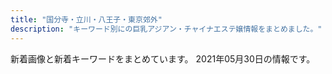 ```yaml
---
title: "国分寺・立川・八王子・東京郊外"
description: "キーワード別にの巨乳アジアン・チャイナエステ嬢情報をまとめました。"
---
```


新着画像と新着キーワードをまとめています。
2021年05月30日の情報です。

<DmmAffiliateIns />
<KeywordTable
  shops={
    [
    {
        "station": "\u6e05\u702c\u99c5\u5317\u53e3",
        "img_links": [
            "https://sweet-love.xyz.mn/photos/sites/76/2020/11/2020111210244955.jpg",
            "https://sweet-love.xyz.mn/images/news.jpg",
            "https://sweet-love.xyz.mn/images/girl-z2.jpg",
            "https://sweet-love.xyz.mn/photos/sites/76/2021/01/2021020219091971.jpg",
            "https://sweet-love.xyz.mn/images/room4.jpg",
            "https://sweet-love.xyz.mn/photos/sites/76/2021/05/2021050511173956.jpg",
            "https://sweet-love.xyz.mn/photos/sites/76/2021/05/2021052211275987.jpg",
            "https://sweet-love.xyz.mn/photos/sites/76/2021/05/2021050514490638.jpg",
            "https://sweet-love.xyz.mn/images/room2.jpg",
            "https://sweet-love.xyz.mn/images/girl-z1.jpg",
            "https://sweet-love.xyz.mn/images/s_link.jpg",
            "https://sweet-love.xyz.mn/images/room1.jpg",
            "https://sweet-love.xyz.mn/photos/sites/76/2020/12/2020121513294186.jpg",
            "https://sweet-love.xyz.mn/images/top.png",
            "https://sweet-love.xyz.mn/images/bjs2.jpg",
            "https://sweet-love.xyz.mn/photos/sites/76/2020/11/2020111210044418.jpg",
            "https://sweet-love.xyz.mn/photos/sites/76/2021/04/2021041216252849.jpg",
            "https://sweet-love.xyz.mn/images/bjs.jpg",
            "https://sweet-love.xyz.mn/images/room3.jpg",
            "https://sweet-love.xyz.mn/images/mail.jpg",
            "https://sweet-love.xyz.mn/photos/sites/76/2020/11/2020111108440477.jpg",
            "https://sweet-love.xyz.mn/photos/sites/76/2020/11/2020111210034766.jpg",
            "https://sweet-love.xyz.mn/images/mobile.jpg",
            "https://sweet-love.xyz.mn/photos/sites/76/2021/01/202101151715002.jpg",
            "https://sweet-love.xyz.mn/images/s_staff.jpg"
        ],
        "keywords": {
            "E": 1,
            "84": 1,
            "C": 20,
            "85": 5,
            "D": 9,
            "87": 4,
            "83": 1
        },
        "name": "Sweet love",
        "url": "https://sweet-love.xyz.mn/"
    },
    {
        "station": "JR\u56fd\u5206\u5bfa\u99c5\u5357\u53e3",
        "name": "Mermaid\uff5e\u30de\u30fc\u30e1\u30a4\u30c9\uff5e",
        "img_links": [
            "http://www.mermaid-kokubunji.com/files/043-02.jpg",
            "http://www.mermaid-kokubunji.com/files/026-03.jpg",
            "http://www.mermaid-kokubunji.com/files/036.jpg",
            "http://www.mermaid-kokubunji.com/files/022.jpg",
            "http://www.mermaid-kokubunji.com/images/interior_bg.png",
            "http://www.mermaid-kokubunji.com/images/b3.jpg",
            "http://www.mermaid-kokubunji.com/files/040-03.jpg",
            "http://www.mermaid-kokubunji.com/files/022-02.jpg",
            "http://www.mermaid-kokubunji.com/files/025-02.jpg",
            "http://www.mermaid-kokubunji.com/images/b5.jpg",
            "http://www.mermaid-kokubunji.com/files/019.jpg",
            "http://www.mermaid-kokubunji.com/images/h1.png",
            "http://www.mermaid-kokubunji.com/files/039.jpg",
            "http://www.mermaid-kokubunji.com/files/033-03.jpg",
            "http://www.mermaid-kokubunji.com/files/025.jpg",
            "http://www.mermaid-kokubunji.com/images/b4.jpg",
            "http://www.mermaid-kokubunji.com/files/025-03.jpg",
            "http://www.mermaid-kokubunji.com/files/020-03.jpg",
            "http://www.mermaid-kokubunji.com/files/038-02.jpg",
            "http://www.mermaid-kokubunji.com/files/037-02.jpg",
            "http://www.mermaid-kokubunji.com/files/017.jpg",
            "http://www.mermaid-kokubunji.com/images/ta.png",
            "http://www.mermaid-kokubunji.com/files/039-03.jpg",
            "http://www.mermaid-kokubunji.com/files/042-03.jpg",
            "http://www.mermaid-kokubunji.com/files/026.jpg",
            "http://www.mermaid-kokubunji.com/files/017-03.jpg",
            "http://www.mermaid-kokubunji.com/images/goback.jpg",
            "http://www.mermaid-kokubunji.com/files/030.jpg",
            "http://www.mermaid-kokubunji.com/files/019-02.jpg",
            "http://www.mermaid-kokubunji.com/files/036-02.jpg",
            "http://www.mermaid-kokubunji.com/files/034-03.jpg",
            "http://www.mermaid-kokubunji.com/files/022-03.jpg",
            "http://www.mermaid-kokubunji.com/files/021.jpg",
            "http://www.mermaid-kokubunji.com/files/037.jpg",
            "http://www.mermaid-kokubunji.com/files/017-02.jpg",
            "http://www.mermaid-kokubunji.com/images/interior.png",
            "http://www.mermaid-kokubunji.com/files/019-03.jpg",
            "http://www.mermaid-kokubunji.com/files/026-02.jpg",
            "http://www.mermaid-kokubunji.com/files/033.jpg",
            "http://www.mermaid-kokubunji.com/files/038-03.jpg",
            "http://www.mermaid-kokubunji.com/files/020-02.jpg",
            "http://www.mermaid-kokubunji.com/files/042-02.jpg",
            "http://www.mermaid-kokubunji.com/images/b2.jpg",
            "http://www.mermaid-kokubunji.com/files/043-03.jpg",
            "http://www.mermaid-kokubunji.com/files/042.jpg",
            "http://www.mermaid-kokubunji.com/files/021-02.jpg",
            "http://www.mermaid-kokubunji.com/files/030-03.jpg",
            "http://www.mermaid-kokubunji.com/files/039-02.jpg",
            "http://www.mermaid-kokubunji.com/images/top.png",
            "http://www.mermaid-kokubunji.com/files/043.jpg",
            "http://www.mermaid-kokubunji.com/files/038.jpg",
            "http://www.mermaid-kokubunji.com/images/staff.png",
            "http://www.mermaid-kokubunji.com/files/032.jpg",
            "http://www.mermaid-kokubunji.com/files/033-02.jpg",
            "http://www.mermaid-kokubunji.com/images/mobile.png",
            "http://www.mermaid-kokubunji.com/files/040.jpg",
            "http://www.mermaid-kokubunji.com/files/040-02.jpg",
            "http://www.mermaid-kokubunji.com/files/037-03.jpg",
            "http://www.mermaid-kokubunji.com/files/020.jpg",
            "http://www.mermaid-kokubunji.com/files/021-03.jpg",
            "http://www.mermaid-kokubunji.com/files/032-03.jpg",
            "http://www.mermaid-kokubunji.com/files/030-02.jpg",
            "http://www.mermaid-kokubunji.com/images/b1.png",
            "http://www.mermaid-kokubunji.com/files/034.jpg",
            "http://www.mermaid-kokubunji.com/files/036-03.jpg",
            "http://www.mermaid-kokubunji.com/files/034-02.jpg",
            "http://www.mermaid-kokubunji.com/files/032-02.jpg"
        ],
        "keywords": {
            "D": 60,
            "88": 4,
            "86": 44,
            "E": 4,
            "85": 4,
            "C": 8,
            "87": 20
        },
        "url": "http://www.mermaid-kokubunji.com/"
    },
    {
        "station": "JR\u516b\u738b\u5b50\u99c5\u5317\u53e3",
        "url": "https://www.asahi-esthe.com/",
        "name": "\u30a2\u30b5\u30d2\u30a8\u30b9\u30c6",
        "keywords": {
            "D": 8,
            "82": 4,
            "87": 2,
            "C": 48,
            "\u7206\u4e73": 4,
            "83": 4,
            "86": 8,
            "\u30bb\u30af\u30b7\u30fc": 2,
            "F": 4,
            "85": 6,
            "84": 4,
            "\u4e73": 4
        },
        "img_links": [
            "https://www.asahi-esthe.com/wp-content/uploads/2021/04/b885c700374a617194559ca52224429-200x300.jpg",
            "https://www.asahi-esthe.com/wp-content/uploads/2017/11/spa-voucher-630x630.png",
            "https://www.asahi-esthe.com/wp-content/uploads/bb-plugin/cache/f00d482cbb040f330ab7b54a6fed7a0-circle.jpg",
            "https://www.asahi-esthe.com/wp-content/uploads/2020/11/11111111-300x216.png",
            "https://www.asahi-esthe.com/wp-content/uploads/bb-plugin/cache/07027559cbf2cb609533bc524e06905-circle.jpg",
            "https://www.asahi-esthe.com/wp-content/uploads/2020/08/e120bbf3d39ca1935f96a502b637503-300x148.jpg",
            "https://www.asahi-esthe.com/wp-content/uploads/bb-plugin/cache/cdb6f84ce805b50aab0ecc7dea3fc6b-circle.jpg",
            "https://www.asahi-esthe.com/wp-content/uploads/bb-plugin/cache/f532f6c49a0c2e54634ac09476dcb43-1022x1024-circle.jpg",
            "https://www.asahi-esthe.com/wp-content/uploads/2020/06/307af00e6376110eb594cb21a951129-300x300.jpg",
            "https://www.asahi-esthe.com/wp-content/uploads/2020/06/687ab1685328def3787c2cc7742d37f-300x148.jpg",
            "https://www.asahi-esthe.com/wp-content/uploads/bb-plugin/cache/10378013268d3d764f8251835a15d1a-circle.jpg",
            "https://www.asahi-esthe.com/wp-content/uploads/2020/06/95c3b4b4cb3df28b5fd1c1cd2382212-300x148.jpg",
            "https://www.asahi-esthe.com/wp-content/uploads/2013/04/large-630x401.jpg",
            "https://www.asahi-esthe.com/wp-content/uploads/2020/06/66bb3f68b419ba492e9539a10c4144d-300x147.jpg",
            "https://www.asahi-esthe.com/wp-content/uploads/bb-plugin/cache/39cb329d4b872957cd4bb32efcbbb81-circle.jpg",
            "https://www.asahi-esthe.com/wp-content/uploads/2020/06/cdfecb6a823ebebbd6330a7a7ecc731-300x148.jpg",
            "https://www.asahi-esthe.com/wp-content/uploads/2020/08/f19c130ced625e76df374e92656c4ce-300x149.jpg",
            "https://www.asahi-esthe.com/wp-content/uploads/2017/11/spa-voucher.png",
            "https://www.asahi-esthe.com/wp-content/uploads/2020/06/6fd69a76919d1ee0ef632a76b84ab15-300x148.jpg",
            "https://www.asahi-esthe.com/wp-content/plugins/beaver-builder-lite-version/img/pixel.png",
            "https://www.asahi-esthe.com/wp-content/uploads/2020/08/af1d1de8869cc72f89fe89aa359c2ea-300x148.jpg",
            "https://www.asahi-esthe.com/wp-content/uploads/bb-plugin/cache/5d91b0ca5dc4839ced8698e076eb5a8-circle.jpg",
            "https://www.asahi-esthe.com/wp-content/uploads/2020/06/5bb5966b2987ff767e3073f6f9a5e26-300x148.jpg",
            "https://www.asahi-esthe.com/wp-content/uploads/2013/04/large-100x100.jpg",
            "https://www.asahi-esthe.com/wp-content/uploads/2020/06/serapisuto-300x106.png",
            "https://www.asahi-esthe.com/wp-content/uploads/2016/12/second-pic-shop-630x630.jpg",
            "https://www.asahi-esthe.com/wp-content/uploads/2013/04/large-315x315.jpg",
            "https://www.asahi-esthe.com/wp-content/uploads/2020/07/6e18dba538d1cb1a28011c3ad2204a3-300x149.jpg",
            "https://www.asahi-esthe.com/wp-content/uploads/2020/06/1e42fd7e9bdb1a5dc28e8e5c27a41d7-300x300.jpg",
            "https://www.asahi-esthe.com/wp-content/uploads/2019/11/slider1.jpg",
            "https://www.asahi-esthe.com/wp-content/uploads/2017/11/spa-voucher-315x315.png",
            "https://www.asahi-esthe.com/wp-content/uploads/bb-plugin/cache/a8c74995087bb0b1472f5ce4548d29b-circle.jpg",
            "https://www.asahi-esthe.com/wp-content/uploads/2020/06/original.jpg",
            "https://www.asahi-esthe.com/wp-content/uploads/2020/07/5be1e8c25d1ac2b61b029a9d7c7a1d5-300x149.jpg",
            "https://www.asahi-esthe.com/wp-content/uploads/2020/06/652ddc2fe484fa8033de98238a068a4-300x300.jpg",
            "https://www.asahi-esthe.com/wp-content/uploads/2020/07/1cb1e6f9d5bff20362d37bef344b8df-300x149.jpg",
            "https://www.asahi-esthe.com/wp-content/uploads/2020/08/bc6791c99340b30e294fd30338d4d53-300x149.jpg",
            "https://www.asahi-esthe.com/wp-content/uploads/bb-plugin/cache/3149a0ef8b20ed10b91630b93c9f965-circle.jpg",
            "https://www.asahi-esthe.com/wp-content/uploads/2021/04/c75dde40d918199d3e5604699a50987-225x300.jpg",
            "https://www.asahi-esthe.com/wp-content/uploads/2020/06/85add3b7a160d71cd1796851b869684-300x300.jpg",
            "https://www.asahi-esthe.com/wp-content/uploads/2021/05/1f1a2b8652f18de4cbf93f2813becf0-1-208x300.jpg",
            "https://www.asahi-esthe.com/wp-content/uploads/2021/04/5da8bd35612a254103ad5ac1bfc7df5-300x300.jpg",
            "https://www.asahi-esthe.com/wp-content/uploads/2021/04/5b029a5f14887d2b8ff830b2f9849bd-1-scaled.jpg",
            "https://www.asahi-esthe.com/wp-content/uploads/2020/08/2c86a3401864a9b267c1d2345735b08-300x148.jpg",
            "https://www.asahi-esthe.com/wp-content/uploads/bb-plugin/cache/210fa707f8140385468452419b504c6-circle.jpg",
            "https://www.asahi-esthe.com/wp-content/uploads/2020/08/0f8ba5b717266f71f4702c789fa2f9b-300x148.jpg",
            "https://www.asahi-esthe.com/wp-content/uploads/2021/03/6014147c2bd07394e0fe58d3e9d6839.jpg",
            "https://www.asahi-esthe.com/wp-content/uploads/bb-plugin/cache/31245c5f2d2dff6fd0cbab31f48f187-circle.jpg",
            "https://www.asahi-esthe.com/wp-content/uploads/2020/12/237aa05907c61714132e500609d16c9-300x300.jpg",
            "https://www.asahi-esthe.com/wp-content/uploads/bb-plugin/cache/1e42fd7e9bdb1a5dc28e8e5c27a41d7-circle.jpg",
            "https://www.asahi-esthe.com/wp-content/uploads/bb-plugin/cache/56da5ca7cef7df50174c195fae659f9-circle.jpg",
            "https://www.asahi-esthe.com/wp-content/uploads/bb-plugin/cache/e19c7f0b0ae2e32f371cbb274f69ba5-1-circle.jpg"
        ]
    },
    {
        "url": "http://es-aroma.tokyo/",
        "name": "\u30a2\u30ed\u30de\u30b9\u30d1",
        "keywords": {
            "84": 4,
            "83": 10,
            "86": 1,
            "85": 43
        },
        "img_links": [
            "http://es-aroma.tokyo/wp-content/uploads/2021/04/WeChat-Image_20210429235558.jpg",
            "http://es-aroma.tokyo/wp-content/uploads/2021/04/WeChat-Image_20210429235558-267x400.jpg",
            "http://es-aroma.tokyo/wp-content/uploads/2020/10/WeChat-Image_20201002174908.jpg",
            "http://es-aroma.tokyo/wp-content/uploads/2019/02/WeChat-Image_20190201215525.jpg",
            "http://es-aroma.tokyo/wp-content/uploads/2021/04/WeChat-Image_20210413185034.jpg",
            "http://es-aroma.tokyo/wp-content/themes/template-salon2/images/main-img1.jpg",
            "http://es-aroma.tokyo/wp-content/themes/template-salon2/images/campaign-bnr.png",
            "http://es-aroma.tokyo/wp-content/uploads/2021/03/WeChat-Image_20210325142635.jpg",
            "http://es-aroma.tokyo/wp-content/uploads/2019/02/aromaspa.jpg",
            "http://es-aroma.tokyo/wp-content/uploads/2020/12/WeChat-Image_20201224193413.jpg",
            "http://es-aroma.tokyo/wp-content/uploads/2019/01/3628646e3e3b10f161d4a2a372b0d27e-1.png",
            "http://es-aroma.tokyo/wp-content/uploads/2021/05/WeChat-Image_20210509180724.jpg",
            "http://es-aroma.tokyo/wp-content/uploads/2019/04/WeChat-Image_20190411151618-286x400.jpg",
            "http://es-aroma.tokyo/wp-content/uploads/2019/07/WeChat-Image_20190724131255.jpg",
            "http://es-aroma.tokyo/wp-content/uploads/2021/04/WeChat-Image_20210415142619.jpg",
            "http://es-aroma.tokyo/wp-content/uploads/2020/09/WeChat-Image_20200927221300.jpg",
            "http://es-aroma.tokyo/wp-content/uploads/2019/07/WeChat-Image_20190724131259.jpg",
            "http://es-aroma.tokyo/wp-content/uploads/2020/11/WeChat-Image_20201121191958-267x400.jpg",
            "http://es-aroma.tokyo/wp-content/uploads/2020/02/WeChat-Image_20200205163538-267x400.jpg",
            "http://es-aroma.tokyo/wp-content/uploads/2020/10/WeChat-Image_20201022153341.jpg",
            "http://es-aroma.tokyo/wp-content/uploads/2020/12/WeChat-Image_20201224193420.jpg",
            "http://es-aroma.tokyo/wp-content/themes/template-salon2/images/main-img2.jpg",
            "http://es-aroma.tokyo/wp-content/uploads/2019/07/WeChat-Image_20190714212609.jpg",
            "http://es-aroma.tokyo/wp-content/uploads/2021/04/WeChat-Image_20210413185034-267x400.jpg",
            "http://es-aroma.tokyo/wp-content/uploads/2019/11/WeChat-Image_20191109113420.jpg",
            "http://es-aroma.tokyo/wp-content/uploads/2019/07/WeChat-Image_20190714212617.jpg",
            "http://es-aroma.tokyo/wp-content/uploads/2020/12/WeChat-Image_20201211154852-267x400.jpg",
            "http://es-aroma.tokyo/wp-content/uploads/2019/02/WeChat-Image_20190201215531.jpg",
            "http://es-aroma.tokyo/wp-content/uploads/2019/09/WeChat-Image_20190917145923.jpg",
            "http://es-aroma.tokyo/wp-content/themes/template-salon2/images/main-img3.jpg",
            "http://es-aroma.tokyo/wp-content/uploads/2020/11/WeChat-Image_20201121191958.jpg",
            "http://es-aroma.tokyo/wp-content/uploads/2019/06/WeChat-Image_20190613133937.jpg",
            "http://es-aroma.tokyo/wp-content/uploads/2021/01/WeChat-Image_20210107221401.jpg",
            "http://es-aroma.tokyo/wp-content/uploads/2019/09/WeChat-Image_20190917145919.jpg",
            "http://es-aroma.tokyo/wp-content/uploads/2019/10/WeChat-Image_20191008130122.jpg",
            "http://es-aroma.tokyo/wp-content/uploads/2019/09/WeChat-Image_20190904115149.jpg",
            "http://es-aroma.tokyo/wp-content/uploads/2021/04/WeChat-Image_20210429235605.jpg",
            "http://es-aroma.tokyo/wp-content/uploads/2019/12/BeautyPlus_20191229223539066_save-266x400.jpg",
            "http://es-aroma.tokyo/wp-content/uploads/2020/09/WeChat-Image_20200927221310.jpg",
            "http://es-aroma.tokyo/wp-content/uploads/2020/03/WeChat-Image_20200309134250.jpg",
            "http://es-aroma.tokyo/wp-content/uploads/2019/12/BeautyPlus_20191229223539066_save.jpg",
            "http://es-aroma.tokyo/wp-content/uploads/2020/08/WeChat-Image_20200825210507.jpg",
            "http://es-aroma.tokyo/wp-content/uploads/2021/04/WeChat-Image_20210415142619-267x400.jpg",
            "http://es-aroma.tokyo/wp-content/uploads/2020/12/WeChat-Image_20201211154907.jpg",
            "http://es-aroma.tokyo/wp-content/themes/template-salon2/images/newface-ttl.jpg",
            "http://es-aroma.tokyo/wp-content/uploads/2019/05/WeChat-Image_20190524171025-267x400.jpg",
            "http://es-aroma.tokyo/wp-content/uploads/2019/02/WeChat-Image_20190201215519.jpg",
            "http://es-aroma.tokyo/wp-content/themes/template-salon2/images/news-ttl.jpg",
            "http://es-aroma.tokyo/wp-content/uploads/2019/06/WeChat-Image_20190627174848.jpg",
            "http://es-aroma.tokyo/wp-content/uploads/2019/06/WeChat-Image_20190603163147.jpg",
            "http://es-aroma.tokyo/wp-content/themes/template-salon2/images/info.png",
            "http://es-aroma.tokyo/wp-content/uploads/2020/12/WeChat-Image_20201211154852.jpg",
            "http://es-aroma.tokyo/wp-content/uploads/2019/07/WeChat-Image_20190724131251.jpg",
            "http://es-aroma.tokyo/wp-content/uploads/2019/09/WeChat-Image_20190917145915-267x400.jpg",
            "http://es-aroma.tokyo/wp-content/uploads/2020/12/WeChat-Image_20201224193413-267x400.jpg",
            "http://es-aroma.tokyo/wp-content/uploads/2021/05/WeChat-Image_20210509180718.jpg",
            "http://es-aroma.tokyo/wp-content/uploads/2021/03/WeChat-Image_20210325142635-267x400.jpg",
            "http://es-aroma.tokyo/wp-content/themes/template-salon2/images/message-hd.jpg",
            "http://es-aroma.tokyo/wp-content/uploads/2020/10/WeChat-Image_20201026115623.jpg",
            "http://es-aroma.tokyo/wp-content/uploads/2020/08/WeChat-Image_20200825210507-267x400.jpg",
            "http://es-aroma.tokyo/wp-content/uploads/2019/09/WeChat-Image_20190917145915.jpg",
            "http://es-aroma.tokyo/wp-content/uploads/2020/02/WeChat-Image_20200205163538.jpg",
            "http://es-aroma.tokyo/wp-content/themes/template-salon2/images/pickup-ttl.jpg",
            "http://es-aroma.tokyo/wp-content/uploads/2019/09/WeChat-Image_20190904115149-267x400.jpg",
            "http://es-aroma.tokyo/wp-content/uploads/2020/12/WeChat-Image_20201224193425.jpg",
            "http://es-aroma.tokyo/wp-content/uploads/2019/08/WeChat-Image_20190808180223.jpg",
            "http://es-aroma.tokyo/wp-content/uploads/2020/12/WeChat-Image_20201211154911.jpg",
            "http://es-aroma.tokyo/wp-content/uploads/2019/07/WeChat-Image_20190714212613.jpg",
            "http://es-aroma.tokyo/wp-content/uploads/2019/08/WeChat-Image_20190826193316.jpg"
        ],
        "station": "JR\u516b\u738b\u5b50\u99c5\u5317\u53e3"
    },
    {
        "station": "\u4fdd\u8c37\u99c5\u5357\u53e3",
        "url": "https://hoya.aoaoeo.com/",
        "img_links": [],
        "name": "Yulala\uff5e\u3086\u3089\u3089\uff5e",
        "keywords": {}
    },
    {
        "name": "\u30e9\u30d9\u30f3\u30c0\u30fc",
        "img_links": [
            "http://esthe-massage.in.net/img/fla.jpg",
            "http://esthe-massage.in.net/img/sta3.jpg",
            "http://esthe-massage.in.net/img/stat.jpg",
            "http://esthe-massage.in.net/img/sta1.jpg",
            "http://esthe-massage.in.net/img/acct.jpg",
            "http://esthe-massage.in.net/img/rect.jpg",
            "http://esthe-massage.in.net/img/r2.jpg",
            "http://esthe-massage.in.net/img/root.jpg",
            "http://esthe-massage.in.net/img/r1.jpg",
            "http://esthe-massage.in.net/img/sta2.jpg",
            "http://esthe-massage.in.net/img/r3.jpg",
            "http://esthe-massage.in.net/img/top.jpg",
            "http://esthe-massage.in.net/img/st3.jpg",
            "http://esthe-massage.in.net/img/st1.jpg",
            "http://esthe-massage.in.net/img/lint.jpg",
            "http://esthe-massage.in.net/img/st5.jpg",
            "http://esthe-massage.in.net/img/st2.jpg"
        ],
        "url": "http://esthe-massage.in.net/",
        "station": "JR\u8c4a\u7530\u99c5\u5317\u53e3",
        "keywords": {
            "86": 5,
            "87": 2
        }
    },
    {
        "name": "\u30d0\u30a4\u30aa\u30ec\u30c3\u30c8",
        "keywords": {
            "D": 35,
            "E": 7
        },
        "img_links": [
            "http://esthe-aroma.in.net/img/slide2-2.jpg",
            "http://esthe-aroma.in.net/img/cp-desc1.png",
            "http://esthe-aroma.in.net/img/tit4.png",
            "http://esthe-aroma.in.net/img/cp-ttl.png",
            "http://esthe-aroma.in.net/img/slide2-1.jpg",
            "http://esthe-aroma.in.net/img/h1.png",
            "http://esthe-aroma.in.net/img/toph.png",
            "http://esthe-aroma.in.net/img/m6.png",
            "http://esthe-aroma.in.net/img/tit3.png",
            "http://esthe-aroma.in.net/img/tit1.png",
            "http://esthe-aroma.in.net/img/m3.png",
            "http://esthe-aroma.in.net/img/cg02.jpg",
            "http://esthe-aroma.in.net/img/cg06.jpg",
            "http://esthe-aroma.in.net/img/slide2-4.jpg",
            "http://esthe-aroma.in.net/img/cg01.jpg",
            "http://esthe-aroma.in.net/img/cg05.jpg",
            "http://esthe-aroma.in.net/img/m5.png",
            "http://esthe-aroma.in.net/img/slide2-3.jpg",
            "http://esthe-aroma.in.net/img/cg07.jpg",
            "http://esthe-aroma.in.net/img/tit5.png",
            "http://esthe-aroma.in.net/img/m1.png",
            "http://esthe-aroma.in.net/img/phone.png",
            "http://esthe-aroma.in.net/img/m4.png",
            "http://esthe-aroma.in.net/img/cp-desc1sp.png",
            "http://esthe-aroma.in.net/img/m2.png",
            "http://esthe-aroma.in.net/img/tit6.png",
            "http://esthe-aroma.in.net/img/open.png",
            "http://esthe-aroma.in.net/img/tel2.png",
            "http://esthe-aroma.in.net/img/tit2.png",
            "http://esthe-aroma.in.net/img/cg03.jpg"
        ],
        "url": "http://esthe-aroma.in.net/",
        "station": "JR\u6b66\u8535\u5883\u99c5\u5317\u53e3"
    },
    {
        "img_links": [
            "http://www.mens-hana.info/files/005.jpg",
            "http://www.mens-hana.info/img/tel.png",
            "http://www.mens-hana.info/files/012-02.jpg",
            "http://www.mens-hana.info/files/009.jpg",
            "http://www.mens-hana.info/img/new_item.jpg",
            "http://www.mens-hana.info/img/gm2.png",
            "http://www.mens-hana.info/files/004.jpg",
            "http://www.mens-hana.info/img/line1.png",
            "http://www.mens-hana.info/img/topt4.png",
            "http://www.mens-hana.info/files/017-02.jpg",
            "http://www.mens-hana.info/img/p4t1.png",
            "http://www.mens-hana.info/i/img/line-acc.jpg",
            "http://www.mens-hana.info/img/gm5.png",
            "http://www.mens-hana.info/img/age.png",
            "http://www.mens-hana.info/files/013-02.jpg",
            "http://www.mens-hana.info/files/011-02.jpg",
            "http://www.mens-hana.info/img/mobile.png",
            "http://www.mens-hana.info/img/p2t1.png",
            "http://www.mens-hana.info/img/p5t1.png",
            "http://www.mens-hana.info/files/005-02.jpg",
            "http://www.mens-hana.info/files/007.jpg",
            "http://www.mens-hana.info/img/gm1.png",
            "http://www.mens-hana.info/files/008.jpg",
            "http://www.mens-hana.info/files/002.jpg",
            "http://www.mens-hana.info/img/p6t1.png",
            "http://www.mens-hana.info/files/003-02.jpg",
            "http://www.mens-hana.info/files/013.jpg",
            "http://www.mens-hana.info/i/img/line-cam.jpg",
            "http://www.mens-hana.info/i/img/line-staff.jpg",
            "http://www.mens-hana.info/img/gm6.png",
            "http://www.mens-hana.info/files/007-02.jpg",
            "http://www.mens-hana.info/img/topt2.png",
            "http://www.mens-hana.info/files/014.jpg",
            "http://www.mens-hana.info/img/gm3.png",
            "http://www.mens-hana.info/img/fly.png",
            "http://www.mens-hana.info/files/015.jpg",
            "http://www.mens-hana.info/files/004-02.jpg",
            "http://www.mens-hana.info/files/006-02.jpg",
            "http://www.mens-hana.info/img/topt1.png",
            "http://www.mens-hana.info/files/009-02.jpg",
            "http://www.mens-hana.info/files/017.jpg",
            "http://www.mens-hana.info/files/015-02.jpg",
            "http://www.mens-hana.info/i/img/line-rec.jpg",
            "http://www.mens-hana.info/img/gm4.png",
            "http://www.mens-hana.info/files/008-02.jpg",
            "http://www.mens-hana.info/files/006.jpg",
            "http://www.mens-hana.info/img/p3t1.png",
            "http://www.mens-hana.info/files/002-02.jpg",
            "http://www.mens-hana.info/img/goback.jpg",
            "http://www.mens-hana.info/files/003.jpg",
            "http://www.mens-hana.info/files/012.jpg",
            "http://www.mens-hana.info/files/011.jpg",
            "http://www.mens-hana.info/files/014-02.jpg",
            "http://www.mens-hana.info/i/img/line-sys.jpg",
            "http://www.mens-hana.info/img/frame_m.png",
            "http://www.mens-hana.info/img/flower.png"
        ],
        "name": "\u82b1",
        "keywords": {
            "84": 2,
            "D": 2,
            "86": 14,
            "85": 38,
            "83": 2,
            "89": 2,
            "C": 49,
            "E": 2
        },
        "url": "http://www.mens-hana.info/",
        "station": "JR\u56fd\u5206\u5bfa\u99c5\u5317\u53e3"
    },
    {
        "keywords": {
            "E": 20,
            "87": 40,
            "84": 10,
            "86": 20,
            "85": 50,
            "C": 26,
            "D": 90
        },
        "name": "Lucky Day",
        "station": "JR\u7acb\u5ddd\u99c5\u5357\u53e3",
        "img_links": [
            "http://lucky-day.jpn.vin/images/r04.jpg",
            "http://lucky-day.jpn.vin/photos/sites/70/2020/07/2020073005191860.jpg",
            "http://lucky-day.jpn.vin/images/top.png",
            "http://lucky-day.jpn.vin/photos/sites/70/2020/10/2020102813214196.jpg",
            "http://lucky-day.jpn.vin/photos/sites/70/2020/11/2020112516280331.jpg",
            "http://lucky-day.jpn.vin/images/tite-staff.png",
            "http://lucky-day.jpn.vin/photos/sites/70/2021/04/2021040516140276.jpg",
            "http://lucky-day.jpn.vin/photos/sites/70/2021/05/2021050815172844.jpg",
            "http://lucky-day.jpn.vin/images/infor.png",
            "http://lucky-day.jpn.vin/images/tit-pick.png",
            "http://lucky-day.jpn.vin/images/tit-new.png",
            "http://lucky-day.jpn.vin/images/acc1.jpg",
            "http://lucky-day.jpn.vin/images/acc4.jpg",
            "http://lucky-day.jpn.vin/photos/sites/70/2021/02/2021022412332831.jpg",
            "http://lucky-day.jpn.vin/photos/sites/70/2020/11/2020112316215988.jpg",
            "http://lucky-day.jpn.vin/photos/sites/70/2020/12/2020122415521749.jpg",
            "http://lucky-day.jpn.vin/images/r01.jpg",
            "http://lucky-day.jpn.vin/photos/sites/70/2021/04/2021041213463876.jpg",
            "http://lucky-day.jpn.vin/images/tit-gat.png",
            "http://lucky-day.jpn.vin/images/r02.jpg",
            "http://lucky-day.jpn.vin/images/acc2.jpg",
            "http://lucky-day.jpn.vin/photos/sites/70/2021/03/2021032818000221.jpg",
            "http://lucky-day.jpn.vin/images/acc3.jpg",
            "http://lucky-day.jpn.vin/images/r03.jpg",
            "http://lucky-day.jpn.vin/photos/sites/70/2020/10/2020102716195949.jpg",
            "http://lucky-day.jpn.vin/images/tit-infor.png",
            "http://lucky-day.jpn.vin/photos/sites/70/2020/11/2020110217103786.jpg"
        ],
        "url": "http://lucky-day.jpn.vin/"
    },
    {
        "station": "\u6e05\u702c\u99c5\u5317\u53e3",
        "img_links": [
            "http://www.acacia-esthe.xyz/photo_news/upimg/380705fcdc28b76e14_1.jpg",
            "http://www.acacia-esthe.xyz/images/b-online.png",
            "http://www.acacia-esthe.xyz/photo_news/upimg/380705fcdc28b76e14_0.jpg",
            "http://www.acacia-esthe.xyz/images/rsubt3.png",
            "http://www.acacia-esthe.xyz/photo_news/upimg/86015605851370d790_1.jpg",
            "http://www.acacia-esthe.xyz/photo_news/upimg/305955f586f7349b92_0.jpg",
            "http://www.acacia-esthe.xyz/photo_news/upimg/50191601270063b678_0.jpg",
            "http://www.acacia-esthe.xyz/photo_news/upimg/649415fea96d7e261c_1.jpg",
            "http://www.acacia-esthe.xyz/files/016-02.jpg",
            "http://www.acacia-esthe.xyz/images/rsubt1.png",
            "http://www.acacia-esthe.xyz/images/rsubt2.png",
            "http://www.acacia-esthe.xyz/files/018-02.jpg",
            "http://www.acacia-esthe.xyz/images/b-tel.png",
            "http://www.acacia-esthe.xyz/photo_news/upimg/1214060277a5d889c4_0.jpg",
            "http://www.acacia-esthe.xyz/files/057.jpg",
            "http://www.acacia-esthe.xyz/photo_news/upimg/428235f3e1b3ed5310_1.jpg",
            "http://www.acacia-esthe.xyz/photo_news/upimg/684246062aefd46151_1.jpg",
            "http://www.acacia-esthe.xyz/files/010-03.jpg",
            "http://www.acacia-esthe.xyz/images/rsubt6.png",
            "http://www.acacia-esthe.xyz/photo_news/upimg/34811604f03df2d8a5_0.jpg",
            "http://www.acacia-esthe.xyz/files/022-03.jpg",
            "http://www.acacia-esthe.xyz/photo_news/upimg/380705fcdc28b76e14_2.jpg",
            "http://www.acacia-esthe.xyz/images/slider-img002.jpg",
            "http://www.acacia-esthe.xyz/photo_news/upimg/649415fea96d7e261c_0.jpg",
            "http://www.acacia-esthe.xyz/photo_news/upimg/428235f3e1b3ed5310_2.jpg",
            "http://www.acacia-esthe.xyz/photo_news/upimg/973306007dffc8c097_0.jpg",
            "http://www.acacia-esthe.xyz/files/019-02.jpg",
            "http://www.acacia-esthe.xyz/files/046.jpg",
            "http://www.acacia-esthe.xyz/photo_news/upimg/265645facbaac2237d_1.jpg",
            "http://www.acacia-esthe.xyz/images/m6.jpg",
            "http://www.acacia-esthe.xyz/images/rsubt4.png",
            "http://www.acacia-esthe.xyz/files/026.jpg",
            "http://www.acacia-esthe.xyz/photo_news/upimg/893105f2ce75940fb1_0.jpg",
            "http://www.acacia-esthe.xyz/files/057-02.jpg",
            "http://www.acacia-esthe.xyz/photo_news/upimg/89172606e6ac45cd81_0.jpg",
            "http://www.acacia-esthe.xyz/photo_news/upimg/108325f30b0d7707df_2.jpg",
            "http://www.acacia-esthe.xyz/files/026-03.jpg",
            "http://www.acacia-esthe.xyz/photo_news/upimg/684246062aefd46151_0.jpg",
            "http://www.acacia-esthe.xyz/images/m3.jpg",
            "http://www.acacia-esthe.xyz/files/016.jpg",
            "http://www.acacia-esthe.xyz/photo_news/upimg/108325f30b0d7707df_0.jpg",
            "http://www.acacia-esthe.xyz/files/058-03.jpg",
            "http://www.acacia-esthe.xyz/photo_news/upimg/48717600681f585301_0.jpg",
            "http://www.acacia-esthe.xyz/photo_news/upimg/86015605851370d790_0.jpg",
            "http://www.acacia-esthe.xyz/files/019-03.jpg",
            "http://www.acacia-esthe.xyz/photo_news/upimg/1214060277a5d889c4_1.jpg",
            "http://www.acacia-esthe.xyz/photo_news/upimg/276675f96556f0e939_0.jpg",
            "http://www.acacia-esthe.xyz/photo_news/upimg/182485f9278b7b5be0_0.jpg",
            "http://www.acacia-esthe.xyz/photo_news/upimg/428235f3e1b3ed5310_0.jpg",
            "http://www.acacia-esthe.xyz/files/026-02.jpg",
            "http://www.acacia-esthe.xyz/photo_news/upimg/933655f7e9d5233bf3_0.jpg",
            "http://www.acacia-esthe.xyz/photo_news/upimg/69285600e1199e7dc8_1.jpg",
            "http://www.acacia-esthe.xyz/files/010.jpg",
            "http://www.acacia-esthe.xyz/photo_news/upimg/86230600a4d51c82db_0.jpg",
            "http://www.acacia-esthe.xyz/photo_news/upimg/366055fe4359a2cfcc_0.jpg",
            "http://www.acacia-esthe.xyz/files/057-03.jpg",
            "http://www.acacia-esthe.xyz/files/010-02.jpg",
            "http://www.acacia-esthe.xyz/files/018-03.jpg",
            "http://www.acacia-esthe.xyz/images/rsubt7.png",
            "http://www.acacia-esthe.xyz/images/m2.jpg",
            "http://www.acacia-esthe.xyz/images/line.jpg",
            "http://www.acacia-esthe.xyz/files/058.jpg",
            "http://www.acacia-esthe.xyz/files/020-03.jpg",
            "http://www.acacia-esthe.xyz/images/rsubt5.png",
            "http://www.acacia-esthe.xyz/files/018.jpg",
            "http://www.acacia-esthe.xyz/photo_news/upimg/1512360372513f05b4_0.jpg",
            "http://www.acacia-esthe.xyz/files/022.jpg",
            "http://www.acacia-esthe.xyz/photo_news/upimg/5687360a44f54a1526_0.jpg",
            "http://www.acacia-esthe.xyz/photo_news/upimg/305955f586f7349b92_1.jpg",
            "http://www.acacia-esthe.xyz/files/046-03.jpg",
            "http://www.acacia-esthe.xyz/photo_news/upimg/560005fdc600b20296_0.jpg",
            "http://www.acacia-esthe.xyz/images/slider-img001.jpg",
            "http://www.acacia-esthe.xyz/photo_news/upimg/48717600681f585301_1.jpg",
            "http://www.acacia-esthe.xyz/photo_news/upimg/108325f30b0d7707df_1.jpg",
            "http://www.acacia-esthe.xyz/images/m1.jpg",
            "http://www.acacia-esthe.xyz/files/020-02.jpg",
            "http://www.acacia-esthe.xyz/photo_news/upimg/89172606e6ac45cd81_1.jpg",
            "http://www.acacia-esthe.xyz/images/tel2.png",
            "http://www.acacia-esthe.xyz/photo_news/upimg/629605f4f0bd5862a3_0.jpg",
            "http://www.acacia-esthe.xyz/files/019.jpg",
            "http://www.acacia-esthe.xyz/photo_news/upimg/446725f1148f108dd5_0.jpg",
            "http://www.acacia-esthe.xyz/files/058-02.jpg",
            "http://www.acacia-esthe.xyz/files/046-02.jpg",
            "http://www.acacia-esthe.xyz/files/016-03.jpg",
            "http://www.acacia-esthe.xyz/files/020.jpg",
            "http://www.acacia-esthe.xyz/photo_news/upimg/782565f9fe21f75b1b_1.jpg",
            "http://www.acacia-esthe.xyz/files/022-02.jpg",
            "http://www.acacia-esthe.xyz/images/m4.jpg",
            "http://www.acacia-esthe.xyz/photo_news/upimg/802615f9368ac5df7c_0.jpg",
            "http://www.acacia-esthe.xyz/photo_news/upimg/446725f1148f108dd5_1.jpg"
        ],
        "keywords": {
            "G": 8,
            "87": 40,
            "86": 24,
            "E": 8,
            "88": 8,
            "D": 64,
            "90": 8
        },
        "url": "http://www.acacia-esthe.xyz/",
        "name": "\u30a2\u30ab\u30b7\u30a2"
    },
    {
        "keywords": {
            "C": 8,
            "90": 2,
            "85": 2,
            "D": 10,
            "87": 16,
            "86": 4,
            "83": 2,
            "88": 2,
            "89": 2,
            "E": 6
        },
        "name": "Bali SPA",
        "url": "http://www.bali.mensnv.com/",
        "station": "JR\u56fd\u5206\u5bfa\u99c5\u5317\u53e3",
        "img_links": [
            "http://www.bali.mensnv.com/files/013.jpg",
            "http://www.bali.mensnv.com/images/line.png",
            "http://www.bali.mensnv.com/images/int2.png",
            "http://www.bali.mensnv.com/files/008.jpg",
            "http://www.bali.mensnv.com/files/010.jpg",
            "http://www.bali.mensnv.com/files/012.jpg",
            "http://www.bali.mensnv.com/files/003.jpg",
            "http://www.bali.mensnv.com/sp/images/topgirl.jpg",
            "http://www.bali.mensnv.com/sp/images/time.jpg",
            "http://www.bali.mensnv.com/files/016-02.jpg",
            "http://www.bali.mensnv.com/files/017-02.jpg",
            "http://www.bali.mensnv.com/images/sys3.png",
            "http://www.bali.mensnv.com/sp/images/top.jpg",
            "http://www.bali.mensnv.com/files/006-02.jpg",
            "http://www.bali.mensnv.com/sp/menu/interior.jpg",
            "http://www.bali.mensnv.com/sp/images/staff_t.jpg",
            "http://www.bali.mensnv.com/files/012-02.jpg",
            "http://www.bali.mensnv.com/images/interior_t.png",
            "http://www.bali.mensnv.com/images/sys2.png",
            "http://www.bali.mensnv.com/images/concept.jpg",
            "http://www.bali.mensnv.com/files/014-02.jpg",
            "http://www.bali.mensnv.com/files/001-02.jpg",
            "http://www.bali.mensnv.com/images/ta.jpg",
            "http://www.bali.mensnv.com/files/015-02.jpg",
            "http://www.bali.mensnv.com/sp/images/head.jpg",
            "http://www.bali.mensnv.com/sp/images/news.jpg",
            "http://www.bali.mensnv.com/files/007-02.jpg",
            "http://www.bali.mensnv.com/files/004-02.jpg",
            "http://www.bali.mensnv.com/files/009.jpg",
            "http://www.bali.mensnv.com/files/016.jpg",
            "http://www.bali.mensnv.com/files/006.jpg",
            "http://www.bali.mensnv.com/images/int1.png",
            "http://www.bali.mensnv.com/images/head.jpg",
            "http://www.bali.mensnv.com/images/staff_t.png",
            "http://www.bali.mensnv.com/files/011.jpg",
            "http://www.bali.mensnv.com/images/rec1.png",
            "http://www.bali.mensnv.com/images/mobile.jpg",
            "http://www.bali.mensnv.com/files/003-02.jpg",
            "http://www.bali.mensnv.com/images/rec2.png",
            "http://www.bali.mensnv.com/sp/menu/staff.jpg",
            "http://www.bali.mensnv.com/images/sys1.png",
            "http://www.bali.mensnv.com/sp/images/pc.jpg",
            "http://www.bali.mensnv.com/files/010-02.jpg",
            "http://www.bali.mensnv.com/files/011-02.jpg",
            "http://www.bali.mensnv.com/files/013-02.jpg",
            "http://www.bali.mensnv.com/images/link_t.png",
            "http://www.bali.mensnv.com/files/008-02.jpg",
            "http://www.bali.mensnv.com/files/007.jpg",
            "http://www.bali.mensnv.com/files/001.jpg",
            "http://www.bali.mensnv.com/sp/menu/top.jpg",
            "http://www.bali.mensnv.com/files/014.jpg",
            "http://www.bali.mensnv.com/files/015.jpg",
            "http://www.bali.mensnv.com/sp/images/footer.jpg",
            "http://www.bali.mensnv.com/images/news.jpg",
            "http://www.bali.mensnv.com/files/009-02.jpg",
            "http://www.bali.mensnv.com/sp/images/interior_t.jpg",
            "http://www.bali.mensnv.com/sp/images/newsb.jpg",
            "http://www.bali.mensnv.com/sp/images/tel.jpg",
            "http://www.bali.mensnv.com/sp/images/link_t.jpg",
            "http://www.bali.mensnv.com/files/004.jpg",
            "http://www.bali.mensnv.com/files/017.jpg",
            "http://www.bali.mensnv.com/images/sm.jpg"
        ]
    },
    {
        "url": "http://www.manshun-relax.xyz/",
        "station": "JR\u516b\u738b\u5b50\u99c5\u5317\u53e3",
        "name": "\u6e80\u6625",
        "keywords": {
            "86": 40,
            "88": 16,
            "D": 64,
            "87": 16,
            "\u80f8": 2
        },
        "img_links": [
            "http://www.manshun-relax.xyz/photo_news/upimg/156215d3abbcabeb19_1.jpg",
            "http://www.manshun-relax.xyz/images/rsubt4.png",
            "http://www.manshun-relax.xyz/images/m1.jpg",
            "http://www.manshun-relax.xyz/photo_news/upimg/141125caee64562cdf_1.jpg",
            "http://www.manshun-relax.xyz/photo_news/upimg/141125caee64562cdf_0.jpg",
            "http://www.manshun-relax.xyz/files/007.jpg",
            "http://www.manshun-relax.xyz/files/003.jpg",
            "http://www.manshun-relax.xyz/images/m3.jpg",
            "http://www.manshun-relax.xyz/images/rsubt7.png",
            "http://www.manshun-relax.xyz/files/004.jpg",
            "http://www.manshun-relax.xyz/files/009.jpg",
            "http://www.manshun-relax.xyz/images/slider-img001.jpg",
            "http://www.manshun-relax.xyz/files/001.jpg",
            "http://www.manshun-relax.xyz/photo_news/upimg/156215d3abbcabeb19_0.jpg",
            "http://www.manshun-relax.xyz/images/m4.jpg",
            "http://www.manshun-relax.xyz/images/rsubt1.png",
            "http://www.manshun-relax.xyz/images/m6.jpg",
            "http://www.manshun-relax.xyz/images/rsubt3.png",
            "http://www.manshun-relax.xyz/images/m2.jpg",
            "http://www.manshun-relax.xyz/images/b-online.png",
            "http://www.manshun-relax.xyz/photo_news/upimg/1131560a4f9a26f066_0.jpg",
            "http://www.manshun-relax.xyz/images/rsubt2.png",
            "http://www.manshun-relax.xyz/images/rsubt5.png",
            "http://www.manshun-relax.xyz/images/b-tel.png",
            "http://www.manshun-relax.xyz/files/002.jpg",
            "http://www.manshun-relax.xyz/images/rsubt6.png",
            "http://www.manshun-relax.xyz/files/008.jpg",
            "http://www.manshun-relax.xyz/files/005.jpg",
            "http://www.manshun-relax.xyz/photo_news/upimg/375105f3745e630f9c_0.jpg",
            "http://www.manshun-relax.xyz/files/010.jpg"
        ]
    },
    {
        "url": "http://akishima.xyz/",
        "img_links": [
            "http://akishima.xyz/images/g7.jpg",
            "http://akishima.xyz/images/bottom_01.png",
            "http://akishima.xyz/images/mobile.png",
            "http://akishima.xyz/images/bottom_05.png",
            "http://akishima.xyz/images/bottom_02.png",
            "http://akishima.xyz/images/top.png",
            "http://akishima.xyz/images/bottom_04.png",
            "http://akishima.xyz/images/g3.jpg",
            "http://akishima.xyz/images/g2.jpg",
            "http://akishima.xyz/images/g1.jpg",
            "http://akishima.xyz/images/newface.png",
            "http://akishima.xyz/images/bottom_03.png",
            "http://akishima.xyz/images/g5.jpg",
            "http://akishima.xyz/images/bottom_7.png",
            "http://akishima.xyz/images/bottom_06.png"
        ],
        "name": "\u610f",
        "keywords": {},
        "station": "JR\u662d\u5cf6\u99c5\u5357\u53e3"
    },
    {
        "img_links": [
            "http://lafesta.jpest.net/uploads//sites/44/2021/05/g6-1.jpg",
            "http://lafesta.jpest.net/uploads//sites/44/2021/05/r5.jpg",
            "http://lafesta.jpest.net/uploads//sites/44/2021/05/r2.jpg",
            "http://lafesta.jpest.net/uploads//sites/44/elementor/thumbs/g1-1-p7qb2hj1ju42c7dv1umiju52n58ud5ka92zhs1z01u.jpg",
            "http://lafesta.jpest.net/uploads//sites/44/2021/05/top.png",
            "http://lafesta.jpest.net/uploads//sites/44/2021/05/mobile.png",
            "http://lafesta.jpest.net/uploads//sites/44/elementor/thumbs/g4-1-p7qb4iugb5qytpbru7p1l0bsj61ys7st2k16jngus0.jpg",
            "http://lafesta.jpest.net/uploads//sites/44/2021/05/tit-newface.png",
            "http://lafesta.jpest.net/uploads//sites/44/elementor/thumbs/g1-1-p7qb2hj1i2ylo4a9qc056itu743c3tpqsh5b42hk9c.jpg",
            "http://lafesta.jpest.net/uploads//sites/44/elementor/thumbs/g6-1-p7q7qavxnofr70uyivsevcn3uigsx1l9xm9b3eopu8.jpg",
            "http://lafesta.jpest.net/uploads//sites/44/elementor/thumbs/g5-1-p7q7r6ug5ssytuo4ns83lfw0hn8sg2youma02surr6.jpg",
            "http://lafesta.jpest.net/uploads//sites/44/elementor/thumbs/g3-1-p7qb3wabsw1jr5c4tgkdahbypyanwt5sg27pozvqpu.jpg",
            "http://lafesta.jpest.net/uploads//sites/44/elementor/thumbs/g5-1-p7q7r6ug41ni5rkjc9lq84ks1m3a6r45e0ftetdbyo.jpg",
            "http://lafesta.jpest.net/uploads//sites/44/2021/05/g1-1.jpg",
            "http://lafesta.jpest.net/uploads//sites/44/2021/05/tel_top-1.png",
            "http://lafesta.jpest.net/uploads//sites/44/elementor/thumbs/g4-1-p7qb4iugcwwfhsfd5qbeybn0z77h1jncj5vd7myaki.jpg",
            "http://lafesta.jpest.net/uploads//sites/44/2021/05/tite-staff.png",
            "http://lafesta.jpest.net/uploads//sites/44/2021/05/g3-1.jpg",
            "http://lafesta.jpest.net/uploads//sites/44/2021/05/r1.jpg",
            "http://lafesta.jpest.net/uploads//sites/44/2021/05/r3.jpg",
            "http://lafesta.jpest.net/uploads//sites/44/2021/05/g4-1.jpg",
            "http://lafesta.jpest.net/uploads//sites/44/2021/05/g5-1.jpg",
            "http://lafesta.jpest.net/uploads//sites/44/2021/05/tite_staff.png",
            "http://lafesta.jpest.net/uploads//sites/44/elementor/thumbs/g2-1-p7qb36wood2t1oczxnlfx5qiojrr4zd1ckllqixddu.jpg",
            "http://lafesta.jpest.net/uploads//sites/44/2021/05/g2-1.jpg",
            "http://lafesta.jpest.net/uploads//sites/44/2021/05/tit-new.png",
            "http://lafesta.jpest.net/uploads//sites/44/elementor/thumbs/g6-1-p7q7qavxpfl7v3yjuees8nycajmb6dfte83hre65mq.jpg",
            "http://lafesta.jpest.net/uploads//sites/44/2021/05/r6.jpg",
            "http://lafesta.jpest.net/uploads//sites/44/2021/05/n-03.png"
        ],
        "station": "\u56fd\u5206\u5bfa\u99c5\u5317\u53e3",
        "name": "LA FESTA\u30fb\u30e9\u30d5\u30a7\u30b9\u30bf",
        "url": "http://lafesta.jpest.net/",
        "keywords": {
            "C": 12
        }
    },
    {
        "keywords": {
            "C": 11
        },
        "name": "\u5922\u306e\u59eb",
        "img_links": [
            "http://heal-salon.com/img/ttl_staff.png",
            "http://heal-salon.com/staff/mai/01mb.jpg",
            "http://heal-salon.com/staff/rumi/01mb.jpg",
            "http://heal-salon.com/staff/hana/01.jpg",
            "http://heal-salon.com/staff/hana/01mb.jpg",
            "http://heal-salon.com/staff/koko/01mb.jpg",
            "http://heal-salon.com/staff/mai/01.jpg",
            "http://heal-salon.com/img/ttl_recbnr.png",
            "http://heal-salon.com/staff/koko/01.jpg",
            "http://heal-salon.com/pic/head.png",
            "http://heal-salon.com/staff/rumi/01.jpg"
        ],
        "url": "http://heal-salon.com/",
        "station": "\u4e45\u7c73\u5ddd\u99c5\u5357\u53e3"
    },
    {
        "keywords": {
            "\u30bb\u30af\u30b7\u30fc": 2,
            "D": 9,
            "E": 3
        },
        "img_links": [
            "https://yuruca.com/wp-content/themes/este/img/call.png",
            "https://yuruca.com/wp-content/themes/este/img/top-img07.png",
            "https://yuruca.com/wp-content/themes/este/img/top-img01.png",
            "https://yuruca.com/wp-content/themes/este/img/2.jpg",
            "https://yuruca.com/wp-content/themes/este/img/1.jpg",
            "https://yuruca.com/wp-content/uploads/2019/06/45678yuru.jpg",
            "https://yuruca.com/wp-content/themes/este/img/3.jpg",
            "https://yuruca.com/wp-content/themes/este/img/tel_header.png",
            "https://yuruca.com/wp-content/themes/este/img/4.jpg",
            "https://yuruca.com/wp-content/themes/este/img/top-img03.png",
            "https://yuruca.com/wp-content/uploads/2019/06/89765yuru.jpg",
            "https://yuruca.com/wp-content/uploads/2019/06/4567yuru.jpg",
            "https://yuruca.com/wp-content/themes/este/img/top-img06.png",
            "https://yuruca.com/wp-content/themes/este/img/tel_footer.png",
            "https://yuruca.com/wp-content/themes/este/img/top-img08.png",
            "https://yuruca.com/wp-content/uploads/2021/04/4070DC2F-B6C2-458D-A1B2-CD6930C64D34.jpeg",
            "https://yuruca.com/wp-content/themes/este/img/top-img02.png",
            "https://yuruca.com/wp-content/uploads/2020/01/28917lucia.jpg",
            "https://yuruca.com/wp-content/themes/este/img/top-img05.png",
            "https://yuruca.com/wp-content/uploads/2017/12/222222222222222221.jpg"
        ],
        "name": "Yuru\u9999 \u30e6\u30eb\u30ab",
        "url": "https://yuruca.com/",
        "station": "\u516b\u738b\u5b50\u99c5\u5357\u53e3"
    },
    {
        "name": "\u30d0\u30cb\u30e9",
        "img_links": [
            "http://www.banira-esthe.xyz/images/staff/4/mari.jpg",
            "http://www.banira-esthe.xyz/images/index-miru_06.jpg",
            "http://www.banira-esthe.xyz/images/s-bian.png",
            "http://www.banira-esthe.xyz/images/staff/4/yuri.jpg",
            "http://www.banira-esthe.xyz/images/nav/nav-job.jpg",
            "http://www.banira-esthe.xyz/images/images/images/news_03.jpg",
            "http://www.banira-esthe.xyz/images/nav/nav-sys.jpg",
            "http://www.banira-esthe.xyz/images/staff/4/yuyu2.jpg",
            "http://www.banira-esthe.xyz/images/staff/4/2.jpg",
            "http://www.banira-esthe.xyz/images/top/t3.png",
            "http://www.banira-esthe.xyz/images/index-miru_18.jpg",
            "http://www.banira-esthe.xyz/images/staff/neinei2.jpg",
            "http://www.banira-esthe.xyz/images/staff/2/miki.jpg",
            "http://www.banira-esthe.xyz/images/sys2.jpg",
            "http://www.banira-esthe.xyz/images/nav/zhuyi.jpg",
            "http://www.banira-esthe.xyz/images/staff/4/ayumi.png",
            "http://www.banira-esthe.xyz/images/index-miru_03.jpg",
            "http://www.banira-esthe.xyz/images/index-miru_21.jpg",
            "http://www.banira-esthe.xyz/images/nav/nav-staff.jpg",
            "http://www.banira-esthe.xyz/images/top/t4.jpg",
            "http://www.banira-esthe.xyz/images/top/t6.jpg",
            "http://www.banira-esthe.xyz/images/images/images/news_01.jpg",
            "http://www.banira-esthe.xyz/images/top/t2.png"
        ],
        "url": "http://www.banira-esthe.xyz/",
        "station": "\u4fdd\u8c37\u99c5\u5357\u53e3",
        "keywords": {}
    },
    {
        "keywords": {
            "\u30bb\u30af\u30b7\u30fc": 4,
            "D": 32,
            "E": 47
        },
        "name": "Cawaii Girl\uff5e\u304b\u308f\u3044\u3044\u30ac\u30fc\u30eb\uff5e",
        "url": "https://ca-girl.com/",
        "img_links": [
            "https://ca-girl.com/wp-content/uploads/2021/02/huosajoisaosa.jpg",
            "https://ca-girl.com/wp-content/uploads/2021/02/xrtdyfugi.jpg",
            "https://ca-girl.com/wp-content/uploads/2021/02/drtyfugihojp.jpg",
            "https://ca-girl.com/wp-content/uploads/2021/02/drftyguhij.jpg",
            "https://ca-girl.com/wp-content/themes/este/img/top-img05.png",
            "https://ca-girl.com/wp-content/uploads/2021/02/e5drtfyug1-awesrtdyfugi.jpg",
            "https://ca-girl.com/wp-content/uploads/2021/02/hsoajioaopa-1.jpg",
            "https://ca-girl.com/wp-content/uploads/2021/02/setrdyfugawesrtdyfugi.jpg",
            "https://ca-girl.com/wp-content/themes/este/img/top-img02.png",
            "https://ca-girl.com/wp-content/uploads/2021/02/sredtfygusa.jpg",
            "https://ca-girl.com/wp-content/uploads/2021/02/tyfugihojpka.jpg",
            "https://ca-girl.com/wp-content/uploads/2021/02/awerstdyfugihoj.jpg",
            "https://ca-girl.com/wp-content/uploads/2021/02/aerstdyfu.jpg",
            "https://ca-girl.com/wp-content/uploads/2021/02/ytyfugihl.jpg",
            "https://ca-girl.com/wp-content/uploads/2021/02/satyfugihjokl.jpg",
            "https://ca-girl.com/wp-content/uploads/2021/02/saiuyghawesrtdyfugi.jpg",
            "https://ca-girl.com/wp-content/uploads/2021/03/7654awesrtdyfugi.jpg",
            "https://ca-girl.com/wp-content/uploads/2021/02/9876awesrtdyfugi.jpg",
            "https://ca-girl.com/wp-content/uploads/2021/05/21786awesrtdyfugi.jpg",
            "https://ca-girl.com/wp-content/uploads/2021/02/srdtfuygiuh.jpg",
            "https://ca-girl.com/wp-content/uploads/2021/02/1gyiuhoisja.jpg",
            "https://ca-girl.com/wp-content/uploads/2021/02/34567hja.jpg",
            "https://ca-girl.com/wp-content/uploads/2021/02/hsuaoijiaoa.jpg",
            "https://ca-girl.com/wp-content/uploads/2021/02/1ydtsfuaghija.jpg",
            "https://ca-girl.com/wp-content/uploads/2021/02/99awesrtdyfugi.jpg",
            "https://ca-girl.com/wp-content/uploads/2021/03/21876awesrtdyfugi.jpg",
            "https://ca-girl.com/wp-content/uploads/2021/02/TFYUGIHSA.jpg",
            "https://ca-girl.com/wp-content/uploads/2021/02/hsaioijsioaas.jpg",
            "https://ca-girl.com/wp-content/uploads/2021/02/restrdytfusa.jpg",
            "https://ca-girl.com/wp-content/uploads/2021/02/estrdytfugiho.jpg",
            "https://ca-girl.com/wp-content/uploads/2021/02/sertdyfgusa.jpg",
            "https://ca-girl.com/wp-content/uploads/2021/02/sauygihoj.jpg",
            "https://ca-girl.com/wp-content/uploads/2021/02/fygiuhoja.jpg",
            "https://ca-girl.com/wp-content/uploads/2021/02/12esrtdyfug.jpg",
            "https://ca-girl.com/wp-content/themes/este/img/top-img04.png",
            "https://ca-girl.com/wp-content/uploads/2021/02/sertdyfugi.jpg",
            "https://ca-girl.com/wp-content/uploads/2021/03/981726awesrtdyfugi.jpg",
            "https://ca-girl.com/wp-content/uploads/2021/02/husahsuiaas.jpg",
            "https://ca-girl.com/wp-content/uploads/2021/02/88awesrtdyfugi.jpg",
            "https://ca-girl.com/wp-content/uploads/2021/02/drtyfugihoa-1.jpg",
            "https://ca-girl.com/wp-content/uploads/2021/02/2waesrtdyfu.jpg",
            "https://ca-girl.com/wp-content/uploads/2021/02/etsrdyfugi.jpg",
            "https://ca-girl.com/wp-content/themes/este/img/call.png",
            "https://ca-girl.com/wp-content/uploads/2021/02/1waerstdyfu.jpg",
            "https://ca-girl.com/wp-content/uploads/2021/02/12awesrtdyfugi-1.jpg",
            "https://ca-girl.com/wp-content/uploads/2021/02/6578iuawesrtdyfugi.jpg",
            "https://ca-girl.com/wp-content/uploads/2021/02/876521wesrtdyfugi.jpg",
            "https://ca-girl.com/wp-content/uploads/2021/05/21uytgawesrtdyfugi.jpg",
            "https://ca-girl.com/wp-content/uploads/2021/02/1setrdyfusa.jpg",
            "https://ca-girl.com/wp-content/uploads/2021/02/34567jha.jpg",
            "https://ca-girl.com/wp-content/uploads/2021/02/2435678yuiyhj.jpg",
            "https://ca-girl.com/wp-content/uploads/2021/02/esrtdyfugi.jpg",
            "https://ca-girl.com/wp-content/uploads/2021/02/9jhgvjhk.jpg",
            "https://ca-girl.com/wp-content/uploads/2021/02/2aestrdyfu.jpg",
            "https://ca-girl.com/wp-content/uploads/2021/02/setrdytfuygiuhoij.jpg",
            "https://ca-girl.com/wp-content/uploads/2021/02/uyhuijnlmlkmlkmlkmlk.jpg",
            "https://ca-girl.com/wp-content/uploads/2021/02/rdytfugihojpsa.jpg",
            "https://ca-girl.com/wp-content/themes/este/img/top-img01.png",
            "https://ca-girl.com/wp-content/uploads/2021/02/981726tyawesrtdyfugi.jpg",
            "https://ca-girl.com/wp-content/uploads/2021/02/restdyfugusa.jpg",
            "https://ca-girl.com/wp-content/uploads/2021/02/13aesrtdyf.jpg",
            "https://ca-girl.com/wp-content/uploads/2021/02/husahsoiajlsak.jpg",
            "https://ca-girl.com/wp-content/uploads/2021/02/sretdryfusa1.jpg",
            "https://ca-girl.com/wp-content/uploads/2021/02/sarydtfugiho.jpg",
            "https://ca-girl.com/wp-content/uploads/2021/02/drytfugi.jpg",
            "https://ca-girl.com/wp-content/uploads/2021/02/xfrtyfugi.jpg",
            "https://ca-girl.com/wp-content/uploads/2021/02/jsioaoissa.jpg",
            "https://ca-girl.com/wp-content/uploads/2021/02/WEarstdy.jpg",
            "https://ca-girl.com/wp-content/uploads/2021/02/fghlkjhhhhhhhhh.jpg",
            "https://ca-girl.com/wp-content/themes/este/img/tel_header.png",
            "https://ca-girl.com/wp-content/uploads/2021/02/isjioiojiossjaosa.jpg",
            "https://ca-girl.com/wp-content/uploads/2021/02/fyguhijl.jpg",
            "https://ca-girl.com/wp-content/uploads/2021/02/wserdtfygu12.jpg",
            "https://ca-girl.com/wp-content/uploads/2021/02/aiojiosaskalasa.jpg",
            "https://ca-girl.com/wp-content/uploads/2021/02/hosiajoiaokla.jpg",
            "https://ca-girl.com/wp-content/uploads/2021/02/awesrtdyfu.jpg",
            "https://ca-girl.com/wp-content/themes/este/img/tel_footer.png",
            "https://ca-girl.com/wp-content/uploads/2021/02/soajsoiakla.jpg",
            "https://ca-girl.com/wp-content/uploads/2021/02/11awesrtdyfugi-1.jpg",
            "https://ca-girl.com/wp-content/uploads/2021/02/3aesrtdyfu.jpg",
            "https://ca-girl.com/wp-content/uploads/2021/02/ahiosjaslkaa.jpg",
            "https://ca-girl.com/wp-content/themes/este/img/top-img03.png",
            "https://ca-girl.com/wp-content/uploads/2021/02/hasiujilamklassa.jpg"
        ],
        "station": "JR\u56fd\u5206\u5bfa\u99c5\u5317\u53e3"
    },
    {
        "img_links": [
            "http://sh-akasur.work/uploads/180620/1-1P62010193X63.jpg",
            "http://sh-akasur.work/templets/default/picture/interior_t.jpg",
            "http://sh-akasur.work/uploads/190228/1-1Z22Q51242136.png",
            "http://sh-akasur.work/uploads/190228/1-1Z22Q51020F4.jpg",
            "http://sh-akasur.work/uploads/180620/1-1P62010154K00.png",
            "http://sh-akasur.work/uploads/180620/1-1P620101629244.png",
            "http://sh-akasur.work/templets/default/picture/news.jpg",
            "http://sh-akasur.work/templets/default/picture/rec1.png",
            "http://sh-akasur.work/uploads/210310/1-21031012560V58.jpg",
            "http://sh-akasur.work/templets/default/picture/head.jpg",
            "http://sh-akasur.work/uploads/allimg/180620/sys.png",
            "http://sh-akasur.work/templets/default/picture/staff_t.jpg"
        ],
        "url": "http://sh-akasur.work/",
        "keywords": {},
        "station": "JR\u56fd\u5206\u5bfa\u99c5",
        "name": "Sweet Honey \u30b9\u30a6\u30a3\u30fc\u30c8. \u30cf\u30cb\u30fc"
    },
    {
        "img_links": [
            "http://dia-mond.work/images/icon_new.png",
            "http://dia-mond.work/images/mainvisual_01_s.jpg",
            "http://dia-mond.work/staff/runa1.jpg",
            "http://dia-mond.work/images/recruit/point_03.png",
            "http://dia-mond.work/images/recruit/req_03.jpg",
            "http://dia-mond.work/images/mainvisual_02_s.jpg",
            "http://dia-mond.work/images/recruit/point_05.png",
            "http://dia-mond.work/images/recruit/nagare_02.jpg",
            "http://dia-mond.work/staff/aoi1.jpg",
            "http://dia-mond.work/staff/hitomi1.jpg",
            "http://dia-mond.work/images/sw_home.png",
            "http://dia-mond.work/images/icon_ranking_02.png",
            "http://dia-mond.work/images/icon_ranking_03.png",
            "http://dia-mond.work/images/no_image.jpg",
            "http://dia-mond.work/images/recruit/point_07.png",
            "http://dia-mond.work/images/trigger.jpg",
            "http://dia-mond.work/images/recruit/nagare_06.png",
            "http://dia-mond.work/images/mainvisual_02.jpg",
            "http://dia-mond.work/images/head_therapist.jpg",
            "http://dia-mond.work/images/recruit/point_08.png",
            "http://dia-mond.work/images/recruit/nagare_01.jpg",
            "http://dia-mond.work/images/sw_tel.png",
            "http://dia-mond.work/images/recruit/nagare_03.jpg",
            "http://dia-mond.work/images/icon_ranking_01.png",
            "http://dia-mond.work/images/recruit/message_03.png",
            "http://dia-mond.work/images/recruit/nagare_07.png",
            "http://dia-mond.work/images/mainvisual_01.jpg",
            "http://dia-mond.work/images/recruit/sp_mainvisual.jpg",
            "http://dia-mond.work/staff/emi1.jpg",
            "http://dia-mond.work/staff/yuka1.jpg",
            "http://dia-mond.work/images/recruit/nagare_05.png",
            "http://dia-mond.work/staff/yumi1.jpg",
            "http://dia-mond.work/images/head_interior.jpg",
            "http://dia-mond.work/staff/yuri1.jpg",
            "http://dia-mond.work/images/recruit/point_06.png",
            "http://dia-mond.work/images/icon_ranking_04.png",
            "http://dia-mond.work/staff/miho1.jpg",
            "http://dia-mond.work/images/recruit/point_04.png",
            "http://dia-mond.work/images/recruit/point_09.png"
        ],
        "station": "JR\u516b\u738b\u5b50\u99c5",
        "name": "Diamond",
        "keywords": {
            "F": 14,
            "88": 4,
            "90": 8,
            "85": 8,
            "86": 10,
            "87": 8,
            "E": 18,
            "89": 2,
            "D": 24
        },
        "url": "http://dia-mond.work/"
    },
    {
        "keywords": {
            "F": 1,
            "85": 5,
            "86": 1,
            "C": 6,
            "87": 1,
            "D": 7
        },
        "name": "\u30b9\u30d1\u30c6\u30a3\u30a2\u30e9",
        "img_links": [
            "http://civerme.xyz/picture/s_shedule.jpg",
            "http://civerme.xyz/uploads/210208/1-21020P93503304.jpg",
            "http://civerme.xyz/uploads/201202/1-2012021641401A.jpg",
            "http://civerme.xyz/uploads/201019/1-20101Z924202Z.jpg",
            "http://civerme.xyz/uploads/201202/1-20120216421YH.jpg",
            "http://civerme.xyz/picture/s_news.jpg",
            "http://civerme.xyz/uploads/201019/1-20101Z92039125.jpg",
            "http://civerme.xyz/picture/room4.jpg",
            "http://civerme.xyz/picture/room2.jpg",
            "http://civerme.xyz/uploads/201019/1-20101Z9244E07.jpg",
            "http://civerme.xyz/picture/room3.jpg",
            "http://civerme.xyz/uploads/201202/1-20120216420L39.jpg",
            "http://civerme.xyz/uploads/210526/1-21052610445M35.jpg",
            "http://civerme.xyz/uploads/210526/1-21052610451G46.jpg",
            "http://civerme.xyz/picture/top.jpg",
            "http://civerme.xyz/picture/room1.jpg",
            "http://civerme.xyz/uploads/210208/1-21020P93G2449.jpg",
            "http://civerme.xyz/picture/s_staff.jpg",
            "http://civerme.xyz/uploads/201202/1-201202164131N6.jpg"
        ],
        "station": "JR\u56fd\u5206\u5bfa\u99c5\u5357\u53e3",
        "url": "http://civerme.xyz/"
    },
    {
        "station": "\u6771\u4e45\u7559\u7c73\u99c5\u5317\u53e3",
        "name": "\u6708\u7f8e\u4eba",
        "url": "https://tsukibijin88.wixsite.com/index",
        "img_links": [
            "https://static.wixstatic.com/media/ec4537_c7bc87d5a1344b76ba3b66244a8c45e7~mv2.png",
            "https://static.wixstatic.com/media/ec4537_fd834cc8bb6d4d92a1629e76a8f38d83~mv2.png",
            "https://static.wixstatic.com/media/ec4537_b408abc40e774d67b20cb708c9a38b55~mv2.jpg",
            "https://static.wixstatic.com/media/ec4537_59fc4b0f6cb7428f93306795b9350b7e~mv2.jpg",
            "https://static.wixstatic.com/media/ec4537_6623cbdf8c2b44edacef547a88811202~mv2.png",
            "https://static.wixstatic.com/media/ec4537_70f3a56b138c4473b8438d54e7169a77~mv2.png",
            "https://static.wixstatic.com/media/ec4537_d0bfd0748f474bc291d124a65c8003aa~mv2.png",
            "https://static.wixstatic.com/media/ec4537_b88f86e3027f4365a66545ddc623f2f0~mv2.png",
            "https://static.wixstatic.com/media/71aabe_7fde48e91203411687f75bf66049b810~mv2.jpg",
            "https://static.wixstatic.com/media/ec4537_921179784e3d4c8083c977922ee92b26~mv2.jpg",
            "https://static.wixstatic.com/media/ec4537_0944ac8a92624ec193a4a6265a938a13~mv2.jpg",
            "https://static.wixstatic.com/media/ec4537_274bc3438d36433ba3c53b96f9a4b78e~mv2.png",
            "https://static.wixstatic.com/media/ec4537_84455edfbe9045638ff4864dbd8b6dbf~mv2.png",
            "https://static.wixstatic.com/media/ec4537_64d554c94c7d4fdaa26eb37af2c14d04~mv2.png",
            "https://static.wixstatic.com/media/ec4537_657ddbca65f149c696f15653f67c2cea~mv2.jpg",
            "https://static.wixstatic.com/media/ec4537_08f9eccd1af04cd5bc840b5b4915e43b~mv2.png",
            "https://static.wixstatic.com/media/ec4537_ec2950e8cbe04a37a4120af92182a3be~mv2.jpg"
        ],
        "keywords": {}
    },
    {
        "station": "JR\u56fd\u5206\u5bfa\u99c5\u5317\u53e3",
        "keywords": {
            "86": 11,
            "94": 1,
            "D": 10,
            "E": 2,
            "F": 1,
            "85": 1
        },
        "name": "\u7761\u84ee",
        "url": "http://uniont.xyz/",
        "img_links": [
            "http://uniont.xyz/uploads/200924/1-20092413214T30.jpg",
            "http://uniont.xyz/uploads/200924/1-200924131JX02.jpg",
            "http://uniont.xyz/uploads/200924/1-200924132422524.jpg",
            "http://uniont.xyz/picture/r1.jpg",
            "http://uniont.xyz/uploads/200924/1-200924133225646.jpg",
            "http://uniont.xyz/picture/face.png",
            "http://uniont.xyz/uploads/200924/1-200924131H2313.jpg",
            "http://uniont.xyz/picture/news.png",
            "http://uniont.xyz/uploads/200924/1-200924133912N0.jpg",
            "http://uniont.xyz/uploads/200924/1-20092413252X41.jpg",
            "http://uniont.xyz/uploads/200924/1-20092413312S95.jpg",
            "http://uniont.xyz/uploads/200924/1-20092413260aG.jpg",
            "http://uniont.xyz/picture/s_staff.jpg",
            "http://uniont.xyz/uploads/200924/1-200924133153O1.jpg",
            "http://uniont.xyz/picture/r5.jpg",
            "http://uniont.xyz/uploads/200924/1-2009241322001R.jpg",
            "http://uniont.xyz/picture/r4.jpg",
            "http://uniont.xyz/uploads/200924/1-200924132433127.jpg",
            "http://uniont.xyz/uploads/210323/1-21032315252RI.jpg",
            "http://uniont.xyz/picture/top.png",
            "http://uniont.xyz/uploads/200924/1-200924132A9E6.jpg",
            "http://uniont.xyz/picture/r2.jpg",
            "http://uniont.xyz/picture/pick.png",
            "http://uniont.xyz/uploads/200924/1-200924133055106.jpg",
            "http://uniont.xyz/uploads/200924/1-200924132101X4.jpg",
            "http://uniont.xyz/uploads/200924/1-200924132G1L4.jpg",
            "http://uniont.xyz/uploads/200924/1-200924133920U5.jpg",
            "http://uniont.xyz/uploads/200924/1-200924131T0603.jpg",
            "http://uniont.xyz/uploads/200924/1-200924132512B1.jpg",
            "http://uniont.xyz/uploads/201112/1-2011120914432M.jpg",
            "http://uniont.xyz/picture/r3.jpg",
            "http://uniont.xyz/picture/bj2.jpg",
            "http://uniont.xyz/uploads/201112/1-201112091456449.jpg",
            "http://uniont.xyz/uploads/200924/1-200924132623O7.jpg",
            "http://uniont.xyz/uploads/200924/1-200924132J53b.jpg",
            "http://uniont.xyz/uploads/210323/1-210323152553c2.jpg",
            "http://uniont.xyz/uploads/200924/1-20092413325Sc.jpg",
            "http://uniont.xyz/picture/end.png",
            "http://uniont.xyz/uploads/200924/1-200924132KQ53.jpg",
            "http://uniont.xyz/uploads/200924/1-20092413233BZ.jpg",
            "http://uniont.xyz/uploads/200924/1-2009241323163J.jpg",
            "http://uniont.xyz/uploads/200924/1-200924133331412.jpg",
            "http://uniont.xyz/uploads/200924/1-200924131S1D4.jpg",
            "http://uniont.xyz/uploads/200924/1-200924132113558.jpg"
        ]
    },
    {
        "name": "\u821e",
        "keywords": {
            "E": 1
        },
        "img_links": [
            "http://www.kunitachi-mai.info/images/img4.jpg",
            "http://www.kunitachi-mai.info/gals/sora1.jpg",
            "http://www.kunitachi-mai.info/images/img2.jpg",
            "http://www.kunitachi-mai.info/images/kp01.jpg",
            "http://www.kunitachi-mai.info/gals/emi1.jpg",
            "http://www.kunitachi-mai.info/gals/mina1.jpg",
            "http://www.kunitachi-mai.info/i/images/top.jpg",
            "http://www.kunitachi-mai.info/gals/yuyu1.jpg",
            "http://www.kunitachi-mai.info/gals/yuri1.jpg",
            "http://www.kunitachi-mai.info/images/qr.jpg",
            "http://www.kunitachi-mai.info/gals/morika1.jpg",
            "http://www.kunitachi-mai.info/gals/miho1.jpg",
            "http://www.kunitachi-mai.info/images/img1.jpg",
            "http://www.kunitachi-mai.info/images/img3.jpg",
            "http://www.kunitachi-mai.info/gals/riri1.jpg",
            "http://www.kunitachi-mai.info/gals/risa1.jpg",
            "http://www.kunitachi-mai.info/gals/hitomi1.jpg",
            "http://www.kunitachi-mai.info/gals/mirai1.jpg",
            "http://www.kunitachi-mai.info/gals/aya1.jpg",
            "http://www.kunitachi-mai.info/gals/rina1.jpg"
        ],
        "station": "JR\u56fd\u7acb\u99c5\u5357\u53e3",
        "url": "http://www.kunitachi-mai.info/"
    },
    {
        "keywords": {
            "90": 6,
            "86": 12,
            "85": 6,
            "88": 6
        },
        "img_links": [
            "https://hachioji-mensesthe.com/images/header3.png",
            "https://hachioji-mensesthe.com/staff/yuyu-l2.jpg",
            "https://hachioji-mensesthe.com/icon/facebook.png",
            "https://hachioji-mensesthe.com/staff/rie-s1.jpg",
            "https://hachioji-mensesthe.com/footer/footer-staff.png",
            "https://hachioji-mensesthe.com/staff/yuyu-s3.jpg",
            "https://hachioji-mensesthe.com/staff/rie-s2.jpg",
            "https://hachioji-mensesthe.com/staff/yuyu-s1.jpg",
            "https://hachioji-mensesthe.com/images/esthe4.jpg",
            "https://hachioji-mensesthe.com/massage/2020/12/09/L.png",
            "https://hachioji-mensesthe.com/staff/rie-l2.jpg",
            "https://hachioji-mensesthe.com/images/esthe1.jpg",
            "https://hachioji-mensesthe.com/images/qrcode.png",
            "https://hachioji-mensesthe.com/staff/miki-s2.jpg",
            "https://hachioji-mensesthe.com/staff/rie-s3.jpg",
            "https://hachioji-mensesthe.com/footer/footer-tel.png",
            "https://hachioji-mensesthe.com/staff/riri-l2.jpg",
            "https://hachioji-mensesthe.com/massage/2020/12/20/rie-s2.jpg",
            "https://hachioji-mensesthe.com/staff/risa-l3.jpg",
            "https://hachioji-mensesthe.com/staff/miki-l2.jpg",
            "https://hachioji-mensesthe.com/staff/risa-l1.jpg",
            "https://hachioji-mensesthe.com/staff/riri-s3.jpg",
            "https://hachioji-mensesthe.com/room/room-l2.jpg",
            "https://hachioji-mensesthe.com/icon/yelp.png",
            "https://hachioji-mensesthe.com/staff/miki-top.jpg",
            "https://hachioji-mensesthe.com/staff/riri-l3.jpg",
            "https://hachioji-mensesthe.com/staff/miki-s3.jpg",
            "https://hachioji-mensesthe.com/staff/riri-l1.jpg",
            "https://hachioji-mensesthe.com/icon/twitter.png",
            "https://hachioji-mensesthe.com/staff/miki-l1.jpg",
            "https://hachioji-mensesthe.com/footer/footer-line.png",
            "https://hachioji-mensesthe.com/staff/riri-s1.jpg",
            "https://hachioji-mensesthe.com/images/esthe2.jpg",
            "https://hachioji-mensesthe.com/room/room-l1.jpg",
            "https://hachioji-mensesthe.com/room/room-l4.jpg",
            "https://hachioji-mensesthe.com/staff/rie-l1.jpg",
            "https://hachioji-mensesthe.com/staff/riri-s2.jpg",
            "https://hachioji-mensesthe.com/images/main-sp.jpg",
            "https://hachioji-mensesthe.com/staff/risa-s3.jpg",
            "https://hachioji-mensesthe.com/staff/risa-s2.jpg",
            "https://hachioji-mensesthe.com/staff/yuyu-l1.jpg",
            "https://hachioji-mensesthe.com/staff/miki-s1.jpg",
            "https://hachioji-mensesthe.com/staff/yuyu-top.jpg",
            "https://hachioji-mensesthe.com/staff/rie-l3.jpg",
            "https://hachioji-mensesthe.com/staff/miki-l3.jpg",
            "https://hachioji-mensesthe.com/staff/yuyu-s2.jpg",
            "https://hachioji-mensesthe.com/staff/risa-l2.jpg",
            "https://hachioji-mensesthe.com/staff/risa-s1.jpg",
            "https://hachioji-mensesthe.com/room/room-l3.jpg",
            "https://hachioji-mensesthe.com/images/clear.png",
            "https://hachioji-mensesthe.com/staff/risa-top.jpg",
            "https://hachioji-mensesthe.com/images/esthe3.jpg",
            "https://hachioji-mensesthe.com/staff/yuyu-l3.jpg",
            "https://hachioji-mensesthe.com/images/main1.jpg",
            "https://hachioji-mensesthe.com/icon/line.png"
        ],
        "name": "Rouge \uff5e\u30eb\u30fc\u30b8\u30e5\uff5e",
        "station": "JR\u516b\u738b\u5b50\u99c5\u5317\u53e3",
        "url": "https://hachioji-mensesthe.com/"
    },
    {
        "img_links": [
            "http://aster-massage.work/sp/img/sys.jpg",
            "http://aster-massage.work/img/s2.jpg",
            "http://aster-massage.work/img/fla.jpg",
            "http://aster-massage.work/img/acc1.jpg",
            "http://aster-massage.work/img/acc2.jpg",
            "http://aster-massage.work/sp/img/pic.jpg",
            "http://aster-massage.work/img/sta6.jpg",
            "http://aster-massage.work/img/s3.jpg",
            "http://aster-massage.work/img/st3.jpg",
            "http://aster-massage.work/img/st04.jpg",
            "http://aster-massage.work/img/r9.jpg",
            "http://aster-massage.work/sp/img/info.jpg",
            "http://aster-massage.work/sp/img/tit.jpg",
            "http://aster-massage.work/img/st2.jpg",
            "http://aster-massage.work/sp/img/acc2.jpg",
            "http://aster-massage.work/sp/img/pc.jpg",
            "http://aster-massage.work/img/st1.jpg",
            "http://aster-massage.work/sp/img/st1.jpg",
            "http://aster-massage.work/sp/img/add.jpg",
            "http://aster-massage.work/sp/img/acc1.jpg",
            "http://aster-massage.work/sp/img/st2.jpg",
            "http://aster-massage.work/sp/img/acc4.jpg",
            "http://aster-massage.work/img/st06.jpg",
            "http://aster-massage.work/img/sta3.jpg",
            "http://aster-massage.work/sp/img/p-2.jpg",
            "http://aster-massage.work/sp/img/tel.jpg",
            "http://aster-massage.work/img/head.jpg",
            "http://aster-massage.work/sp/img/t-s.jpg",
            "http://aster-massage.work/img/s6.jpg",
            "http://aster-massage.work/img/acc3.jpg",
            "http://aster-massage.work/img/sta1.jpg",
            "http://aster-massage.work/img/yj.jpg",
            "http://aster-massage.work/sp/img/t-r.jpg",
            "http://aster-massage.work/img/s4.jpg",
            "http://aster-massage.work/img/sta2.jpg",
            "http://aster-massage.work/sp/img/st6.jpg",
            "http://aster-massage.work/sp/img/paypay.jpg",
            "http://aster-massage.work/img/s1.jpg",
            "http://aster-massage.work/sp/img/p-1.jpg",
            "http://aster-massage.work/sp/img/p-3.jpg",
            "http://aster-massage.work/sp/img/time.jpg",
            "http://aster-massage.work/sp/img/st4.jpg",
            "http://aster-massage.work/sp/img/t-o.jpg",
            "http://aster-massage.work/img/fla-3.jpg",
            "http://aster-massage.work/img/fla-2.jpg",
            "http://aster-massage.work/img/sta4.jpg",
            "http://aster-massage.work/sp/img/t-t.jpg",
            "http://aster-massage.work/img/fla-1.jpg",
            "http://aster-massage.work/img/sta5.jpg",
            "http://aster-massage.work/img/st4.jpg",
            "http://aster-massage.work/img/acc4.jpg",
            "http://aster-massage.work/sp/img/cam.jpg",
            "http://aster-massage.work/sp/img/botton.jpg",
            "http://aster-massage.work/sp/img/st3.jpg",
            "http://aster-massage.work/sp/img/t-a.jpg",
            "http://aster-massage.work/img/botton.jpg",
            "http://aster-massage.work/img/mo.png",
            "http://aster-massage.work/img/s5.jpg",
            "http://aster-massage.work/sp/img/acc3.jpg",
            "http://aster-massage.work/sp/img/st5.jpg",
            "http://aster-massage.work/img/st6.jpg",
            "http://aster-massage.work/img/st5.jpg"
        ],
        "keywords": {
            "D": 6,
            "89": 8,
            "C": 13,
            "90": 4
        },
        "station": "JR\u56fd\u5206\u5bfa\u99c5\u5357\u53e3",
        "name": "\u30a2\u30b9\u30bf\u30fc",
        "url": "http://aster-massage.work/"
    },
    {
        "img_links": [
            "http://sofia-es.tokyo/uploads/1ec96f990e939733a393533a8d58a699.jpg",
            "http://sofia-es.tokyo/images/index_03.jpg",
            "http://sofia-es.tokyo/images/gallery_03.jpg",
            "http://sofia-es.tokyo/images/girls_03.jpg",
            "http://sofia-es.tokyo/images/index_05.jpg",
            "http://sofia-es.tokyo/images/index_07.jpg",
            "http://sofia-es.tokyo/images/index_06.jpg",
            "http://sofia-es.tokyo/images/index_04.jpg",
            "http://sofia-es.tokyo/images/index_01.jpg",
            "http://sofia-es.tokyo/images/index_14.jpg",
            "http://sofia-es.tokyo/images/girls_13.jpg",
            "http://sofia-es.tokyo/uploads/ca177747885af42bd8197f68c498bcf8.jpg",
            "http://sofia-es.tokyo/images/index_11.jpg",
            "http://sofia-es.tokyo/images/index_15.jpg",
            "http://sofia-es.tokyo/images/index_10.jpg",
            "http://sofia-es.tokyo/images/index_08.jpg",
            "http://sofia-es.tokyo/images/index_02.jpg",
            "http://sofia-es.tokyo/uploads/ecd62b76b1e56e66cb7bcb964da1ca22.jpg",
            "http://sofia-es.tokyo/images/index_09.jpg"
        ],
        "url": "http://sofia-es.tokyo/",
        "keywords": {
            "88": 2,
            "86": 1,
            "D": 2,
            "C": 1
        },
        "name": "SOFIA \uff5e\u30bd\u30d5\u30a3\u30a2\uff5e",
        "station": "\u82b1\u5c0f\u91d1\u4e95\u99c5\u5357\u53e3"
    },
    {
        "name": "\u30a2\u30ed\u30cf",
        "station": "\u4e45\u7c73\u5ddd\u99c5\u5357\u53e3",
        "keywords": {
            "C": 14,
            "86": 4,
            "85": 2,
            "88": 2,
            "E": 2
        },
        "img_links": [
            "http://aloha-massage.work/img/st11.png",
            "http://aloha-massage.work/sp/img/add2.jpg",
            "http://aloha-massage.work/sp/img/info.jpg",
            "http://aloha-massage.work/sp/img/t-o.jpg",
            "http://aloha-massage.work/sp/img/pic.jpg",
            "http://aloha-massage.work/sp/img/t-r.jpg",
            "http://aloha-massage.work/sp/img/pc.jpg",
            "http://aloha-massage.work/img/st8.png",
            "http://aloha-massage.work/img/sta11.png",
            "http://aloha-massage.work/img/st10.png",
            "http://aloha-massage.work/sp/img/t-s.jpg",
            "http://aloha-massage.work/img/sta8.png",
            "http://aloha-massage.work/sp/img/sta7.png",
            "http://aloha-massage.work/sp/img/p11.png",
            "http://aloha-massage.work/sp/img/sys.jpg",
            "http://aloha-massage.work/sp/img/tit.jpg",
            "http://aloha-massage.work/img/link-3.png",
            "http://aloha-massage.work/sp/img/sta11.png",
            "http://aloha-massage.work/img/campain.jpg",
            "http://aloha-massage.work/img/head-sys.jpg",
            "http://aloha-massage.work/sp/img/add.jpg",
            "http://aloha-massage.work/sp/img/p10.png",
            "http://aloha-massage.work/sp/img/time.jpg",
            "http://aloha-massage.work/img/mo.png",
            "http://aloha-massage.work/img/head.png",
            "http://aloha-massage.work/img/link-4.png",
            "http://aloha-massage.work/img/bottom.png",
            "http://aloha-massage.work/sp/img/tel.jpg",
            "http://aloha-massage.work/sp/img/sta8.png",
            "http://aloha-massage.work/img/nos.png",
            "http://aloha-massage.work/img/sta7.png",
            "http://aloha-massage.work/sp/img/t-a.jpg",
            "http://aloha-massage.work/img/sta10.png",
            "http://aloha-massage.work/sp/img/p8.png",
            "http://aloha-massage.work/img/st07.png",
            "http://aloha-massage.work/sp/img/cam.jpg",
            "http://aloha-massage.work/img/st7.png",
            "http://aloha-massage.work/sp/img/t-t.jpg",
            "http://aloha-massage.work/img/link-1.png",
            "http://aloha-massage.work/sp/img/tel2.jpg",
            "http://aloha-massage.work/sp/img/time2.jpg",
            "http://aloha-massage.work/img/link-2.png",
            "http://aloha-massage.work/sp/img/sta10.png",
            "http://aloha-massage.work/sp/img/botton.jpg"
        ],
        "url": "http://aloha-massage.work/"
    },
    {
        "name": "\u7e01",
        "keywords": {
            "85": 6,
            "88": 12,
            "D": 18
        },
        "url": "http://www.hoya-en.com/",
        "station": "\u4fdd\u8c37\u99c5\u5357\u53e3",
        "img_links": [
            "http://www.hoya-en.com/files/002.jpg",
            "http://www.hoya-en.com/files/003-03.jpg",
            "http://www.hoya-en.com/images/coverGirlParts.png",
            "http://www.hoya-en.com/files/004-03.jpg",
            "http://www.hoya-en.com/files/006-02.jpg",
            "http://www.hoya-en.com/images/slider/02.jpg",
            "http://www.hoya-en.com/files/005.jpg",
            "http://www.hoya-en.com/files/002-02.jpg",
            "http://www.hoya-en.com/files/002-03.jpg",
            "http://www.hoya-en.com/files/004.jpg",
            "http://www.hoya-en.com/images/slider/01.jpg",
            "http://www.hoya-en.com/files/006.jpg",
            "http://www.hoya-en.com/files/005-03.jpg",
            "http://www.hoya-en.com/files/003.jpg",
            "http://www.hoya-en.com/files/001.jpg",
            "http://www.hoya-en.com/files/001-02.jpg",
            "http://www.hoya-en.com/files/001-03.jpg",
            "http://www.hoya-en.com/files/006-03.jpg",
            "http://www.hoya-en.com/files/004-02.jpg",
            "http://www.hoya-en.com/images/showCover.png",
            "http://www.hoya-en.com/images/backlistbtn.png",
            "http://www.hoya-en.com/images/mobile.jpg",
            "http://www.hoya-en.com/images/slider/03.jpg",
            "http://www.hoya-en.com/images/tel.png",
            "http://www.hoya-en.com/files/003-02.jpg",
            "http://www.hoya-en.com/files/005-02.jpg"
        ]
    },
    {
        "station": "\u4e45\u7c73\u5ddd\u99c5\u5357\u53e3",
        "name": "\u3082\u3082\u304b",
        "url": "http://pickliup.xyz/",
        "keywords": {
            "C": 2,
            "D": 7,
            "89": 2,
            "86": 6,
            "E": 1,
            "85": 2
        },
        "img_links": [
            "http://pickliup.xyz/uploads/210426/1-21042609531E30.jpg",
            "http://pickliup.xyz/uploads/210410/1-210410150940511.jpg",
            "http://pickliup.xyz/uploads/allimg/210426/1-210426095S7.jpg",
            "http://pickliup.xyz/uploads/210416/1-2104161J152264.jpg",
            "http://pickliup.xyz/uploads/allimg/210410/1-210410163318.png",
            "http://pickliup.xyz/uploads/210410/1-21041015011V92.png",
            "http://pickliup.xyz/uploads/210410/1-210410151020557.jpg",
            "http://pickliup.xyz/uploads/allimg/210412/1-210412133I0.png",
            "http://pickliup.xyz/uploads/allimg/210416/1-2104161J139.jpg",
            "http://pickliup.xyz/uploads/allimg/210410/1-210410163308.png",
            "http://pickliup.xyz/templets/default/picture/bg_header_1.jpg",
            "http://pickliup.xyz/uploads/210410/1-210410145I0M8.png",
            "http://pickliup.xyz/uploads/allimg/210426/1-210426095R7.jpg",
            "http://pickliup.xyz/uploads/210412/1-210412133GRD.png",
            "http://pickliup.xyz/uploads/210426/1-21042609564H05.jpg"
        ]
    },
    {
        "keywords": {
            "85": 3,
            "E": 4,
            "86": 9,
            "D": 20,
            "87": 6
        },
        "name": "\u7652\u3005\u83ef",
        "station": "JR\u6b66\u8535\u5c0f\u91d1\u4e95\u99c5\u5357\u53e3",
        "img_links": [
            "https://yuyuka.tyo.cm/images/side_nav06.jpg",
            "https://yuyuka.tyo.cm/images/room2.jpg",
            "https://yuyuka.tyo.cm/images/tit_staffbox01.jpg",
            "https://yuyuka.tyo.cm/images/side_nav03.jpg",
            "https://yuyuka.tyo.cm/photos/sites/57/2020/12/2020120409221187.jpg",
            "https://yuyuka.tyo.cm/images/pic_girl01.jpg",
            "https://yuyuka.tyo.cm/images/tit_news.png",
            "https://yuyuka.tyo.cm/images/tel.png",
            "https://yuyuka.tyo.cm/images/tit_pick.png",
            "https://yuyuka.tyo.cm/photos/sites/57/2021/05/2021052609071513.jpg",
            "https://yuyuka.tyo.cm/images/sp_top02.jpg",
            "https://yuyuka.tyo.cm/images/sp_tit_link.png",
            "https://yuyuka.tyo.cm/images/room1.jpg",
            "https://yuyuka.tyo.cm/images/side_nav01.jpg",
            "https://yuyuka.tyo.cm/images/mobile.png",
            "https://yuyuka.tyo.cm/images/room4.jpg",
            "https://yuyuka.tyo.cm/photos/sites/57/2020/11/2020111001430361.jpg",
            "https://www.est-tatsujin.jp/theme/esthe_no_tatsujin_front/banner/estbnr_s2_200x40.jpg",
            "https://yuyuka.tyo.cm/images/sp_tit_pick.png",
            "https://yuyuka.tyo.cm/photos/sites/57/2020/11/2020111001430371.jpg",
            "https://yuyuka.tyo.cm/photos/sites/57/2021/05/2021052608382494.jpg",
            "https://yuyuka.tyo.cm/images/side_nav05.jpg",
            "https://yuyuka.tyo.cm/images/sp_top01.jpg",
            "https://yuyuka.tyo.cm/images/tit_staffbox02.jpg",
            "https://yuyuka.tyo.cm/images/end.png",
            "https://yuyuka.tyo.cm/images/side_nav02.jpg",
            "https://yuyuka.tyo.cm/photos/sites/57/2020/12/2020121007431579.jpg",
            "https://yuyuka.tyo.cm/images/room3.jpg",
            "https://yuyuka.tyo.cm/images/side_nav04.jpg",
            "https://yuyuka.tyo.cm/images/tit_link.jpg"
        ],
        "url": "https://yuyuka.tyo.cm/"
    },
    {
        "station": "\u3072\u3070\u308a\u30f6\u4e18\u99c5\u5357\u53e3",
        "url": "http://sln-heal.com/",
        "name": "\u304d\u3089\u3089",
        "keywords": {
            "C": 14
        },
        "img_links": [
            "http://sln-heal.com/staff/aya/01mb.jpg",
            "http://sln-heal.com/staff/risa/01.jpg",
            "http://sln-heal.com/i/files/homeimg.jpg",
            "http://sln-heal.com/pic/topimg1.png",
            "http://sln-heal.com/staff/risa/01mb.jpg",
            "http://sln-heal.com/pic/head.jpg",
            "http://sln-heal.com/staff/momo/01.jpg",
            "http://sln-heal.com/pic/topimg3.png",
            "http://sln-heal.com/img/ttl_mobile.png",
            "http://sln-heal.com/pic/topimg4.png",
            "http://sln-heal.com/img/ttl_rec.png",
            "http://sln-heal.com/pic/topimg5.png",
            "http://sln-heal.com/staff/momo/01mb.jpg",
            "http://sln-heal.com/staff/yuki/01.jpg",
            "http://sln-heal.com/img/att.png",
            "http://sln-heal.com/staff/yuki/01mb.jpg",
            "http://sln-heal.com/staff/sizuka/01mb.jpg",
            "http://sln-heal.com/img/ttl_staff.jpg",
            "http://sln-heal.com/staff/sizuka/01.jpg",
            "http://sln-heal.com/staff/aya/01.jpg",
            "http://sln-heal.com/pic/topimg2.png"
        ]
    },
    {
        "url": "http://iyasinbo.este88.com/",
        "keywords": {},
        "station": "\u6771\u4e45\u7559\u7c73\u99c5",
        "name": "\u7652\u3057\u3093\u574a",
        "img_links": [
            "http://iyasinbo.este88.com/img/m01--.jpg",
            "http://iyasinbo.este88.com/i/img/info5.jpg",
            "http://iyasinbo.este88.com/images/07.jpg",
            "http://iyasinbo.este88.com/images/02.jpg",
            "http://iyasinbo.este88.com/images/tel.png",
            "http://iyasinbo.este88.com/images/06.jpg",
            "http://iyasinbo.este88.com/images/08.jpg",
            "http://iyasinbo.este88.com/images/qr02.jpg",
            "http://iyasinbo.este88.com/images/05.jpg",
            "http://iyasinbo.este88.com/images/info5.jpg",
            "http://iyasinbo.este88.com/img/m04.jpg",
            "http://iyasinbo.este88.com/images/01.jpg",
            "http://iyasinbo.este88.com/images/03.jpg",
            "http://iyasinbo.este88.com/gals/yuriko1.jpg",
            "http://iyasinbo.este88.com/gals/yuki1.jpg",
            "http://iyasinbo.este88.com/img/m02.jpg",
            "http://iyasinbo.este88.com/images/09.jpg",
            "http://iyasinbo.este88.com/images/04.jpg",
            "http://iyasinbo.este88.com/images/kp.jpg",
            "http://iyasinbo.este88.com/gals/ayumi1.jpg",
            "http://iyasinbo.este88.com/gals/koko1.jpg"
        ]
    },
    {
        "img_links": [
            "http://www.birtyba.xyz/uploads/210405/1-210405123P0X0.jpg",
            "http://www.birtyba.xyz/uploads/210327/1-21032G02316203.jpg",
            "http://www.birtyba.xyz/style/images/top.png",
            "http://www.birtyba.xyz/uploads/200929/1-200929101Z4D1.jpg",
            "http://www.birtyba.xyz/uploads/201116/1-20111613315KT.jpg",
            "http://www.birtyba.xyz/uploads/210206/1-21020611264M13.jpg",
            "http://www.birtyba.xyz/uploads/210413/1-210413134919122.jpg",
            "http://www.birtyba.xyz/style/images/mobile.jpg",
            "http://www.birtyba.xyz/plus/images/room5.jpg",
            "http://www.birtyba.xyz/uploads/210413/1-210413134T6251.jpg",
            "http://www.birtyba.xyz/uploads/201116/1-201116133149563.jpg",
            "http://www.birtyba.xyz/style/images/staff_line.png",
            "http://www.birtyba.xyz/style/images/room3.jpg",
            "http://www.birtyba.xyz/style/images/room4.jpg",
            "http://www.birtyba.xyz/style/images/dt.jpg",
            "http://www.birtyba.xyz/uploads/210405/1-210405123Q1I6.jpg",
            "http://www.birtyba.xyz/uploads/210405/1-210405123R1V3.jpg",
            "http://www.birtyba.xyz/uploads/200928/1-20092P95A05G.jpg",
            "http://www.birtyba.xyz/uploads/210413/1-210413134929417.jpg",
            "http://www.birtyba.xyz/style/images/room2.jpg",
            "http://www.birtyba.xyz/style/images/girl-z1.jpg",
            "http://www.birtyba.xyz/style/images/end.jpg",
            "http://www.birtyba.xyz/uploads/200929/1-200929101U3R4.jpg",
            "http://www.birtyba.xyz/style/images/girl-z2.jpg",
            "http://www.birtyba.xyz/style/images/bj3.png",
            "http://www.birtyba.xyz/uploads/200929/1-2009291019253T.jpg",
            "http://www.birtyba.xyz/uploads/201116/1-201116133205614.jpg",
            "http://www.birtyba.xyz/style/images/room1.jpg"
        ],
        "station": "JR\u7acb\u5ddd\u99c5\u5357\u53e3",
        "keywords": {
            "C": 13,
            "D": 6,
            "86": 7,
            "E": 1
        },
        "url": "http://www.birtyba.xyz/",
        "name": "\u3075\u308f\u3075\u308f"
    },
    {
        "name": "\u7652\u3057\u306e\u5929\u4f7f",
        "url": "http://anntrizumu.xyz/",
        "station": "JR\u7acb\u5ddd\u99c5\u5357\u53e3",
        "keywords": {},
        "img_links": [
            "http://anntrizumu.xyz/uploads/allimg/210304/1-2103040Z4145F.jpg",
            "http://www.anntrizumu.xyz/picture/totop_04.png",
            "http://anntrizumu.xyz/picture/totop_04.png",
            "http://www.anntrizumu.xyz/uploads/allimg/210302/1-210302132I1613.jpg",
            "http://anntrizumu.xyz/picture/room1.jpg",
            "http://anntrizumu.xyz/picture/room3.jpg",
            "http://www.anntrizumu.xyz/uploads/allimg/210302/1-210302132R1454.jpg",
            "http://anntrizumu.xyz/uploads/210302/1-210302125S34S.jpg",
            "http://anntrizumu.xyz/uploads/allimg/210302/1-210302132922346.jpg",
            "http://anntrizumu.xyz/uploads/201218/1-20121Q3154EE.jpg",
            "http://anntrizumu.xyz/picture/head.jpg",
            "http://anntrizumu.xyz/uploads/210215/1-210215104410104.jpg",
            "http://anntrizumu.xyz/picture/img.site-builder.jpg",
            "http://www.anntrizumu.xyz/uploads/allimg/210304/1-2103040Z4145F.jpg",
            "http://www.anntrizumu.xyz/uploads/allimg/210401/1-210401161332C6.jpg",
            "http://anntrizumu.xyz/uploads/allimg/210302/1-210302132I1613.jpg",
            "http://anntrizumu.xyz/uploads/allimg/210401/1-210401161332C6.jpg",
            "http://anntrizumu.xyz/uploads/201218/1-20121Q3152V13.jpg",
            "http://www.anntrizumu.xyz/picture/head.jpg",
            "http://anntrizumu.xyz/uploads/201221/1-2012211P04Ib.jpg",
            "http://www.anntrizumu.xyz/uploads/allimg/210401/1-21040116125I31.jpg",
            "http://anntrizumu.xyz/uploads/allimg/210401/1-21040116125I31.jpg",
            "http://www.anntrizumu.xyz/uploads/allimg/210401/1-210401161226215.jpg",
            "http://anntrizumu.xyz/uploads/210107/1-21010FT500142.jpg",
            "http://www.anntrizumu.xyz/uploads/allimg/210401/1-21040116115Y27.jpg",
            "http://anntrizumu.xyz/uploads/allimg/210302/1-210302132R1454.jpg",
            "http://anntrizumu.xyz/uploads/201221/1-2012211J921K2.jpg",
            "http://www.anntrizumu.xyz/picture/img.site-builder.jpg",
            "http://anntrizumu.xyz/uploads/210410/1-210410094440250.jpg",
            "http://anntrizumu.xyz/uploads/allimg/210401/1-210401161226215.jpg",
            "http://anntrizumu.xyz/uploads/210401/1-210401161059332.jpg",
            "http://anntrizumu.xyz/uploads/allimg/210401/1-21040116115Y27.jpg",
            "http://anntrizumu.xyz/picture/room2.jpg",
            "http://anntrizumu.xyz/uploads/201218/1-20121Q31611C3.jpg"
        ]
    },
    {
        "name": "\u30cf\u30ef\u30a4\u7652\u3057",
        "url": "http://aroma-treat.com/",
        "img_links": [
            "http://aroma-treat.com/img/promise.png",
            "http://aroma-treat.com/pic/topimg2.jpg",
            "http://aroma-treat.com/i/files/homeimg.jpg",
            "http://aroma-treat.com/img/ttl_staff.png",
            "http://aroma-treat.com/pic/head.png",
            "http://aroma-treat.com/img/mobile.png",
            "http://aroma-treat.com/pic/topimg1.jpg"
        ],
        "keywords": {
            "C": 9
        },
        "station": "JR\u7fbd\u6751\u99c5\u6771\u53e3"
    },
    {
        "img_links": [
            "http://tenoon.xyz/images/g2.jpg",
            "http://tenoon.xyz/images/zi_staff.png",
            "http://tenoon.xyz/images/r3.jpg",
            "http://tenoon.xyz/images/r2.jpg",
            "http://tenoon.xyz/images/mobile.jpg",
            "http://tenoon.xyz/images/g1.jpg",
            "http://tenoon.xyz/images/r1.jpg",
            "http://tenoon.xyz/images/lanlan.jpg",
            "http://tenoon.xyz/images/new1.jpg",
            "http://tenoon.xyz/images/g5.jpg",
            "http://tenoon.xyz/images/top.jpg",
            "http://tenoon.xyz/images/ma.jpg",
            "http://tenoon.xyz/images/r4.jpg",
            "http://tenoon.xyz/images/3.png",
            "http://tenoon.xyz/images/1.png",
            "http://tenoon.xyz/images/maga.png",
            "http://tenoon.xyz/images/g3.jpg",
            "http://tenoon.xyz/images/g0.jpg",
            "http://tenoon.xyz/images/g6.jpg",
            "http://tenoon.xyz/images/zi_link.png"
        ],
        "station": "JR\u798f\u751f\u99c5\u6771\u53e3",
        "name": "\u624b\u306e\u6e29",
        "url": "http://tenoon.xyz/",
        "keywords": {
            "C": 15
        }
    },
    {
        "img_links": [
            "http://www.fukuen.esturl.com/files/001-02.jpg",
            "http://www.fukuen.esturl.com/files/006.jpg",
            "http://www.fukuen.esturl.com/images/top.jpg",
            "http://www.fukuen.esturl.com/files/006-02.jpg",
            "http://www.fukuen.esturl.com/files/005-02.jpg",
            "http://www.fukuen.esturl.com/images/newgirls_top.png",
            "http://www.fukuen.esturl.com/files/003.jpg",
            "http://www.fukuen.esturl.com/files/003-02.jpg",
            "http://www.fukuen.esturl.com/files/004-02.jpg",
            "http://www.fukuen.esturl.com/files/001.jpg",
            "http://www.fukuen.esturl.com/files/005.jpg",
            "http://www.fukuen.esturl.com/files/004.jpg",
            "http://www.fukuen.esturl.com/images/staff_top.jpg"
        ],
        "keywords": {
            "87": 4,
            "85": 2,
            "84": 4,
            "D": 10
        },
        "station": "JR\u65b0\u79cb\u6d25\u99c5",
        "name": "\u798f\u7e01",
        "url": "http://www.fukuen.esturl.com/"
    },
    {
        "img_links": [
            "http://hi-msg.com/nikoly/img/p-1.png",
            "http://hi-msg.com/nikoly/img/p-10.png",
            "http://hi-msg.com/nikoly/img/p-4.png",
            "http://hi-msg.com/nikoly/img/tel.jpg",
            "http://hi-msg.com/nikoly/img/p-2.png",
            "http://hi-msg.com/nikoly/img/p-12.png",
            "http://hi-msg.com/nikoly/img/p-9.png",
            "http://hi-msg.com/nikoly/img/p-4-1.png",
            "http://hi-msg.com/nikoly/img/s2.png",
            "http://hi-msg.com/nikoly/img/p-7.png",
            "http://hi-msg.com/nikoly/img/p-6.png",
            "http://hi-msg.com/nikoly/img/p-0.png",
            "http://hi-msg.com/nikoly/img/p-8.png",
            "http://hi-msg.com/nikoly/img/p-5.png",
            "http://hi-msg.com/nikoly/img/s0.png",
            "http://hi-msg.com/nikoly/img/p-11.png",
            "http://hi-msg.com/nikoly/img/p-3.png",
            "http://hi-msg.com/nikoly/img/botton.jpg"
        ],
        "name": "Nikoly\uff5e\u4e8c\u30b3\u30ea\u30fc",
        "station": "\u3072\u3070\u308a\u30f6\u4e18\u99c5\u5317\u53e3",
        "keywords": {},
        "url": "http://hi-msg.com/nikoly/"
    },
    {
        "name": "\u904b\u547d\u306e\u5973\u795e",
        "keywords": {
            "C": 19,
            "E": 2,
            "D": 11,
            "86": 12,
            "88": 1
        },
        "station": "JR\u56fd\u5206\u5bfa\u99c5\u5357\u53e3",
        "img_links": [
            "http://unmei.xyz/style/images/staff_line.png",
            "http://unmei.xyz/uploads/201204/1-20120413135K17.jpg",
            "http://unmei.xyz/uploads/201109/1-20110913400H13.jpg",
            "http://unmei.xyz/style/images/bj3.png",
            "http://unmei.xyz/style/images/girl-z2.jpg",
            "http://unmei.xyz/style/images/girl-z1.jpg",
            "http://unmei.xyz/style/images/room4.jpg",
            "http://unmei.xyz/uploads/201204/1-2012041314051K.jpg",
            "http://unmei.xyz/uploads/201109/1-20110913395LL.jpg",
            "http://unmei.xyz/uploads/210310/1-210310130413329.jpg",
            "http://unmei.xyz/uploads/210319/1-21031Z931023Z.jpg",
            "http://unmei.xyz/style/images/dt.jpg",
            "http://unmei.xyz/style/images/mobile.jpg",
            "http://unmei.xyz/style/images/room3.jpg",
            "http://unmei.xyz/uploads/210409/1-210409124Q92X.jpg",
            "http://unmei.xyz/uploads/210409/1-210409124K9163.jpg",
            "http://unmei.xyz/uploads/201010/1-201010133944618.jpg",
            "http://unmei.xyz/uploads/210319/1-21031Z9302T64.jpg",
            "http://unmei.xyz/uploads/210409/1-210409124Q05R.jpg",
            "http://unmei.xyz/uploads/201204/1-201204131333327.jpg",
            "http://unmei.xyz/uploads/201010/1-201010134113F3.png",
            "http://unmei.xyz/uploads/201012/1-201012101RI06.jpg",
            "http://unmei.xyz/style/images/top.png",
            "http://unmei.xyz/uploads/210310/1-210310130402A6.jpg",
            "http://unmei.xyz/uploads/201207/1-20120F91600P1.jpg",
            "http://unmei.xyz/uploads/201207/1-20120F91552621.jpg",
            "http://unmei.xyz/style/images/end.jpg",
            "http://unmei.xyz/uploads/210520/1-210520102340640.jpg",
            "http://unmei.xyz/uploads/210520/1-210520102404Z6.jpg",
            "http://unmei.xyz/style/images/room2.jpg",
            "http://unmei.xyz/uploads/201207/1-20120F91545951.jpg",
            "http://unmei.xyz/plus/images/room5.jpg",
            "http://unmei.xyz/uploads/201012/1-201012101KV21.jpg",
            "http://unmei.xyz/uploads/201024/1-201024125031258.jpg",
            "http://unmei.xyz/uploads/201109/1-201109133931237.jpg",
            "http://unmei.xyz/uploads/201026/1-2010261G0393M.jpg",
            "http://unmei.xyz/uploads/201010/1-20101013404MP.png",
            "http://unmei.xyz/style/images/room1.jpg",
            "http://unmei.xyz/uploads/210310/1-21031013031J40.jpg",
            "http://unmei.xyz/uploads/210520/1-210520102353138.jpg",
            "http://unmei.xyz/uploads/201012/1-201012101S5192.jpg",
            "http://unmei.xyz/uploads/210319/1-21031Z93051251.jpg"
        ],
        "url": "http://unmei.xyz/"
    },
    {
        "img_links": [
            "https://es-cream.tokyo/wp-content/themes/template-salon2/images/campaign-bnr.png",
            "https://es-cream.tokyo/wp-content/uploads/2018/04/pickup2-224x300.jpg",
            "https://es-cream.tokyo/wp-content/uploads/2019/12/WeChat-Image_20191223160307-200x300.jpg",
            "https://es-cream.tokyo/wp-content/uploads/2021/01/WeChat-Image_20210112113002.jpg",
            "https://es-cream.tokyo/wp-content/themes/template-salon2/images/main-img2.jpg",
            "https://es-cream.tokyo/wp-content/uploads/2019/07/WeChat-Image_20190706201522-200x300.jpg",
            "https://es-cream.tokyo/wp-content/uploads/2020/08/WeChat-Image_20200829205256.jpg",
            "https://es-cream.tokyo/wp-content/uploads/2019/07/WeChat-Image_20190729162555.jpg",
            "https://es-cream.tokyo/wp-content/themes/template-salon2/images/m-info.png",
            "https://es-cream.tokyo/wp-content/uploads/2019/09/WeChat-Image_20190911125852.jpg",
            "https://es-cream.tokyo/wp-content/uploads/2019/11/WeChat-Image_20191125122405-200x300.jpg",
            "https://es-cream.tokyo/wp-content/uploads/2018/04/1-1-200x300.jpg",
            "https://es-cream.tokyo/wp-content/uploads/2019/02/1WeChat-Image_20190201215504.jpg",
            "https://es-cream.tokyo/wp-content/uploads/2019/08/WeChat-Image_20190827142201.jpg",
            "https://es-cream.tokyo/wp-content/uploads/2021/05/WeChat-Image_20210506193804.jpg",
            "https://es-cream.tokyo/wp-content/uploads/2019/06/WeChat-Image_20190610230334.jpg",
            "https://es-cream.tokyo/wp-content/uploads/2020/03/WeChat-Image_20200311180447.jpg",
            "https://es-cream.tokyo/wp-content/uploads/2021/05/WeChat-Image_20210506193804-200x300.jpg",
            "https://es-cream.tokyo/wp-content/uploads/2021/02/WeChat-Image_20210218174257.jpg",
            "https://es-cream.tokyo/wp-content/uploads/2019/03/WeChat-Image_20190323191717-762x1024.jpg",
            "https://es-cream.tokyo/wp-content/uploads/2019/04/WeChat-Image_20190417211734.jpg",
            "https://es-cream.tokyo/wp-content/uploads/2021/01/WeChat-Image_20210112112948.jpg",
            "https://es-cream.tokyo/wp-content/uploads/2019/08/WeChat-Image_20190827142201-200x300.jpg",
            "https://es-cream.tokyo/wp-content/uploads/2020/03/WeChat-Image_20200311180435.jpg",
            "https://es-cream.tokyo/wp-content/uploads/2020/10/WeChat-Image_20201016173923-500x750.jpg",
            "https://es-cream.tokyo/wp-content/uploads/2019/03/WeChat-Image_20190330130050.jpg",
            "https://es-cream.tokyo/wp-content/uploads/2020/03/WeChat-Image_20200311180443.jpg",
            "https://es-cream.tokyo/wp-content/uploads/2020/10/WeChat-Image_20201016173923-1.jpg",
            "https://es-cream.tokyo/wp-content/uploads/2020/07/WeChat-Image_20200703123629.jpg",
            "https://es-cream.tokyo/wp-content/uploads/2019/10/WeChat-Image_20191021151113.jpg",
            "https://es-cream.tokyo/wp-content/uploads/2019/12/WeChat-Image_20191206183034-200x300.jpg",
            "https://es-cream.tokyo/wp-content/uploads/2019/06/WeChat-Image_20190610173440.jpg",
            "https://es-cream.tokyo/wp-content/uploads/2019/03/WeChat-Image_20190330130038.jpg",
            "https://es-cream.tokyo/wp-content/uploads/2020/12/WeChat-Image_20201204132408.jpg",
            "https://es-cream.tokyo/wp-content/uploads/2020/04/WeChat-Image_20200413174323.jpg",
            "https://es-cream.tokyo/wp-content/uploads/2019/12/WeChat-Image_20191223160307.jpg",
            "https://es-cream.tokyo/wp-content/themes/template-salon2/images/newface-ttl.jpg",
            "https://es-cream.tokyo/wp-content/uploads/2019/12/WeChat-Image_20191206183034.jpg",
            "https://es-cream.tokyo/wp-content/uploads/2019/07/WeChat-Image_20190706201522.jpg",
            "https://es-cream.tokyo/wp-content/uploads/2019/02/WeChat-Image_20190201215504.jpg",
            "https://es-cream.tokyo/wp-content/uploads/2019/03/WeChat-Image_20190323191717.jpg",
            "https://es-cream.tokyo/wp-content/uploads/2021/05/WeChat-Image_20210506193811.jpg",
            "https://es-cream.tokyo/wp-content/uploads/2019/05/WeChat-Image_20190517141820-200x300.jpg",
            "https://es-cream.tokyo/wp-content/uploads/2020/08/WeChat-Image_20200829205301.jpg",
            "https://es-cream.tokyo/wp-content/uploads/2020/12/WeChat-Image_20201211200327.jpg",
            "https://es-cream.tokyo/wp-content/uploads/2019/11/WeChat-Image_20191125122405.jpg",
            "https://es-cream.tokyo/wp-content/uploads/2018/04/pickup4-224x300.jpg",
            "https://es-cream.tokyo/wp-content/uploads/2020/02/WeChat-Image_20200210121531.jpg",
            "https://es-cream.tokyo/wp-content/uploads/2019/05/WeChat-Image_20190517141820.jpg",
            "https://es-cream.tokyo/wp-content/themes/template-salon2/images/news-ttl.jpg",
            "https://es-cream.tokyo/wp-content/uploads/2020/03/WeChat-Image_20200311180439.jpg",
            "https://es-cream.tokyo/wp-content/themes/template-salon2/images/main-img.jpg",
            "https://es-cream.tokyo/wp-content/themes/template-salon2/images/main-img3.jpg",
            "https://es-cream.tokyo/wp-content/uploads/2019/07/WeChat-Image_20190729162551-200x300.jpg",
            "https://es-cream.tokyo/wp-content/uploads/2020/10/WeChat-Image_20201016173923.jpg",
            "https://es-cream.tokyo/wp-content/uploads/2019/02/1WeChat-Image_20190201215450.jpg",
            "https://es-cream.tokyo/wp-content/uploads/2018/04/08-200x300.jpg",
            "https://es-cream.tokyo/wp-content/uploads/2019/02/WeChat-Image_20190201215450.jpg",
            "https://es-cream.tokyo/wp-content/uploads/2020/10/WeChat-Image_20201016173923-1-200x300.jpg",
            "https://es-cream.tokyo/wp-content/uploads/2019/07/WeChat-Image_20190729162551.jpg",
            "http://es-cream.tokyo/wp-content/uploads/2019/12/1ed5c1c5fbbb849a52bb037f487dfb48.png",
            "https://es-cream.tokyo/wp-content/uploads/2019/09/WeChat-Image_20191017130455.jpg",
            "https://es-cream.tokyo/wp-content/uploads/2019/06/WeChat-Image_20190610230334-200x300.jpg",
            "https://es-cream.tokyo/wp-content/uploads/2019/06/WeChat-Image_20190607173911.jpg",
            "https://es-cream.tokyo/wp-content/uploads/2021/02/WeChat-Image_20210218174311.jpg",
            "https://es-cream.tokyo/wp-content/uploads/2019/03/WeChat-Image_20190330130050-698x1024.jpg",
            "https://es-cream.tokyo/wp-content/uploads/2019/07/WeChat-Image_20190703174151-200x300.jpg",
            "https://es-cream.tokyo/wp-content/uploads/2020/02/WeChat-Image_20200210121526.jpg",
            "https://es-cream.tokyo/wp-content/uploads/2021/01/WeChat-Image_20210112112948-200x300.jpg",
            "https://es-cream.tokyo/wp-content/uploads/2019/07/WeChat-Image_20190703174151.jpg",
            "https://es-cream.tokyo/wp-content/uploads/2019/06/WeChat-Image_20190607173911-200x300.jpg",
            "https://es-cream.tokyo/wp-content/themes/template-salon2/images/info.png",
            "https://es-cream.tokyo/wp-content/uploads/2020/12/WeChat-Image_20201211200333.jpg"
        ],
        "keywords": {
            "86": 11,
            "F": 1,
            "87": 6,
            "D": 25,
            "E": 29,
            "85": 38,
            "\u30bb\u30af\u30b7\u30fc": 1
        },
        "url": "https://es-cream.tokyo/",
        "station": "JR\u516b\u738b\u5b50\u99c5\u5317\u53e3",
        "name": "\u516b\u738b\u5b50\u871c\u5922"
    },
    {
        "img_links": [
            "http://www.miyabi.relaxmens.com/files/003.jpg",
            "http://www.miyabi.relaxmens.com/files/011.jpg",
            "http://www.miyabi.relaxmens.com/files/003-02.jpg",
            "http://www.miyabi.relaxmens.com/files/001-02.jpg",
            "http://www.miyabi.relaxmens.com/photo_news/upimg/14319609893d0410a9_0.jpg",
            "http://www.miyabi.relaxmens.com/files/003-03.jpg",
            "http://www.miyabi.relaxmens.com/files/001-03.jpg",
            "http://www.miyabi.relaxmens.com/img/about_me.jpg",
            "http://www.miyabi.relaxmens.com/files/011-02.jpg",
            "http://www.miyabi.relaxmens.com/files/005.jpg",
            "http://www.miyabi.relaxmens.com/img/featured_post.jpg",
            "http://www.miyabi.relaxmens.com/files/004-03.jpg",
            "http://www.miyabi.relaxmens.com/files/001.jpg",
            "http://www.miyabi.relaxmens.com/files/005-03.jpg",
            "http://www.miyabi.relaxmens.com/files/011-03.jpg",
            "http://www.miyabi.relaxmens.com/files/004-02.jpg",
            "http://www.miyabi.relaxmens.com/files/004.jpg",
            "http://www.miyabi.relaxmens.com/files/005-02.jpg"
        ],
        "station": "JR\u7acb\u5ddd\u99c5\u5317\u53e3",
        "name": "\u96c5\u7f8e",
        "url": "http://www.miyabi.relaxmens.com/",
        "keywords": {
            "C": 24,
            "87": 24,
            "86": 24,
            "D": 36,
            "85": 12
        }
    },
    {
        "url": "http://www.girls.esjp.info/",
        "station": "JR\u56fd\u5206\u5bfa\u99c5\u5357\u53e3",
        "name": "Girls",
        "keywords": {
            "E": 1,
            "85": 1,
            "D": 7,
            "89": 1,
            "F": 2,
            "87": 6,
            "86": 2,
            "90": 1,
            "C": 8
        },
        "img_links": [
            "http://www.girls.esjp.info/files/005-03.jpg",
            "http://www.girls.esjp.info/files/007.jpg",
            "http://www.girls.esjp.info/files/013-02.jpg",
            "http://www.girls.esjp.info/files/001-03.jpg",
            "http://www.girls.esjp.info/files/028.jpg",
            "http://www.girls.esjp.info/files/002-03.jpg",
            "http://www.girls.esjp.info/files/043-03.jpg",
            "http://www.girls.esjp.info/img/staff_bottom.jpg",
            "http://www.girls.esjp.info/img/rsubt5.png",
            "http://www.girls.esjp.info/files/006-02.jpg",
            "http://www.girls.esjp.info/files/028-02.jpg",
            "http://www.girls.esjp.info/files/012-03.jpg",
            "http://www.girls.esjp.info/img/staff_top.jpg",
            "http://www.girls.esjp.info/files/043.jpg",
            "http://www.girls.esjp.info/img/rsubt2.png",
            "http://www.girls.esjp.info/img/telpnone.png",
            "http://www.girls.esjp.info/files/006-03.jpg",
            "http://www.girls.esjp.info/files/001-02.jpg",
            "http://www.girls.esjp.info/files/005.jpg",
            "http://www.girls.esjp.info/files/026.jpg",
            "http://www.girls.esjp.info/files/044-03.jpg",
            "http://www.girls.esjp.info/files/002-02.jpg",
            "http://www.girls.esjp.info/files/001.jpg",
            "http://www.girls.esjp.info/img/sys.jpg",
            "http://www.girls.esjp.info/files/026-03.jpg",
            "http://www.girls.esjp.info/files/012.jpg",
            "http://www.girls.esjp.info/files/026-02.jpg",
            "http://www.girls.esjp.info/files/021-02.jpg",
            "http://www.girls.esjp.info/files/007-03.jpg",
            "http://www.girls.esjp.info/img/rsubt1.png",
            "http://www.girls.esjp.info/files/043-02.jpg",
            "http://www.girls.esjp.info/files/028-03.jpg",
            "http://www.girls.esjp.info/img/rsubt7.png",
            "http://www.girls.esjp.info/files/044.jpg",
            "http://www.girls.esjp.info/files/044-02.jpg",
            "http://www.girls.esjp.info/files/013.jpg",
            "http://www.girls.esjp.info/files/010-02.jpg",
            "http://www.girls.esjp.info/img/rsubt3.png",
            "http://www.girls.esjp.info/files/021.jpg",
            "http://www.girls.esjp.info/files/003-03.jpg",
            "http://www.girls.esjp.info/img/rsubt6.png",
            "http://www.girls.esjp.info/files/012-02.jpg",
            "http://www.girls.esjp.info/files/010.jpg",
            "http://www.girls.esjp.info/img/head.jpg",
            "http://www.girls.esjp.info/img/rsubt4.png",
            "http://www.girls.esjp.info/files/013-03.jpg",
            "http://www.girls.esjp.info/files/021-03.jpg",
            "http://www.girls.esjp.info/files/010-03.jpg",
            "http://www.girls.esjp.info/files/005-02.jpg",
            "http://www.girls.esjp.info/files/003-02.jpg",
            "http://www.girls.esjp.info/files/003.jpg",
            "http://www.girls.esjp.info/files/007-02.jpg",
            "http://www.girls.esjp.info/files/002.jpg",
            "http://www.girls.esjp.info/files/006.jpg"
        ]
    },
    {
        "station": "JR\u65b0\u79cb\u6d25\u99c5",
        "name": "Aroma Pure",
        "img_links": [
            "http://uimopgh.xyz/uploads/201028/1-20102Q25212418.jpg",
            "http://uimopgh.xyz/static/picture/icon_new.png",
            "http://uimopgh.xyz/uploads/201029/1-2010291F00E16.jpg",
            "http://uimopgh.xyz/uploads/201029/1-20102911131QE.jpg",
            "http://uimopgh.xyz/static/picture/vis_theptframe.png",
            "http://uimopgh.xyz/uploads/201029/1-2010291113422J.jpg",
            "http://uimopgh.xyz/uploads/201028/1-20102Q25105205.jpg",
            "http://uimopgh.xyz/uploads/201030/1-201030103956393.jpg",
            "http://uimopgh.xyz/uploads/210529/1-210529143A3V6.jpg",
            "http://uimopgh.xyz/uploads/201029/1-201029111330B3.jpg",
            "http://uimopgh.xyz/static/picture/xflkoxorbu5grzm.jpg",
            "http://uimopgh.xyz/static/picture/4ukiopgrtlrtare.png",
            "http://uimopgh.xyz/uploads/201029/1-201029111405923.jpg",
            "http://uimopgh.xyz/static/picture/sxiipvuhchfndhi.jpg",
            "http://uimopgh.xyz/static/picture/eputr6bhw8dj2l1.jpg",
            "http://uimopgh.xyz/uploads/201029/1-201029111354604.jpg",
            "http://uimopgh.xyz/static/picture/g-18-1-825x510.png",
            "http://uimopgh.xyz/uploads/201029/1-20102911141G32.jpg",
            "http://uimopgh.xyz/uploads/201029/1-20102911130K00.jpg"
        ],
        "url": "http://uimopgh.xyz/",
        "keywords": {
            "H": 1,
            "\u30bb\u30af\u30b7\u30fc": 1,
            "G": 1
        }
    },
    {
        "station": "JR\u516b\u738b\u5b50\u99c5\u5357\u53e3",
        "keywords": {
            "84": 2,
            "88": 1,
            "87": 2,
            "86": 1
        },
        "name": "\u5b89\u5fc3\u82d1",
        "url": "http://www.ai-es.info/",
        "img_links": [
            "http://www.ai-es.info/img/momo.jpg",
            "http://www.ai-es.info/images/s1.jpg",
            "http://www.ai-es.info/images/s2.png",
            "http://www.ai-es.info/img/momo3.jpg",
            "http://www.ai-es.info/img/emi1.jpg",
            "http://www.ai-es.info/images/interior_t.png",
            "http://www.ai-es.info/images/b2.png",
            "http://www.ai-es.info/images/interior.png",
            "http://www.ai-es.info/img/rei2.jpg",
            "http://www.ai-es.info/images/mobile.jpg",
            "http://www.ai-es.info/img/mimi1.jpg",
            "http://www.ai-es.info/img/emi.jpg",
            "http://www.ai-es.info/img/rei.jpg",
            "http://www.ai-es.info/images/news.jpg",
            "http://www.ai-es.info/images/topgirl.jpg",
            "http://www.ai-es.info/img/mimi2.jpg",
            "http://www.ai-es.info/images/rem.jpg",
            "http://www.ai-es.info/img/mimi.jpg",
            "http://www.ai-es.info/images/b1.png",
            "http://www.ai-es.info/img/rei1.jpg",
            "http://www.ai-es.info/images/head.jpg",
            "http://www.ai-es.info/images/staff_t.png",
            "http://www.ai-es.info/img/aya1.jpg",
            "http://www.ai-es.info/img/yumi1.jpg",
            "http://www.ai-es.info/img/momo2.jpg",
            "http://www.ai-es.info/img/yumi.jpg",
            "http://www.ai-es.info/img/momo1.jpg",
            "http://www.ai-es.info/img/aya.jpg"
        ]
    },
    {
        "keywords": {
            "C": 12,
            "D": 16,
            "86": 8,
            "87": 8
        },
        "station": "JR\u516b\u738b\u5b50\u99c5\u5317\u53e3",
        "img_links": [
            "http://www.yuki.iesjp.com/images/shop/s3.jpg",
            "http://www.yuki.iesjp.com/files/002-03.jpg",
            "http://www.yuki.iesjp.com/files/001-02.jpg",
            "http://www.yuki.iesjp.com/images/line.png",
            "http://www.yuki.iesjp.com/files/002-02.jpg",
            "http://www.yuki.iesjp.com/files/001.jpg",
            "http://www.yuki.iesjp.com/images/shop/s2.jpg",
            "http://www.yuki.iesjp.com/files/001-03.jpg",
            "http://www.yuki.iesjp.com/images/r3.jpg",
            "http://www.yuki.iesjp.com/files/003-02.jpg",
            "http://www.yuki.iesjp.com/files/002.jpg",
            "http://www.yuki.iesjp.com/images/shop/s4.jpg",
            "http://www.yuki.iesjp.com/files/004.jpg",
            "http://www.yuki.iesjp.com/files/004-02.jpg",
            "http://www.yuki.iesjp.com/images/shop/s6.jpg",
            "http://www.yuki.iesjp.com/images/shop/s5.jpg",
            "http://www.yuki.iesjp.com/images/shop/s1.jpg",
            "http://www.yuki.iesjp.com/files/003.jpg",
            "http://www.yuki.iesjp.com/files/003-03.jpg",
            "http://www.yuki.iesjp.com/files/004-03.jpg",
            "http://www.yuki.iesjp.com/images/shop/s8.jpg",
            "http://www.yuki.iesjp.com/images/mobile.jpg",
            "http://www.yuki.iesjp.com/images/shop/s7.jpg"
        ],
        "url": "http://www.yuki.iesjp.com/",
        "name": "\u512a\u59eb"
    },
    {
        "img_links": [
            "http://www.moe-es.link/images/head.jpg",
            "http://www.moe-es.link/images/int1.jpg",
            "http://www.moe-es.link/images/3.jpg",
            "http://www.moe-es.link/images/staff_t.jpg",
            "http://www.moe-es.link/img/mayumi1.jpg",
            "http://www.moe-es.link/images/sys2.jpg",
            "http://www.moe-es.link/img/momoe1.jpg",
            "http://www.moe-es.link/images/1.jpg",
            "http://www.moe-es.link/img/yuyu1.jpg",
            "http://www.moe-es.link/images/sys1.jpg",
            "http://www.moe-es.link/images/interior_t.jpg",
            "http://www.moe-es.link/images/2.jpg",
            "http://www.moe-es.link/images/int2.jpg",
            "http://www.moe-es.link/images/news.jpg",
            "http://www.moe-es.link/images/info.jpg"
        ],
        "keywords": {},
        "station": "JR\u516b\u738b\u5b50\u99c5\u5317\u53e3",
        "url": "http://www.moe-es.link/",
        "name": "\u840c"
    },
    {
        "name": "\u5922\u306e\u5bb6",
        "img_links": [
            "http://www.yumenouti.xyz/images/nav/lanmu-t-job.jpg",
            "http://www.yumenouti.xyz/images/staff/7/sari.png",
            "http://www.yumenouti.xyz/images/index-hituji_22.jpg",
            "http://www.yumenouti.xyz/images/nav/lanmu-t-st.jpg",
            "http://www.yumenouti.xyz/images/staff/7/sakura.png",
            "http://www.yumenouti.xyz/images/images/awaawa_05.jpg",
            "http://www.yumenouti.xyz/images/staff/13.png",
            "http://www.yumenouti.xyz/images/index-hituji_07.jpg",
            "http://www.yumenouti.xyz/images/index-hituji_09.jpg",
            "http://www.yumenouti.xyz/images/staff/miki.jpg",
            "http://www.yumenouti.xyz/images/nav/lanmu-t-sys.jpg",
            "http://www.yumenouti.xyz/images/images/awaawa_09.jpg",
            "http://www.yumenouti.xyz/images/sys/lanmu-zi-s7.png",
            "http://www.yumenouti.xyz/images/images/awaawa_11.jpg",
            "http://www.yumenouti.xyz/images/index-hituji_18.jpg",
            "http://www.yumenouti.xyz/psd/index_off.jpg",
            "http://www.yumenouti.xyz/images/index-hituji_02.jpg",
            "http://www.yumenouti.xyz/images/index-hituji_13.jpg",
            "http://www.yumenouti.xyz/images/images/awaawa_03.jpg",
            "http://www.yumenouti.xyz/images/staff/yuyu.jpg"
        ],
        "station": "\u4fdd\u8c37\u99c5\u5357\u53e3",
        "keywords": {},
        "url": "http://www.yumenouti.xyz/"
    },
    {
        "name": "\u604b\u3054\u3053\u308d",
        "station": "JR\u7acb\u5ddd\u99c5\u5357\u53e3",
        "img_links": [
            "http://forever-est.info/images/no.png",
            "http://forever-est.info/images/cg09.jpg",
            "http://forever-est.info/images/nav-001.png",
            "http://forever-est.info/images/nav-004.png",
            "http://forever-est.info/images/nav-006.png",
            "http://forever-est.info/images/cg08.jpg",
            "http://forever-est.info/images/top001.png",
            "http://forever-est.info/images/cg10.jpg",
            "http://forever-est.info/images/nav-005.png",
            "http://forever-est.info/images/nav-002.png",
            "http://forever-est.info/images/cg07.jpg",
            "http://forever-est.info/images/tel.png",
            "http://forever-est.info/images/cg06.jpg",
            "http://forever-est.info/images/nav-003.png",
            "http://forever-est.info/images/cg03.jpg"
        ],
        "keywords": {},
        "url": "http://forever-est.info/"
    },
    {
        "keywords": {
            "\u5de8\u4e73": 1,
            "\u4e73": 1,
            "D": 18,
            "86": 6,
            "87": 12
        },
        "station": "JR\u56fd\u5206\u5bfa\u99c5\u5357\u53e3",
        "url": "http://www.otome.mensest.com/",
        "img_links": [
            "http://www.otome.mensest.com/images/sp_tit_new.png",
            "http://www.otome.mensest.com/images/top.jpg",
            "http://www.otome.mensest.com/images/sp_top.jpg",
            "http://www.otome.mensest.com/images/maining.jpg",
            "http://www.otome.mensest.com/files/003.jpg",
            "http://www.otome.mensest.com/images/tit_therapist.png",
            "http://www.otome.mensest.com/images/sp_tit_therapist.png",
            "http://www.otome.mensest.com/files/001.jpg",
            "http://www.otome.mensest.com/files/002.jpg",
            "http://www.otome.mensest.com/images/img_tel.png",
            "http://www.otome.mensest.com/images/tit_new.png"
        ],
        "name": "\u604b\u3059\u308b\u4e59\u5973\u306f"
    },
    {
        "keywords": {
            "C": 7
        },
        "img_links": [
            "http://uuka.loveyaku.com/imgs/mobile.jpg",
            "http://uuka.loveyaku.com/imgs/bttel.png",
            "http://uuka.loveyaku.com/imgs/nav/nb03.png",
            "http://uuka.loveyaku.com/imgs/address.png",
            "http://uuka.loveyaku.com/imgs/temp_boshu.jpg",
            "http://uuka.loveyaku.com/imgs/lunbo/photo01.jpg",
            "http://uuka.loveyaku.com/imgs/nav/nb02.png",
            "http://uuka.loveyaku.com/imgs/lunbo/photo03.jpg",
            "http://uuka.loveyaku.com/imgs/nav/nb06.png",
            "http://uuka.loveyaku.com/imgs/headline.png",
            "http://uuka.loveyaku.com/imgs/nav/nb01.png",
            "http://uuka.loveyaku.com/imgs/nav/nb05.png",
            "http://uuka.loveyaku.com/imgs/lunbo/photo02.jpg",
            "http://uuka.loveyaku.com/imgs/nav/nb04.png",
            "http://uuka.loveyaku.com/imgs/lunbo/photo04.jpg",
            "http://uuka.loveyaku.com/imgs/header.png",
            "http://uuka.loveyaku.com/imgs/information.jpg",
            "http://uuka.loveyaku.com/imgs/bar_therapist.png"
        ],
        "station": "JR\u516b\u738b\u5b50\u99c5\u5357\u53e3",
        "name": "\u7652\u60a0\u83ef",
        "url": "http://uuka.loveyaku.com/"
    },
    {
        "keywords": {
            "E": 2,
            "86": 5,
            "87": 1,
            "D": 4
        },
        "name": "Alice -\u30a2\u30ea\u30b9-",
        "url": "http://eurynome-est.xyz/",
        "img_links": [
            "http://eurynome-est.xyz/images/nav-006.png",
            "http://eurynome-est.xyz/images/cg01.jpg",
            "http://eurynome-est.xyz/images/nav-001.png",
            "http://eurynome-est.xyz/images/nav-003.png",
            "http://eurynome-est.xyz/images/cg06.jpg",
            "http://eurynome-est.xyz/images/top001.png",
            "http://eurynome-est.xyz/images/no.png",
            "http://eurynome-est.xyz/images/nav-005.png",
            "http://eurynome-est.xyz/images/nav-004.png",
            "http://eurynome-est.xyz/images/cg04.jpg",
            "http://eurynome-est.xyz/images/cg08.jpg",
            "http://eurynome-est.xyz/images/nav-002.png",
            "http://eurynome-est.xyz/images/tel.png",
            "http://eurynome-est.xyz/images/cg03.jpg",
            "http://eurynome-est.xyz/images/cg02.jpg"
        ],
        "station": "JR\u62dd\u5cf6\u99c5\u5357\u53e3"
    },
    {
        "name": "\u30ad\u30e3\u30f3\u30c7\u30a3",
        "keywords": {
            "86": 5,
            "E": 2,
            "D": 8,
            "88": 1,
            "87": 4,
            "C": 28,
            "85": 1
        },
        "img_links": [
            "http://candy.jpn.cm/photos/sites/67/2020/10/2020100603095899.jpg",
            "http://candy.jpn.cm/photos/sites/67/2019/03/2019032204421232.jpg",
            "http://candy.jpn.cm/photos/sites/67/2019/08/201908010438494.jpg",
            "http://candy.jpn.cm/images/top.jpg",
            "http://candy.jpn.cm/photos/sites/67/2019/06/2019060407164073.jpg",
            "http://candy.jpn.cm/images/newface1.jpg",
            "http://candy.jpn.cm/images/mobile.png",
            "http://candy.jpn.cm/images/room2.jpg",
            "http://candy.jpn.cm/images/link1.jpg",
            "http://candy.jpn.cm/photos/sites/67/2019/12/2019120305152125.jpg",
            "http://candy.jpn.cm/photos/sites/67/2020/02/2020021006215846.jpg",
            "http://candy.jpn.cm/images/room3.jpg",
            "http://candy.jpn.cm/photos/sites/67/2019/03/201903220442120.jpg",
            "http://candy.jpn.cm/images/girl-z1.jpg",
            "http://candy.jpn.cm/images/room4.jpg",
            "http://candy.jpn.cm/images/room5.jpg",
            "http://candy.jpn.cm/photos/sites/67/2019/04/2019042307544524.jpg",
            "http://candy.jpn.cm/photos/sites/67/2019/06/2019061406141820.jpg",
            "http://candy.jpn.cm/photos/sites/67/2021/02/2021021608063326.jpg",
            "http://candy.jpn.cm/images/staff01.jpg",
            "http://candy.jpn.cm/photos/sites/67/2019/04/2019041107590969.jpg",
            "http://candy.jpn.cm/images/girl-z2.jpg",
            "http://candy.jpn.cm/images/s_news.jpg"
        ],
        "station": "JR\u516b\u738b\u5b50\u99c5",
        "url": "http://candy.jpn.cm/"
    },
    {
        "name": "\u6c99\u7f85\u6c99-\u30b5\u30e9\u30b5-",
        "img_links": [
            "http://www.a-salasa.com/files/0131-03.jpg",
            "http://www.a-salasa.com/files/0104.jpg",
            "http://www.a-salasa.com/files/0127-03.jpg",
            "http://www.a-salasa.com/files/0130.jpg",
            "http://www.a-salasa.com/img/material/top_t5.png",
            "http://www.a-salasa.com/i/img/operation/img_service_01.png",
            "http://www.a-salasa.com/img/material/gm2_rollout.png",
            "http://www.a-salasa.com/img/material/camp20200128.jpg",
            "http://www.a-salasa.com/img/material/01.jpg",
            "http://www.a-salasa.com/img/koko_120x60.png",
            "http://www.a-salasa.com/files/0129-02.jpg",
            "http://www.a-salasa.com/img/material/top_t1.png",
            "http://www.a-salasa.com/i/img/shop/t4.jpg",
            "http://www.a-salasa.com/files/0132-03.jpg",
            "http://www.a-salasa.com/i/img/top-i.jpg",
            "http://www.a-salasa.com/files/35-03.jpg",
            "http://www.a-salasa.com/index3.jpg",
            "http://www.a-salasa.com/files/0131-02.jpg",
            "http://www.a-salasa.com/img/material/gm5_rollout.png",
            "http://www.a-salasa.com/img/material/p2_ct1.png",
            "http://www.a-salasa.com/files/39-03.jpg",
            "http://www.a-salasa.com/files/0127-02.jpg",
            "http://www.a-salasa.com/img/top/img_service_03.png",
            "http://www.a-salasa.com/files/046-02.jpg",
            "http://www.a-salasa.com/img/material/gm3_rollout.png",
            "http://www.a-salasa.com/img/material/top_t2.png",
            "http://www.a-salasa.com/img/top/img_service_05.png",
            "http://www.a-salasa.com/img/material/p5_ct1.png",
            "http://www.a-salasa.com/img/material/att.png",
            "http://www.a-salasa.com/files/39-02.jpg",
            "http://www.a-salasa.com/img/material/frameback.png",
            "http://www.a-salasa.com/files/39.jpg",
            "http://www.a-salasa.com/i/img/operation/img_service_04.png",
            "http://www.a-salasa.com/img/top/img_service_02.png",
            "http://www.a-salasa.com/img/material/p4_ct1.png",
            "http://www.a-salasa.com/i/img/operation/img_service_06.png",
            "http://www.a-salasa.com/i/img/shop/t1.jpg",
            "http://www.a-salasa.com/files/0132.jpg",
            "http://www.a-salasa.com/files/0132-02.jpg",
            "http://www.a-salasa.com/files/0126-03.jpg",
            "http://www.a-salasa.com/files/0129.jpg",
            "http://www.a-salasa.com/files/046-03.jpg",
            "http://www.a-salasa.com/files/35-02.jpg",
            "http://www.a-salasa.com/img/material/top_t3.png",
            "http://www.a-salasa.com/img/material/frames.png",
            "http://www.a-salasa.com/i/img/operation/img_service_05.png",
            "http://www.a-salasa.com/files/0104-03.jpg",
            "http://www.a-salasa.com/img/top/img_service_04.png",
            "http://www.a-salasa.com/img/material/p3_ct1.png",
            "http://www.a-salasa.com/img/material/gm1_rollout.png",
            "http://www.a-salasa.com/img/top/img_service_06.png",
            "http://www.a-salasa.com/files/046.jpg",
            "http://www.a-salasa.com/files/35.jpg",
            "http://www.a-salasa.com/files/0126-02.jpg",
            "http://www.a-salasa.com/img/top/img_service_01.png",
            "http://www.a-salasa.com/img/material/top_pickback.png",
            "http://www.a-salasa.com/i/img/operation/img_service_03.png",
            "http://www.a-salasa.com/files/0126.jpg",
            "http://www.a-salasa.com/files/0130-03.jpg",
            "http://www.a-salasa.com/i/img/shop/t3.jpg",
            "http://www.a-salasa.com/files/0131.jpg",
            "http://www.a-salasa.com/img/material/age.png",
            "http://www.a-salasa.com/img/material/p3_ct2.png",
            "http://www.a-salasa.com/i/img/shop/t2.jpg",
            "http://www.a-salasa.com/img/material/gm4_rollout.png",
            "http://www.a-salasa.com/files/0127.jpg",
            "http://www.a-salasa.com/files/0104-02.jpg",
            "http://www.a-salasa.com/img/material/camp20190808.jpg",
            "http://www.a-salasa.com/img/material/p7_ct1.png",
            "http://www.a-salasa.com/files/0129-03.jpg",
            "http://www.a-salasa.com/files/0130-02.jpg",
            "http://www.a-salasa.com/img/material/backlistbtn.png",
            "http://www.a-salasa.com/img/material/gm6_rollout.png",
            "http://www.a-salasa.com/img/material/top_t4.png"
        ],
        "url": "http://www.a-salasa.com/",
        "keywords": {
            "88": 8,
            "83": 12,
            "85": 4,
            "D": 4,
            "84": 12,
            "C": 30,
            "87": 4
        },
        "station": "\u6771\u4e45\u7559\u7c73\u99c5\u5317\u53e3"
    },
    {
        "station": "JR\u56fd\u5206\u5bfa\u99c5\u5357\u53e3",
        "name": "Relieve",
        "keywords": {
            "85": 3,
            "D": 5,
            "86": 5,
            "C": 3,
            "88": 3
        },
        "img_links": [
            "http://eilgft.xyz/static/picture/room3.jpg",
            "http://eilgft.xyz/uploads/210317/1-21031G6051A24.jpg",
            "http://eilgft.xyz/static/picture/room1.jpg",
            "http://eilgft.xyz/static/picture/room2.jpg",
            "http://eilgft.xyz/uploads/210413/1-2104131H450H9.jpg",
            "http://eilgft.xyz/uploads/210301/1-210301130340535.jpg",
            "http://eilgft.xyz/static/picture/room4.jpg",
            "http://eilgft.xyz/static/picture/top.jpg",
            "http://eilgft.xyz/uploads/200915/1-200915123934Y4.jpg",
            "http://eilgft.xyz/uploads/200915/1-200915123952526.jpg"
        ],
        "url": "http://eilgft.xyz/"
    },
    {
        "keywords": {},
        "name": "\u767d\u3044\u604b\u4eba",
        "url": "http://www.koibito.iesjp.info/",
        "img_links": [
            "http://www.koibito.iesjp.info/files/006.jpg",
            "http://www.koibito.iesjp.info/images/nav-001.png",
            "http://www.koibito.iesjp.info/images/nav-002.png",
            "http://www.koibito.iesjp.info/files/004.jpg",
            "http://www.koibito.iesjp.info/photo_news/upimg/313515f7c41b421816_0.jpg",
            "http://www.koibito.iesjp.info/images/nav-006.png",
            "http://www.koibito.iesjp.info/images/top02-left.png",
            "http://www.koibito.iesjp.info/photo_news/upimg/2275960af3b48960dd_0.jpg",
            "http://www.koibito.iesjp.info/images/top003.png",
            "http://www.koibito.iesjp.info/images/top01.png",
            "http://www.koibito.iesjp.info/files/007.jpg",
            "http://www.koibito.iesjp.info/photo_news/upimg/313515f7c41b421816_1.jpg",
            "http://www.koibito.iesjp.info/files/009.jpg",
            "http://www.koibito.iesjp.info/images/tel.png",
            "http://www.koibito.iesjp.info/images/nav-005.png",
            "http://www.koibito.iesjp.info/images/nav-003.png",
            "http://www.koibito.iesjp.info/images/osusume01.png",
            "http://www.koibito.iesjp.info/images/nav-004.png",
            "http://www.koibito.iesjp.info/photo_news/upimg/313515f7c41b421816_2.jpg",
            "http://www.koibito.iesjp.info/files/008.jpg"
        ],
        "station": "JR\u7acb\u5ddd\u99c5\u5357\u53e3"
    },
    {
        "station": "\u4eac\u738b\u516b\u738b\u5b50\u99c5\u4e2d\u592e\u53e3",
        "name": "Crimson \uff5e\u30af\u30ea\u30e0\u30be\u30f3\uff5e",
        "keywords": {
            "D": 28,
            "87": 28,
            "C": 4,
            "86": 4
        },
        "img_links": [
            "http://www.crimson.mensest.com/files/001.jpg",
            "http://www.crimson.mensest.com/files/002.jpg",
            "http://www.crimson.mensest.com/files/005.jpg",
            "http://www.crimson.mensest.com/files/006.jpg",
            "http://www.crimson.mensest.com/files/008.jpg",
            "http://www.crimson.mensest.com/photo_news/upimg/1219360656bdf1f09e_0.jpg",
            "http://www.crimson.mensest.com/files/009.jpg",
            "http://www.crimson.mensest.com/files/007.jpg",
            "http://www.crimson.mensest.com/files/004.jpg"
        ],
        "url": "http://www.crimson.mensest.com/"
    },
    {
        "name": "\u30ea\u30e9\u30af\u30b9\u30d1",
        "station": "JR\u516b\u738b\u5b50\u99c5\u5357\u53e3",
        "img_links": [
            "http://relaxpa.xyz/images/room2.jpg",
            "http://relaxpa.xyz/images/kana2.jpg",
            "http://relaxpa.xyz/images/g6.jpg",
            "http://relaxpa.xyz/images/nei03.jpg",
            "http://relaxpa.xyz/images/room3.jpg",
            "http://relaxpa.xyz/images/room1.jpg",
            "http://relaxpa.xyz/images/g52.jpg",
            "http://relaxpa.xyz/images/room4.jpg",
            "http://relaxpa.xyz/images/g0.jpg",
            "http://relaxpa.xyz/images/g3.jpg",
            "http://relaxpa.xyz/images/tit-staff.jpg",
            "http://relaxpa.xyz/images/g2.jpg",
            "http://relaxpa.xyz/images/mobile.jpg",
            "http://relaxpa.xyz/images/news1.jpg",
            "http://relaxpa.xyz/images/yumi0.jpg",
            "http://relaxpa.xyz/images/kana1.jpg",
            "http://relaxpa.xyz/images/yumi1.jpg",
            "http://relaxpa.xyz/images/g31.jpg",
            "http://relaxpa.xyz/images/g5.jpg",
            "http://relaxpa.xyz/images/top.jpg"
        ],
        "keywords": {
            "C": 13,
            "85": 4,
            "83": 1,
            "D": 1,
            "87": 1
        },
        "url": "http://relaxpa.xyz/"
    },
    {
        "name": "\u5922",
        "station": "\u82b1\u5c0f\u91d1\u4e95\u99c5\u5317\u53e3",
        "img_links": [
            "http://www.flove.link/images/int1.png",
            "http://www.flove.link/img/rina1.jpg",
            "http://www.flove.link/images/tel.jpg",
            "http://www.flove.link/images/1.jpg",
            "http://www.flove.link/img/sakura3.jpg",
            "http://www.flove.link/images/3.jpg",
            "http://www.flove.link/images/s1.png",
            "http://www.flove.link/images/9.jpg",
            "http://www.flove.link/images/head.jpg",
            "http://www.flove.link/images/int2.png",
            "http://www.flove.link/images/2.jpg",
            "http://www.flove.link/images/mobile.jpg",
            "http://www.flove.link/img/yumi1.jpg",
            "http://www.flove.link/images/news.jpg",
            "http://www.flove.link/img/ena2.jpg",
            "http://www.flove.link/images/staff_t.jpg",
            "http://www.flove.link/images/sys1.png",
            "http://www.flove.link/images/info.png",
            "http://www.flove.link/images/interior_t.jpg",
            "http://www.flove.link/img/ena1.jpg",
            "http://www.flove.link/images/sys2.png",
            "http://www.flove.link/img/sakura2.jpg",
            "http://www.flove.link/img/sakura1.jpg",
            "http://www.flove.link/img/sakura4.jpg"
        ],
        "url": "http://www.flove.link/",
        "keywords": {}
    },
    {
        "img_links": [
            "http://yume-yuri.info/images/r2.jpg",
            "http://yume-yuri.info/images/r3.jpg",
            "http://yume-yuri.info/images/r6.jpg",
            "http://yume-yuri.info/images/g2.jpg",
            "http://yume-yuri.info/images/g3.jpg",
            "http://yume-yuri.info/images/g4.jpg",
            "http://yume-yuri.info/images/r5.jpg",
            "http://yume-yuri.info/images/yuki.jpg",
            "http://yume-yuri.info/images/r4.jpg",
            "http://yume-yuri.info/images/g1.jpg",
            "http://yume-yuri.info/images/mobile.jpg",
            "http://yume-yuri.info/images/baner2.jpg",
            "http://yume-yuri.info/images/r1.jpg",
            "http://yume-yuri.info/images/momo.jpg",
            "http://yume-yuri.info/images/g5.jpg",
            "http://yume-yuri.info/images/baner1.jpg"
        ],
        "name": "\u5922\u767e\u5408",
        "keywords": {},
        "url": "http://yume-yuri.info/",
        "station": "\u4eac\u738b\u516b\u738b\u5b50\u99c5"
    },
    {
        "img_links": [
            "http://aromalove.est-u.com/images/index_03.jpg",
            "http://menlog.net/link/menlog8831.jpg",
            "http://aromalove.est-u.com/images/s5.jpg",
            "http://aromalove.est-u.com/images/index_01.jpg",
            "http://aromalove.est-u.com/images/index2_02.jpg",
            "http://aromalove.est-u.com/images/index2_03.jpg",
            "http://aromalove.est-u.com/images/index_08.jpg",
            "http://aromalove.est-u.com/images/s2.jpg",
            "http://aromalove.est-u.com/images/index3_03.jpg",
            "http://aromalove.est-u.com/images/index_06.jpg",
            "http://aromalove.est-u.com/images/s3.jpg",
            "http://aromalove.est-u.com/images/staff_06.jpg",
            "http://aromalove.est-u.com/images/index_04.jpg",
            "http://aromalove.est-u.com/images/index_10.jpg",
            "http://aromalove.est-u.com/images/aromalove8831.jpg",
            "http://aromalove.est-u.com/images/s1.jpg",
            "http://aromalove.est-u.com/images/s4.jpg",
            "http://aromalove.est-u.com/images/index_02.jpg"
        ],
        "keywords": {},
        "station": "JR\u516b\u738b\u5b50\u99c5\u5317\u53e3",
        "url": "http://aromalove.est-u.com/",
        "name": "\u30a2\u30ed\u30de\u30e9\u30d6"
    },
    {
        "keywords": {},
        "img_links": [
            "http://joten.work/staff/sayaka.jpg",
            "http://joten.work/images/sys2.jpg",
            "http://joten.work/images/int1.png",
            "http://joten.work/images/int2.png",
            "http://joten.work/images/interior_t.jpg",
            "http://joten.work/images/rec3.png",
            "http://joten.work/images/menu/staff.jpg",
            "http://joten.work/images/rec1.png",
            "http://joten.work/images/staff_t.jpg",
            "http://joten.work/images/news.png",
            "http://joten.work/images/sys3.jpg",
            "http://joten.work/images/menu/interior.jpg",
            "http://joten.work/images/tel.jpg",
            "http://joten.work/images/menu/top.jpg",
            "http://joten.work/images/rec2.png",
            "http://joten.work/images/newface_t.png",
            "http://joten.work/img/sayaka1.jpg",
            "http://joten.work/staff/risa.jpg",
            "http://joten.work/images/head.png",
            "http://joten.work/images/sys4.jpg",
            "http://joten.work/images/ta.jpg",
            "http://joten.work/images/sys1.jpg",
            "http://joten.work/img/risa1.jpg",
            "http://joten.work/images/mobile.jpg"
        ],
        "name": "\u8212\u5824\u82d1 \uff5e\u30b8\u30e7\u30c6\u30a4\u30a8\u30f3\uff5e",
        "station": "\u3072\u3070\u308a\u30f6\u4e18\u99c5\u5317\u53e3",
        "url": "http://joten.work/"
    },
    {
        "name": "\u697d\u7652",
        "url": "http://hi-msg.com/rakuyu/",
        "station": "JR\u516b\u738b\u5b50\u99c5\u5317\u53e3",
        "img_links": [
            "http://hi-msg.com/rakuyu/img/botton.jpg",
            "http://hi-msg.com/rakuyu/img/p-2.png",
            "http://hi-msg.com/rakuyu/img/p-3.png",
            "http://hi-msg.com/rakuyu/img/p-12.png",
            "http://hi-msg.com/rakuyu/img/p-0.png",
            "http://hi-msg.com/rakuyu/img/tel.jpg",
            "http://hi-msg.com/rakuyu/img/p-11.png",
            "http://hi-msg.com/rakuyu/img/p-9.png",
            "http://hi-msg.com/rakuyu/img/p-10.png",
            "http://hi-msg.com/rakuyu/img/s2.png",
            "http://hi-msg.com/rakuyu/img/p-1.png",
            "http://hi-msg.com/rakuyu/img/s0.png"
        ],
        "keywords": {}
    },
    {
        "url": "http://pikachu.ests.jp/",
        "keywords": {
            "D": 28,
            "86": 12,
            "E": 2,
            "85": 7,
            "84": 3,
            "87": 7,
            "83": 5,
            "C": 4
        },
        "name": "\u30d4\u30ab\u30fb\u304a\u3061\u3085\uff5e",
        "img_links": [
            "http://pikachu.ests.jp/photos/sites/53/2020/03/2020030410412043.jpg",
            "http://pikachu.ests.jp/photos/sites/53/2020/10/2020102117055661.jpg",
            "http://pikachu.ests.jp/photos/sites/53/2019/12/2019120812225273.jpg",
            "http://pikachu.ests.jp/images/line2.png",
            "http://pikachu.ests.jp/images/face.png",
            "http://pikachu.ests.jp/photos/sites/53/2020/12/2020123109574053.jpg",
            "http://pikachu.ests.jp/photos/sites/53/2020/08/2020080517483611.jpg",
            "http://pikachu.ests.jp/photos/sites/53/2019/12/2019120812222495.jpg",
            "http://pikachu.ests.jp/photos/sites/53/2019/12/2019120812194443.jpg",
            "http://pikachu.ests.jp/photos/sites/53/2020/07/202007011646525.jpg",
            "http://pikachu.ests.jp/photos/sites/53/2020/08/2020082516123813.jpg",
            "http://pikachu.ests.jp/photos/sites/53/2020/05/2020051218381818.jpg",
            "http://pikachu.ests.jp/photos/sites/53/2021/04/2021040715550869.jpg",
            "http://pikachu.ests.jp/photos/sites/53/2021/05/2021050712403935.jpg",
            "http://pikachu.ests.jp/images/room3.jpg",
            "http://pikachu.ests.jp/photos/sites/53/2021/03/2021033012191147.jpg",
            "http://pikachu.ests.jp/photos/sites/53/2020/06/2020060511580071.jpg",
            "http://pikachu.ests.jp/photos/sites/53/2021/03/2021031510384072.jpg",
            "http://pikachu.ests.jp/photos/sites/53/2021/03/2021031310450095.jpg",
            "http://pikachu.ests.jp/photos/sites/53/2019/12/2019120812213623.jpg",
            "http://pikachu.ests.jp/photos/sites/53/2021/04/202104281343094.jpg",
            "http://pikachu.ests.jp/images/tel.png",
            "http://pikachu.ests.jp/photos/sites/53/2020/07/2020071318331414.jpg",
            "http://pikachu.ests.jp/images/s_news.jpg",
            "http://pikachu.ests.jp/photos/sites/53/2021/01/2021010712394126.jpg",
            "http://pikachu.ests.jp/photos/sites/53/2021/04/2021041716521588.jpg",
            "http://pikachu.ests.jp/photos/sites/53/2019/12/2019120812205273.jpg",
            "http://pikachu.ests.jp/images/s_cast.png",
            "http://pikachu.ests.jp/photos/sites/53/2019/12/2019120812211796.jpg",
            "http://pikachu.ests.jp/photos/sites/53/2020/05/2020052118140966.jpg",
            "http://pikachu.ests.jp/photos/sites/53/2021/03/2021030313272842.jpg",
            "http://pikachu.ests.jp/images/room4.jpg",
            "http://pikachu.ests.jp/photos/sites/53/2021/05/202105271033548.jpg",
            "http://pikachu.ests.jp/photos/sites/53/2019/12/2019120812233657.jpg",
            "http://pikachu.ests.jp/photos/sites/53/2020/10/202010131217588.jpg",
            "http://pikachu.ests.jp/photos/sites/53/2020/05/202005031020591.jpg",
            "http://pikachu.ests.jp/images/room2.jpg",
            "http://pikachu.ests.jp/images/room1.jpg",
            "http://pikachu.ests.jp/photos/sites/53/2020/04/2020042310542798.jpg",
            "http://pikachu.ests.jp/photos/sites/53/2019/12/2019120812240249.jpg",
            "http://pikachu.ests.jp/images/end.png",
            "http://pikachu.ests.jp/photos/sites/53/2020/07/202007021613567.jpg",
            "http://pikachu.ests.jp/photos/sites/53/2021/03/2021030114234646.jpg",
            "http://pikachu.ests.jp/photos/sites/53/2019/12/2019120812200274.jpg"
        ],
        "station": "JR\u7acb\u5ddd\u99c5\u5357\u53e3"
    },
    {
        "name": "\u30aa\u30a2\u30b7\u30b9",
        "url": "http://cosmos.xyz.mn/",
        "station": "\u6771\u4e45\u7559\u7c73\u99c5\u897f\u53e3",
        "img_links": [
            "http://cosmos.xyz.mn/images/link_nav03.jpg",
            "http://cosmos.xyz.mn/images/side_mobile.jpg",
            "http://cosmos.xyz.mn/photos/sites/30/2020/04/202004041029313.jpg",
            "http://cosmos.xyz.mn/images/side_link.jpg",
            "http://cosmos.xyz.mn/images/ico01.png",
            "http://cosmos.xyz.mn/images/top_slider02.jpg",
            "http://cosmos.xyz.mn/photos/sites/30/2020/04/2020040410293010.jpg",
            "http://cosmos.xyz.mn/photos/sites/30/2020/04/2020040410293269.jpg",
            "http://cosmos.xyz.mn/images/link_nav01.jpg",
            "http://cosmos.xyz.mn/images/info1.jpg",
            "http://cosmos.xyz.mn/images/link_nav05.jpg",
            "http://cosmos.xyz.mn/images/top.png",
            "http://cosmos.xyz.mn/images/top_slider01.jpg",
            "http://cosmos.xyz.mn/images/link_nav02.jpg",
            "http://cosmos.xyz.mn/images/info3.jpg",
            "http://cosmos.xyz.mn/images/link_nav04.jpg",
            "http://cosmos.xyz.mn/photos/sites/30/2021/04/2021042307580315.jpg",
            "http://cosmos.xyz.mn/photos/sites/30/2020/04/2020040410293617.jpg",
            "http://cosmos.xyz.mn/images/side_tel.jpg",
            "http://cosmos.xyz.mn/photos/sites/30/2020/04/202004041029346.jpg",
            "http://cosmos.xyz.mn/images/sp_top.jpg",
            "http://cosmos.xyz.mn/images/link_nav07.jpg",
            "http://cosmos.xyz.mn/photos/sites/30/2020/04/2020040410292761.jpg",
            "http://cosmos.xyz.mn/images/info2.jpg",
            "http://cosmos.xyz.mn/images/link_nav06.jpg"
        ],
        "keywords": {
            "85": 4,
            "D": 7,
            "83": 1,
            "86": 2
        }
    },
    {
        "station": "\u79cb\u6d25\u99c5\u5357\u53e3",
        "keywords": {
            "D": 12,
            "E": 3
        },
        "img_links": [
            "https://aki-natural.com/wp-content/themes/este/img/top-img01.png",
            "https://aki-natural.com/wp-content/uploads/2019/12/76543nac.jpg",
            "https://aki-natural.com/wp-content/themes/este/img/top-img02a.png",
            "https://aki-natural.com/wp-content/themes/este/img/4.jpg",
            "https://aki-natural.com/wp-content/themes/este/img/top-img03.png",
            "https://aki-natural.com/wp-content/themes/este/img/top-img02b.png",
            "https://aki-natural.com/wp-content/uploads/2019/12/987657nac.jpg",
            "https://aki-natural.com/wp-content/themes/este/img/tel_footer.png",
            "https://aki-natural.com/wp-content/themes/este/img/call.png",
            "https://aki-natural.com/wp-content/uploads/2019/12/87612nac.jpg",
            "https://aki-natural.com/wp-content/themes/este/img/2.jpg",
            "https://aki-natural.com/wp-content/themes/este/img/tel_header.png",
            "https://aki-natural.com/wp-content/themes/este/img/3.jpg",
            "https://aki-natural.com/wp-content/themes/este/img/1.jpg",
            "https://aki-natural.com/wp-content/uploads/2019/12/8976215nac.jpg",
            "https://aki-natural.com/wp-content/themes/este/img/top-img04.png"
        ],
        "name": "Idol -\u30a2\u30a4\u30c9\u30eb-",
        "url": "https://aki-natural.com/"
    },
    {
        "img_links": [
            "http://koi.este88.com/images/r07.jpg",
            "http://koi.este88.com/gals/kana1.jpg",
            "http://koi.este88.com/img/header00.jpg",
            "http://koi.este88.com/img/header01.jpg",
            "http://koi.este88.com/gals/mimi1.jpg",
            "http://koi.este88.com/img/header03.jpg",
            "http://koi.este88.com/images/info.png",
            "http://koi.este88.com/gals/ami1.jpg",
            "http://koi.este88.com/gals/riri1.jpg",
            "http://koi.este88.com/img/header02.jpg",
            "http://koi.este88.com/gals/yuri1.jpg"
        ],
        "url": "http://koi.este88.com/",
        "keywords": {},
        "name": "RELALICE-\u30ea\u30e9\u30ea\u30b9-",
        "station": "JR\u62dd\u5cf6\u99c5\u5357\u53e3"
    },
    {
        "url": "http://hanaki.jpn.mn/",
        "img_links": [
            "http://hanaki.jpn.mn/images/service2.jpg",
            "http://hanaki.jpn.mn/photos/sites/47/2021/05/2021050304122156.jpg",
            "http://hanaki.jpn.mn/photos/sites/47/2020/12/202012230151467.jpg",
            "http://hanaki.jpn.mn/photos/sites/47/2021/03/2021031206380713.jpg",
            "http://hanaki.jpn.mn/images/service4.jpg",
            "http://hanaki.jpn.mn/images/top.jpg",
            "http://hanaki.jpn.mn/photos/sites/47/2021/05/2021050702530279.jpg",
            "http://hanaki.jpn.mn/photos/sites/47/2021/03/2021031206380678.jpg",
            "http://hanaki.jpn.mn/images/s_service.png",
            "http://hanaki.jpn.mn/images/room4.jpg",
            "http://hanaki.jpn.mn/photos/sites/47/2020/10/2020100703405599.jpg",
            "http://hanaki.jpn.mn/images/s_staff.png",
            "http://hanaki.jpn.mn/images/room3.jpg",
            "http://hanaki.jpn.mn/images/s_pick.jpg",
            "http://hanaki.jpn.mn/images/room1.jpg",
            "http://hanaki.jpn.mn/images/service1.jpg",
            "http://hanaki.jpn.mn/photos/sites/47/2021/03/2021031206380692.jpg",
            "http://hanaki.jpn.mn/photos/sites/47/2021/04/2021042306192644.jpg",
            "http://hanaki.jpn.mn/photos/sites/47/2020/10/2020100703405544.jpg",
            "http://hanaki.jpn.mn/images/s_news.jpg",
            "http://hanaki.jpn.mn/images/service3.jpg",
            "http://hanaki.jpn.mn/photos/sites/47/2020/12/202012070207054.jpg",
            "http://hanaki.jpn.mn/images/info.jpg",
            "http://hanaki.jpn.mn/images/mobile.jpg",
            "http://hanaki.jpn.mn/photos/sites/47/2020/12/2020120702070437.jpg"
        ],
        "name": "\u6e80\u8db3\u7a7a\u9593",
        "keywords": {
            "88": 8,
            "84": 8,
            "D": 40,
            "85": 8,
            "87": 16,
            "C": 8,
            "E": 8,
            "86": 16
        },
        "station": "JR\u56fd\u5206\u5bfa\u99c5\u5357\u53e3"
    },
    {
        "url": "http://aes-relax.com/",
        "keywords": {
            "C": 15
        },
        "name": "\u8309\u8389\u82b1\u30fb\u30b8\u30e3\u30b9\u30df\u30f3",
        "img_links": [
            "http://aes-relax.com/pic/topimg1.jpg",
            "http://aes-relax.com/staff/miyuki/01.jpg",
            "http://aes-relax.com/staff/maria/01.jpg",
            "http://aes-relax.com/pic/topimg2.jpg",
            "http://aes-relax.com/pic/topimg3.jpg",
            "http://aes-relax.com/img/ttl_staff.png",
            "http://aes-relax.com/img/mline.png",
            "http://aes-relax.com/pic/head.jpg",
            "http://aes-relax.com/img/access/road4.jpg",
            "http://aes-relax.com/img/access/road5.jpg",
            "http://aes-relax.com/staff/ichigo/01.jpg",
            "http://aes-relax.com/img/access/road3.jpg",
            "http://aes-relax.com/staff/miki/01.jpg",
            "http://aes-relax.com/img/access/roaddm.png",
            "http://aes-relax.com/staff/koko/01.jpg",
            "http://aes-relax.com/img/loadat.png",
            "http://aes-relax.com/staff/mayumi/01.jpg",
            "http://aes-relax.com/img/access/road1.jpg",
            "http://aes-relax.com/img/fline.png",
            "http://aes-relax.com/img/access/road2.jpg",
            "http://aes-relax.com/staff/kaori/01.jpg",
            "http://aes-relax.com/staff/sayuri/01.jpg"
        ],
        "station": "\u4e45\u7c73\u5ddd\u99c5\u5357\u53e3"
    },
    {
        "keywords": {},
        "img_links": [
            "http://www.china-massage.work/sp/staff/miki.jpg",
            "http://www.china-massage.work/staff/miki.jpg",
            "http://www.china-massage.work/sp/images/tel.jpg",
            "http://www.china-massage.work/sp/images/int1.png",
            "http://www.china-massage.work/sp/menu/top.jpg",
            "http://www.china-massage.work/images/rec1.png",
            "http://www.china-massage.work/sp/img/miki1.jpg",
            "http://www.china-massage.work/sp/img/yuki1.jpg",
            "http://www.china-massage.work/images/b2.jpg",
            "http://www.china-massage.work/img/miki1.jpg",
            "http://www.china-massage.work/staff/yuki.jpg",
            "http://www.china-massage.work/staff/riri.jpg",
            "http://www.china-massage.work/images/interior_t.jpg",
            "http://www.china-massage.work/sp/staff/mimi.jpg",
            "http://www.china-massage.work/images/2.jpg",
            "http://www.china-massage.work/sp/images/int2.png",
            "http://www.china-massage.work/img/riri1.jpg",
            "http://www.china-massage.work/sp/menu/staff.jpg",
            "http://www.china-massage.work/sp/staff/kaori.jpg",
            "http://www.china-massage.work/sp/images/head.jpg",
            "http://www.china-massage.work/sp/img/mimi1.jpg",
            "http://www.china-massage.work/img/kaori1.jpg",
            "http://www.china-massage.work/staff/mina.jpg",
            "http://www.china-massage.work/img/mimi1.jpg",
            "http://www.china-massage.work/sp/images/sys.png",
            "http://www.china-massage.work/images/tel.jpg",
            "http://www.china-massage.work/images/3.jpg",
            "http://www.china-massage.work/sp/img/riri1.jpg",
            "http://www.china-massage.work/sp/images/interior_t.jpg",
            "http://www.china-massage.work/images/b1.jpg",
            "http://www.china-massage.work/sp/images/rec2.jpg",
            "http://www.china-massage.work/images/news.jpg",
            "http://www.china-massage.work/images/sm.jpg",
            "http://www.china-massage.work/img/yuki1.jpg",
            "http://www.china-massage.work/sp/images/staff_t.jpg",
            "http://www.china-massage.work/sp/images/sisu2.jpg",
            "http://www.china-massage.work/images/staff_t.jpg",
            "http://www.china-massage.work/staff/mimi.jpg",
            "http://www.china-massage.work/sp/images/rec1.png",
            "http://www.china-massage.work/images/head.jpg",
            "http://www.china-massage.work/sp/images/info_t.jpg",
            "http://www.china-massage.work/sp/staff/yuki.jpg",
            "http://www.china-massage.work/images/5.jpg",
            "http://www.china-massage.work/images/1.jpg",
            "http://www.china-massage.work/images/sys.png",
            "http://www.china-massage.work/images/tg.jpg",
            "http://www.china-massage.work/sp/images/sisu4.jpg",
            "http://www.china-massage.work/sp/img/mina1.jpg",
            "http://www.china-massage.work/images/6.jpg",
            "http://www.china-massage.work/sp/images/footer.png",
            "http://www.china-massage.work/sp/images/sisu3.jpg",
            "http://www.china-massage.work/img/mina1.jpg",
            "http://www.china-massage.work/images/rec2.jpg",
            "http://www.china-massage.work/sp/img/kaori1.jpg",
            "http://www.china-massage.work/staff/kaori.jpg",
            "http://www.china-massage.work/sp/images/sisu1.jpg",
            "http://www.china-massage.work/images/4.jpg",
            "http://www.china-massage.work/sp/images/news.jpg",
            "http://www.china-massage.work/sp/images/ac1.jpg",
            "http://www.china-massage.work/sp/staff/riri.jpg",
            "http://www.china-massage.work/sp/images/newsb.png",
            "http://www.china-massage.work/images/int2.png",
            "http://www.china-massage.work/images/int1.png",
            "http://www.china-massage.work/sp/staff/mina.jpg"
        ],
        "station": "\u7530\u7121\u99c5\u5317\u53e3",
        "url": "http://www.china-massage.work/",
        "name": "\u30ed\u30fc\u30ba"
    },
    {
        "name": "\u9999",
        "station": "JR\u9752\u6885\u99c5",
        "img_links": [
            "http://kaori.me-es.com/girl/00.jpg",
            "http://kaori.me-es.com/images/index_18.jpg",
            "http://kaori.me-es.com/images/index_19.jpg",
            "http://kaori.me-es.com/girl/01.jpg",
            "http://kaori.me-es.com/images/index_02.jpg",
            "http://kaori.me-es.com/images/info.jpg",
            "http://kaori.me-es.com/girl/06.jpg",
            "http://kaori.me-es.com/images/index_21.jpg",
            "http://kaori.me-es.com/girl/07.jpg",
            "http://kaori.me-es.com/images/rec_09.jpg",
            "http://kaori.me-es.com/images/staff_09.jpg",
            "http://kaori.me-es.com/images/index_13.jpg",
            "http://kaori.me-es.com/girl/05.jpg",
            "http://kaori.me-es.com/images/info_09.jpg",
            "http://kaori.me-es.com/images/index_03.jpg",
            "http://kaori.me-es.com/images/02.jpg",
            "http://kaori.me-es.com/images/index_05.jpg",
            "http://kaori.me-es.com/girl/08.jpg",
            "http://kaori.me-es.com/girl/03.jpg",
            "http://kaori.me-es.com/images/index_04.jpg",
            "http://kaori.me-es.com/images/index_06.jpg",
            "http://kaori.me-es.com/images/index_14.jpg",
            "http://kaori.me-es.com/images/01.jpg",
            "http://kaori.me-es.com/images/index_12.jpg",
            "http://kaori.me-es.com/images/index_07.jpg",
            "http://kaori.me-es.com/images/index_17.jpg",
            "http://kaori.me-es.com/images/index_01.jpg",
            "http://kaori.me-es.com/images/rec.jpg",
            "http://kaori.me-es.com/images/index_10.jpg",
            "http://kaori.me-es.com/images/index_16.jpg"
        ],
        "keywords": {},
        "url": "http://kaori.me-es.com/"
    },
    {
        "station": "\u3072\u3070\u308a\u30f6\u4e18\u99c5\u5357\u53e3",
        "keywords": {},
        "img_links": [
            "http://www.hibari.link/images/g7.jpg",
            "http://www.hibari.link/images/girl_01.png",
            "http://www.hibari.link/images/nei_01.png",
            "http://www.hibari.link/images/tite-link.png",
            "http://www.hibari.link/images/yuyu.jpg",
            "http://www.hibari.link/images/g07.jpg",
            "http://www.hibari.link/images/yumi.jpg",
            "http://www.hibari.link/images/girl_03.png",
            "http://www.hibari.link/images/nei_03.png",
            "http://www.hibari.link/images/tite-magazine.png",
            "http://www.hibari.link/images/1.jpg",
            "http://www.hibari.link/images/right_bottom.png",
            "http://www.hibari.link/images/room2.jpg",
            "http://www.hibari.link/images/s-tu1.png",
            "http://www.hibari.link/images/g0.jpg",
            "http://www.hibari.link/images/girlx_top.png",
            "http://www.hibari.link/images/yuli.jpg",
            "http://www.hibari.link/images/g2.jpg",
            "http://www.hibari.link/images/pagetop.png",
            "http://www.hibari.link/images/room7.jpg",
            "http://www.hibari.link/images/news_top.jpg",
            "http://www.hibari.link/images/s-tu2.png",
            "http://www.hibari.link/images/mail.png",
            "http://www.hibari.link/images/right_top.png",
            "http://www.hibari.link/images/room4.jpg",
            "http://www.hibari.link/images/g1.jpg",
            "http://www.hibari.link/images/tite-staff.png",
            "http://www.hibari.link/images/news_bottom.jpg",
            "http://www.hibari.link/images/grande.jpg",
            "http://www.hibari.link/images/girl_top.png",
            "http://www.hibari.link/images/room1.jpg"
        ],
        "name": "\u6c34\u306e\u7e01",
        "url": "http://www.hibari.link/"
    },
    {
        "img_links": [
            "http://bijin.estms.info/up/uploads/20191118072033DC193570-75FC-4101-8931-9917C4584482.jpeg",
            "http://bijin.estms.info/up/uploads/20190626204244naa.jpg",
            "http://bijin.estms.info/up/uploads/20191213191915E4816BC5-8C62-407B-A6ED-C87D0F0F46EC.jpeg",
            "http://bijin.estms.info/up/uploads/20191028175611nene.jpg",
            "http://bijin.estms.info/up/uploads/20191213191915F8D7E171-6B72-4E9D-BAE6-95764C2481B9.jpeg",
            "http://bijin.estms.info/images/top_pickup.png",
            "http://bijin.estms.info/up/newsimg/20210217123132MYXJ_20210209211243608_fast_mh1613462872557.jpg",
            "http://bijin.estms.info/images/r4.jpg",
            "http://bijin.estms.info/up/uploads/20201005203401thumbnail_IMG_6686.jpg",
            "http://bijin.estms.info/up/uploads/20200406213449ai1.jpg",
            "http://bijin.estms.info/up/uploads/20201008173803y.jpg",
            "http://bijin.estms.info/images/tel.png",
            "http://bijin.estms.info/images/t2.jpg",
            "http://bijin.estms.info/up/uploads/20190611075507image.jpeg",
            "http://bijin.estms.info/up/uploads/20190424151005har.jpg",
            "http://bijin.estms.info/up/uploads/202001210012472FD8035D-E181-4CC8-91C9-411154468BE0.jpeg",
            "http://bijin.estms.info/up/uploads/20191118072051423B39CB-95FB-4F88-B6F9-237745081B01.jpeg",
            "http://bijin.estms.info/up/uploads/2020012010213518DC6BF5-40C1-4A5F-88A9-48EFDA79AC27.jpeg",
            "http://bijin.estms.info/up/uploads/20191014225239rina.jpg",
            "http://bijin.estms.info/up/uploads/20210304174301ym.jpg",
            "http://bijin.estms.info/up/uploads/20200819222125mik.jpg",
            "http://bijin.estms.info/up/uploads/20190831100054image.jpeg",
            "http://bijin.estms.info/up/uploads/20210304174315yy1.jpg",
            "http://bijin.estms.info/up/uploads/201911051624233BB9B4A5-25B8-4ACA-A6C4-B819FAC4075C.jpeg",
            "http://bijin.estms.info/up/uploads/20190829230957hani.jpg",
            "http://bijin.estms.info/up/uploads/20201220222426yu.jpg",
            "http://bijin.estms.info/up/uploads/20210218144912ai.jpg",
            "http://bijin.estms.info/up/uploads/20200406213457ai.jpg",
            "http://bijin.estms.info/up/uploads/20200117072212A6B1AABA-580A-476E-9289-473C6EBAEAEA.jpeg",
            "http://bijin.estms.info/up/uploads/201912132254460EDB9A1F-C26F-42D3-9D9F-4859D6ACF118.jpeg",
            "http://bijin.estms.info/up/newsimg/20201130213044yum.jpg",
            "http://bijin.estms.info/up/uploads/20190824212918DWZR9680.jpg",
            "http://bijin.estms.info/images/r3.jpg",
            "http://bijin.estms.info/up/uploads/2019121319191596C90C3E-6F98-4408-8DB6-F1278D52BEF8.jpeg",
            "http://bijin.estms.info/up/uploads/201910150727064AEE5CC2-79ED-4E66-9DE0-B5C435D880C2.jpeg",
            "http://bijin.estms.info/images/r1.jpg",
            "http://bijin.estms.info/up/uploads/20190512145422ai.jpg",
            "http://bijin.estms.info/up/uploads/20210304174335yy.jpg",
            "http://bijin.estms.info/up/uploads/20201217003900rr1.jpg",
            "http://bijin.estms.info/up/uploads/20190824212918LJJT6902.jpg",
            "http://bijin.estms.info/up/uploads/20201008173812y1.jpg",
            "http://bijin.estms.info/up/uploads/20190602230214image.jpeg",
            "http://bijin.estms.info/up/newsimg/20201128150654mmexport1606540655903.jpg",
            "http://bijin.estms.info/up/uploads/20190424151005haru.jpg",
            "http://bijin.estms.info/up/uploads/2019110620470700D464B9-FADE-417C-B2D3-ADCCA8F79F09.jpeg",
            "http://bijin.estms.info/up/uploads/20200712231007yuri.jpg",
            "http://bijin.estms.info/up/uploads/201911180721076EB6EE65-B4D3-49CC-B10D-FFCADDD8F51D.jpeg",
            "http://bijin.estms.info/up/newsimg/20210303031951mmexport1614662969615_mr1614705824817_mh1614708399542.jpg",
            "http://bijin.estms.info/up/uploads/20191017072128216A9A55-5AC4-4940-835D-FB551634C6E6.jpeg",
            "http://bijin.estms.info/up/uploads/20180107000626image.jpeg",
            "http://bijin.estms.info/up/uploads/20200121001247FF252499-7BDC-480E-BC20-F0D33285CC2B.jpeg",
            "http://bijin.estms.info/up/uploads/2020011123383520181216000901sor.jpg",
            "http://bijin.estms.info/up/uploads/20210520233443mi.jpg",
            "http://bijin.estms.info/up/uploads/20190430121942RCKF3078.jpg",
            "http://bijin.estms.info/up/uploads/20191015072706274D8AA4-F27F-41E1-B40F-28CEEDCC8339.jpeg",
            "http://bijin.estms.info/up/uploads/20190626204244naaa.jpg",
            "http://bijin.estms.info/up/uploads/20190602230156image.jpeg",
            "http://bijin.estms.info/images/r2.jpg",
            "http://bijin.estms.info/up/uploads/20191002121121328B75FF-E54B-4F1A-999B-05804A859FE6.jpeg",
            "http://bijin.estms.info/up/uploads/20201016170513h.jpg",
            "http://bijin.estms.info/up/newsimg/20201215212952B612Kaji_20201203_130112_040_mh1606968582446.jpg",
            "http://bijin.estms.info/up/uploads/20201217003849rr.jpg",
            "http://bijin.estms.info/up/uploads/20200406213527yuna1.jpg",
            "http://bijin.estms.info/up/uploads/20191002121102E9E57D38-E21B-4027-92DB-F139042F686A.jpeg",
            "http://bijin.estms.info/up/uploads/202002032232405330A00F-9036-47F6-9444-FEF00ACC443C.jpeg",
            "http://bijin.estms.info/up/uploads/20200819222125miko.jpg",
            "http://bijin.estms.info/up/uploads/20200903200139IMG_6628.jpg",
            "http://bijin.estms.info/up/uploads/2020011123332722.jpg",
            "http://bijin.estms.info/up/uploads/202001201021517F471254-F426-4D22-8198-E0392BEB2618.jpeg",
            "http://bijin.estms.info/up/uploads/2020011707213997E7D3ED-E846-45D2-BE23-3A9EA27C99E5.jpeg",
            "http://bijin.estms.info/up/newsimg/20210331004107mi.jpg",
            "http://bijin.estms.info/up/uploads/201912021030562C17E879-4CFB-416F-A8C4-2951B0F2205B.jpeg",
            "http://bijin.estms.info/up/uploads/20191106204707A3EB6328-3B05-4BE7-8E96-27A1C6F46231.jpeg",
            "http://bijin.estms.info/up/uploads/20200406213536yuna.jpg",
            "http://bijin.estms.info/up/uploads/20200730001205eri.jpg",
            "http://bijin.estms.info/up/uploads/20190611075455image.jpeg",
            "http://bijin.estms.info/up/uploads/20210304174253yum.jpg",
            "http://bijin.estms.info/up/uploads/20200406213506raki.jpg",
            "http://bijin.estms.info/up/uploads/20190310191122emi.jpg",
            "http://bijin.estms.info/up/uploads/202005180731156A797D2C-B69E-4345-B776-BA05CAB5E487.jpeg",
            "http://bijin.estms.info/up/uploads/202002032232405E8F4BDF-8802-4EBC-A1EF-AD51378519E7.jpeg",
            "http://bijin.estms.info/up/uploads/20190310191122emi1.jpg",
            "http://bijin.estms.info/up/newsimg/20201219120625mmexport1608274227813_mr1608275553768.jpg",
            "http://bijin.estms.info/up/uploads/20201220222426y.jpg",
            "http://bijin.estms.info/up/uploads/20190430125157XTFS2133.jpg",
            "http://bijin.estms.info/up/uploads/20201005203352thumbnail_IMG_6687.jpg",
            "http://bijin.estms.info/up/uploads/201910170721068B044B14-FAA2-4575-B987-3D0C526278FB.jpeg"
        ],
        "station": "\u4e45\u7c73\u5ddd\u99c5\u5357\u53e3",
        "keywords": {},
        "name": "\u30d4\u30f3\u30af\u30ac\u30fc\u30eb",
        "url": "http://bijin.estms.info/"
    },
    {
        "keywords": {
            "87": 4,
            "85": 7,
            "E": 6,
            "86": 7,
            "C": 16,
            "D": 8,
            "84": 12
        },
        "img_links": [
            "http://hohoeimi.xyz/uploads/210308/1-21030P92325Z3.jpg",
            "http://hohoeimi.xyz/static/picture/maining.jpg",
            "http://hohoeimi.xyz/static/picture/top.jpg",
            "http://hohoeimi.xyz/static/picture/tit_therapist.png",
            "http://hohoeimi.xyz/uploads/210329/1-21032Z953453M.jpg",
            "http://hohoeimi.xyz/uploads/210308/1-21030P92524259.jpg",
            "http://hohoeimi.xyz/static/picture/tit_staff01.png",
            "http://hohoeimi.xyz/static/picture/sp_tit_staff01.png",
            "http://hohoeimi.xyz/uploads/210308/1-21030P92349344.jpg",
            "http://hohoeimi.xyz/images/1-1Z41911200GA.png",
            "http://hohoeimi.xyz/uploads/210303/1-210303125TV07.jpg",
            "http://hohoeimi.xyz/static/picture/room3.jpg",
            "http://hohoeimi.xyz/uploads/210316/1-21031615094IR.jpg",
            "http://hohoeimi.xyz/static/picture/room4.jpg",
            "http://hohoeimi.xyz/uploads/210308/1-21030P9244a23.jpg",
            "http://hohoeimi.xyz/uploads/210308/1-21030P92312160.jpg",
            "http://hohoeimi.xyz/static/picture/tit_staff02.png",
            "http://hohoeimi.xyz/uploads/210129/1-210129160929511.jpg",
            "http://hohoeimi.xyz/uploads/210129/1-2101291609513M.jpg",
            "http://hohoeimi.xyz/static/picture/room2.jpg",
            "http://hohoeimi.xyz/static/picture/sp_tit_staff02.png",
            "http://hohoeimi.xyz/static/picture/sys.jpg",
            "http://hohoeimi.xyz/uploads/210129/1-210129160TIO.jpg",
            "http://hohoeimi.xyz/static/picture/room1.jpg",
            "http://hohoeimi.xyz/uploads/210329/1-21032Z95334T3.jpg",
            "http://hohoeimi.xyz/uploads/210308/1-21030P9253Q25.jpg",
            "http://hohoeimi.xyz/uploads/210329/1-21032Z95259121.jpg",
            "http://hohoeimi.xyz/static/picture/sp_tit_therapist.png",
            "http://hohoeimi.xyz/static/picture/sp_tit_new.png",
            "http://hohoeimi.xyz/static/picture/img_tel.png",
            "http://hohoeimi.xyz/static/picture/tit_new.png"
        ],
        "url": "http://hohoeimi.xyz/",
        "station": "JR\u65b0\u79cb\u6d25\u99c5",
        "name": "\u4e00\u76ee\u60da\u308c"
    },
    {
        "url": "https://dear.tyo.cm/",
        "keywords": {
            "\u4e73": 31,
            "\u30bb\u30af\u30b7\u30fc": 1,
            "\u5de8\u4e73": 31,
            "F": 2,
            "D": 11,
            "C": 33,
            "E": 4
        },
        "station": "JR\u516b\u738b\u5b50\u99c5\u5317\u53e3",
        "name": "Dear",
        "img_links": [
            "https://dear.tyo.cm/images/bj1.jpg",
            "https://dear.tyo.cm/images/top.jpg",
            "https://dear.tyo.cm/images/amore.jpg",
            "https://dear.tyo.cm/images/room2.jpg",
            "https://dear.tyo.cm/photos/sites/45/2021/04/2021041216023877.jpg",
            "https://dear.tyo.cm/photos/sites/45/2021/04/2021041511091423.jpeg",
            "https://dear.tyo.cm/images/room4.jpg",
            "https://dear.tyo.cm/photos/sites/45/2021/04/2021042601303221.jpeg",
            "https://dear.tyo.cm/photos/sites/45/2021/05/2021052413173674.jpeg",
            "https://dear.tyo.cm/images/link1.jpg",
            "https://dear.tyo.cm/photos/sites/45/2021/04/2021042000345084.jpeg",
            "https://dear.tyo.cm/photos/sites/45/2021/05/2021051715053252.jpeg",
            "https://dear.tyo.cm/images/bj3.jpg",
            "https://dear.tyo.cm/photos/sites/45/2021/04/2021042600424857.jpeg",
            "https://esta-kanto.com/img/kanto/esta-200_40.jpg",
            "https://dear.tyo.cm/photos/sites/45/2021/04/2021042700272993.jpeg",
            "https://dear.tyo.cm/photos/sites/45/2021/05/2021050810175937.jpeg",
            "https://dear.tyo.cm/photos/sites/45/2021/04/2021041320263734.jpeg",
            "https://dear.tyo.cm/photos/sites/45/2021/04/2021041514000559.jpeg",
            "https://dear.tyo.cm/images/s_info.jpg",
            "https://dear.tyo.cm/photos/sites/45/2021/04/2021041901294194.jpeg",
            "https://dear.tyo.cm/photos/sites/45/2021/05/2021051114134011.jpeg",
            "https://dear.tyo.cm/images/koko_200x40.png",
            "https://dear.tyo.cm/images/s_link.jpg",
            "https://dear.tyo.cm/images/room3.jpg",
            "https://dear.tyo.cm/images/info2.jpg",
            "https://dear.tyo.cm/photos/sites/45/2021/04/2021042615254215.jpeg",
            "https://dear.tyo.cm/photos/sites/45/2021/05/2021052514191662.jpeg",
            "https://dear.tyo.cm/images/s_staff.jpg",
            "https://dear.tyo.cm/images/member.jpg",
            "https://dear.tyo.cm/photos/sites/45/2021/04/202104151113330.jpeg",
            "https://dear.tyo.cm/images/paypay.jpg",
            "https://dear.tyo.cm/photos/sites/45/2021/04/2021042222294238.jpeg",
            "https://dear.tyo.cm/images/1.jpg",
            "https://dear.tyo.cm/photos/sites/45/2021/04/2021041513543726.jpeg",
            "https://dear.tyo.cm/photos/sites/45/2021/05/2021051113273649.jpeg",
            "https://dear.tyo.cm/images/room1.jpg",
            "https://dear.tyo.cm/photos/sites/45/2021/05/2021051414220966.jpeg",
            "https://dear.tyo.cm/photos/sites/45/2021/04/2021041913210189.jpeg"
        ]
    },
    {
        "station": "JR\u56fd\u5206\u5bfa\u99c5\u5357\u53e3",
        "url": "http://kosakura.es-relax.info/",
        "img_links": [
            "http://kosakura.es-relax.info/gals/mimi1.jpg",
            "http://kosakura.es-relax.info/images/c04.jpg",
            "http://kosakura.es-relax.info/images/m-tel.png",
            "http://kosakura.es-relax.info/images/sp-staff-list.png",
            "http://kosakura.es-relax.info/gals/miya1.jpg",
            "http://kosakura.es-relax.info/gals/nana1.jpg",
            "http://kosakura.es-relax.info/images/c03.jpg",
            "http://kosakura.es-relax.info/gals/yuyu1.jpg",
            "http://kosakura.es-relax.info/gals/sora1.jpg",
            "http://kosakura.es-relax.info/images/c01.jpg",
            "http://kosakura.es-relax.info/images/c02.jpg",
            "http://kosakura.es-relax.info/gals/haru1.jpg",
            "http://kosakura.es-relax.info/images/sp-line.png",
            "http://kosakura.es-relax.info/images/m-foot.png"
        ],
        "name": "\u5c0f\u685c",
        "keywords": {
            "D": 1,
            "C": 7
        }
    },
    {
        "name": "\u30a2\u30ab\u30b9\u30ea\u5c4b",
        "url": "https://www.akasuriya.org/",
        "keywords": {},
        "img_links": [
            "https://static.wixstatic.com/media/49fc95_0f2106c630074f6dbce7d28fd3f5bc84~mv2_d_6000_3376_s_4_2.jpg",
            "https://static.wixstatic.com/media/49fc95_444f73c8dba945fab71a1648f25a9e58~mv2_d_6000_3376_s_4_2.jpg",
            "https://static.wixstatic.com/media/49fc95_2899b6e0ea7a4cc7b95b99f6fe67d30e~mv2_d_3801_2207_s_2.jpeg",
            "https://static.wixstatic.com/media/cda177_97b39967e0fb4860b7ddf1b402516741~mv2_d_5760_3840_s_4_2.jpg",
            "https://static.wixstatic.com/media/cda177_ff0f23b7b7ab47e5a5504bddb2fee88a~mv2_d_7040_3733_s_4_2.jpg"
        ],
        "station": "JR\u516b\u738b\u5b50\u99c5\u5317\u53e3"
    },
    {
        "station": "JR\u56fd\u5206\u5bfa\u99c5\u5357\u53e3",
        "name": "Love Honey \uff5e\u30e9\u30d6\u30cf\u30cb\u30fc\uff5e",
        "url": "http://lovehoney.estx.net/",
        "keywords": {},
        "img_links": [
            "http://lovehoney.estx.net/images/index_12.jpg",
            "http://lovehoney.estx.net/staff/3/1.jpg",
            "http://lovehoney.estx.net/images/2.jpg",
            "http://lovehoney.estx.net/images/index_07.jpg",
            "http://lovehoney.estx.net/images/4.jpg",
            "http://lovehoney.estx.net/images/index_09.jpg",
            "http://lovehoney.estx.net/images/index_10.jpg",
            "http://lovehoney.estx.net/staff/2/1.jpg",
            "http://lovehoney.estx.net/images/1.jpg",
            "http://lovehoney.estx.net/images/index_14.jpg",
            "http://lovehoney.estx.net/images/index_02.jpg",
            "http://lovehoney.estx.net/images/index_13.jpg",
            "http://lovehoney.estx.net/staff/4/1.jpg",
            "http://lovehoney.estx.net/images/index_17.jpg",
            "http://lovehoney.estx.net/images/index_04.jpg",
            "http://lovehoney.estx.net/images/index_08.jpg",
            "http://lovehoney.estx.net/images/index_06.jpg",
            "http://lovehoney.estx.net/staff/1/1.jpg",
            "http://lovehoney.estx.net/images/index_05.jpg",
            "http://lovehoney.estx.net/images/index2_12.jpg",
            "http://lovehoney.estx.net/images/3.jpg",
            "http://lovehoney.estx.net/images/staff_10.jpg"
        ]
    },
    {
        "keywords": {
            "87": 24,
            "D": 24,
            "86": 12,
            "C": 12
        },
        "name": "\u3059\u3054\u3044\u7652\u3057",
        "station": "JR\u7fbd\u6751\u99c5\u897f\u53e3",
        "url": "http://www.sugoi.relaxmens.com/",
        "img_links": [
            "http://www.sugoi.relaxmens.com/images/sp_top.jpg",
            "http://www.sugoi.relaxmens.com/files/003.jpg",
            "http://www.sugoi.relaxmens.com/images/sp_tit_therapist.png",
            "http://www.sugoi.relaxmens.com/photo_news/upimg/92870607fed96d0b40_0.jpg",
            "http://www.sugoi.relaxmens.com/photo_news/upimg/551406073a6d931de2_0.jpg",
            "http://www.sugoi.relaxmens.com/images/top.jpg",
            "http://www.sugoi.relaxmens.com/images/tit_new.png",
            "http://www.sugoi.relaxmens.com/files/001.jpg",
            "http://www.sugoi.relaxmens.com/files/005.jpg",
            "http://www.sugoi.relaxmens.com/files/002.jpg",
            "http://www.sugoi.relaxmens.com/files/004.jpg",
            "http://www.sugoi.relaxmens.com/images/sp_tit_new.png",
            "http://www.sugoi.relaxmens.com/images/img_tel.png",
            "http://www.sugoi.relaxmens.com/images/maining.jpg",
            "http://www.sugoi.relaxmens.com/images/tit_therapist.png",
            "http://www.sugoi.relaxmens.com/files/008.jpg"
        ]
    },
    {
        "img_links": [
            "http://relax-esthe.pink/images/header3.png",
            "http://relax-esthe.pink/images/cg03.jpg",
            "http://relax-esthe.pink/images/cg05.jpg",
            "http://relax-esthe.pink/images/cg011.jpg",
            "http://relax-esthe.pink/images/cg02.jpg",
            "http://relax-esthe.pink/images/acc.jpg",
            "http://relax-esthe.pink/images/cg04.jpg",
            "http://relax-esthe.pink/images/link.png",
            "http://relax-esthe.pink/images/esthe1.jpg",
            "http://relax-esthe.pink/images/main1.jpg",
            "http://relax-esthe.pink/images/info.png",
            "http://relax-esthe.pink/images/staff.png",
            "http://relax-esthe.pink/images/friend.png",
            "http://relax-esthe.pink/images/main-sp.jpg",
            "http://relax-esthe.pink/images/gallery.png",
            "http://relax-esthe.pink/images/home_002.png",
            "http://relax-esthe.pink/images/blog_002.png",
            "http://relax-esthe.pink/images/sys.jpg",
            "http://relax-esthe.pink/images/cg06.jpg",
            "http://relax-esthe.pink/images/esthe3.jpg",
            "http://relax-esthe.pink/images/cg07.jpg",
            "http://relax-esthe.pink/images/clear.png",
            "http://relax-esthe.pink/images/cg01.jpg",
            "http://relax-esthe.pink/images/esthe2.jpg",
            "http://relax-esthe.pink/images/home.png"
        ],
        "name": "Touch\uff5e\u30bf\u30c3\u30c1\uff5e",
        "url": "http://relax-esthe.pink/",
        "keywords": {
            "86": 24,
            "87": 4
        },
        "station": "\u4e45\u7c73\u5ddd\u99c5\u5317\u53e3"
    },
    {
        "keywords": {
            "E": 1,
            "D": 1,
            "85": 1,
            "C": 4,
            "83": 2,
            "87": 1
        },
        "name": "\u5236\u670d\u306e\u8a98\u60d1",
        "station": "JR\u7acb\u5ddd\u99c5\u5357\u53e3",
        "img_links": [
            "https://seifukuyuwaku.oks.bz/images/link.jpg",
            "https://seifukuyuwaku.oks.bz/photos/sites/70/2020/12/2020121414441228.jpeg",
            "https://seifukuyuwaku.oks.bz/photos/sites/70/2020/12/2020122013355017.jpeg",
            "https://seifukuyuwaku.oks.bz/photos/sites/70/2020/12/2020121208024127.jpeg",
            "https://seifukuyuwaku.oks.bz/images/no2.png",
            "https://seifukuyuwaku.oks.bz/images/s_staff1.png",
            "https://seifukuyuwaku.oks.bz/photos/sites/70/2020/11/2020112406403480.jpg",
            "https://seifukuyuwaku.oks.bz/images/s_pick.jpg",
            "https://seifukuyuwaku.oks.bz/images/top.png",
            "https://seifukuyuwaku.oks.bz/photos/sites/70/2020/11/2020112406403396.jpg",
            "https://seifukuyuwaku.oks.bz/images/new.jpg",
            "https://seifukuyuwaku.oks.bz/images/no1.png",
            "https://seifukuyuwaku.oks.bz/images/room1.jpg",
            "https://seifukuyuwaku.oks.bz/images/info.jpg",
            "https://seifukuyuwaku.oks.bz/images/room3.jpg",
            "https://seifukuyuwaku.oks.bz/photos/sites/70/2020/12/202012251539104.jpeg",
            "https://seifukuyuwaku.oks.bz/images/s_news.png",
            "https://seifukuyuwaku.oks.bz/images/room4.jpg",
            "https://seifukuyuwaku.oks.bz/photos/sites/70/2020/11/2020113014024511.jpeg",
            "https://seifukuyuwaku.oks.bz/images/mobile.jpg",
            "https://seifukuyuwaku.oks.bz/photos/sites/70/2020/12/2020121013104898.jpeg",
            "https://seifukuyuwaku.oks.bz/photos/sites/70/2021/05/2021051312293616.jpg",
            "https://seifukuyuwaku.oks.bz/photos/sites/70/2020/11/2020112504053939.jpg",
            "https://seifukuyuwaku.oks.bz/photos/sites/70/2021/03/2021032307515017.jpeg",
            "https://seifukuyuwaku.oks.bz/photos/sites/70/2020/11/2020112708472471.jpeg",
            "https://seifukuyuwaku.oks.bz/images/s_ranking.png",
            "https://seifukuyuwaku.oks.bz/images/s_staff.png",
            "https://seifukuyuwaku.oks.bz/images/room2.jpg"
        ],
        "url": "https://seifukuyuwaku.oks.bz/"
    },
    {
        "name": "\u30a8\u30c7\u30f3\u306e\u5712",
        "url": "http://e-hoya.info/",
        "img_links": [
            "http://e-hoya.info/images/acc02.jpg",
            "http://e-hoya.info/images/acc04.jpg",
            "http://e-hoya.info/images/g1.jpg",
            "http://e-hoya.info/images/maga.png",
            "http://e-hoya.info/images/new-tit.png",
            "http://e-hoya.info/images/g3.jpg",
            "http://e-hoya.info/images/point-card.png",
            "http://e-hoya.info/images/sr.jpg",
            "http://e-hoya.info/images/g2.jpg",
            "http://e-hoya.info/images/g4.jpg",
            "http://e-hoya.info/images/acc03.jpg",
            "http://e-hoya.info/images/acc05.jpg",
            "http://e-hoya.info/images/g0.jpg",
            "http://e-hoya.info/images/top.png",
            "http://e-hoya.info/images/acc01.jpg"
        ],
        "keywords": {
            "D": 1,
            "C": 12
        },
        "station": "\u4fdd\u8c37\u99c5\u5357\u53e3"
    },
    {
        "url": "https://himawari.tyo.cm/",
        "name": "\u3072\u307e\u308f\u308a",
        "keywords": {
            "D": 7,
            "86": 4,
            "87": 1,
            "85": 3,
            "E": 1
        },
        "station": "JR\u516b\u738b\u5b50\u99c5\u5357\u53e3",
        "img_links": [
            "https://himawari.tyo.cm/photos/sites/47/2020/10/2020100208175534.jpg",
            "https://himawari.tyo.cm/photos/sites/47/2020/10/2020100603052948.jpg",
            "https://himawari.tyo.cm/images/link_nav05.jpg",
            "https://himawari.tyo.cm/images/link_nav03.jpg",
            "https://himawari.tyo.cm/photos/sites/47/2020/10/2020100208175541.jpg",
            "https://himawari.tyo.cm/photos/sites/47/2021/02/2021021607515371.jpg",
            "https://himawari.tyo.cm/images/side_link.jpg",
            "https://himawari.tyo.cm/images/info3.jpg",
            "https://himawari.tyo.cm/images/ico01.png",
            "https://himawari.tyo.cm/images/link_nav01.jpg",
            "https://himawari.tyo.cm/images/sp_top.jpg",
            "https://himawari.tyo.cm/photos/sites/47/2020/10/202010020817547.jpg",
            "https://himawari.tyo.cm/images/info2.jpg",
            "https://himawari.tyo.cm/images/link_nav04.jpg",
            "https://himawari.tyo.cm/images/link_nav02.jpg",
            "https://himawari.tyo.cm/images/info1.jpg",
            "https://himawari.tyo.cm/photos/sites/47/2020/10/2020100208175477.jpg",
            "https://himawari.tyo.cm/images/side_tel.jpg",
            "https://himawari.tyo.cm/images/link_nav06.jpg",
            "https://himawari.tyo.cm/images/top_slider01.jpg",
            "https://himawari.tyo.cm/photos/sites/47/2020/10/2020100208175350.jpg",
            "https://himawari.tyo.cm/photos/sites/47/2020/10/202010020817559.jpg",
            "https://himawari.tyo.cm/images/top.png",
            "https://himawari.tyo.cm/images/side_mobile.jpg",
            "https://himawari.tyo.cm/images/link_nav07.jpg",
            "https://himawari.tyo.cm/images/top_slider02.jpg"
        ]
    },
    {
        "station": "\u79cb\u6d25\u99c5\u5357\u53e3",
        "keywords": {
            "C": 13,
            "86": 5,
            "D": 6,
            "80": 1
        },
        "url": "http://www.miki-es.info",
        "name": "\u7f8e\u59eb",
        "img_links": [
            "http://www.miki-es.info/staff/s03.jpg",
            "http://www.miki-es.info/style/images/staff_line.png",
            "http://www.miki-es.info/staff/s06.jpg",
            "http://www.miki-es.info/style/images/girl-z2.jpg",
            "http://www.miki-es.info/staff/s01.jpg",
            "http://www.miki-es.info/style/images/girl-z1.jpg",
            "http://www.miki-es.info/images/aaa.png",
            "http://www.miki-es.info/style/images/bj3.png",
            "http://www.miki-es.info/staff/s04.jpg",
            "http://www.miki-es.info/style/images/end.jpg",
            "http://www.miki-es.info/staff/s05.jpg",
            "http://www.miki-es.info/staff/s02.jpg",
            "http://www.miki-es.info/style/images/top.png"
        ]
    },
    {
        "keywords": {
            "C": 18
        },
        "img_links": [
            "http://luckystar.jpest.net/uploads//sites/43/2021/04/tel_top-3.png",
            "http://luckystar.jpest.net/uploads//sites/43/2021/04/top-2.png",
            "http://luckystar.jpest.net/uploads//sites/43/elementor/thumbs/c2-p62mud0ro9ealif74v5g95tvcmjj5ip3f92e6ixkrk.jpg",
            "http://luckystar.jpest.net/uploads//sites/43/2021/04/tel-1.png",
            "http://luckystar.jpest.net/uploads//sites/43/elementor/thumbs/c1-p62muc2xhfd09wgkacqtoo2er8o5xtld34ewp8yyxs.jpg",
            "http://luckystar.jpest.net/uploads//sites/43/2021/04/g2-1.jpg",
            "http://luckystar.jpest.net/uploads//sites/43/2021/04/ss04.jpg",
            "http://luckystar.jpest.net/uploads//sites/43/2021/04/ss03.jpg",
            "http://luckystar.jpest.net/uploads//sites/43/2021/04/ss02.jpg",
            "http://luckystar.jpest.net/uploads//sites/43/2021/04/g4-1.jpg",
            "http://luckystar.jpest.net/uploads//sites/43/2021/04/ss05-2.jpg",
            "http://luckystar.jpest.net/uploads//sites/43/elementor/thumbs/c5-p62mud0ro9ealif74v5g95tvcmjj5ip3f92e6ixkrk.jpg",
            "http://luckystar.jpest.net/uploads//sites/43/2021/04/g3-1.jpg",
            "http://luckystar.jpest.net/uploads//sites/43/2021/04/news-1.jpg",
            "http://luckystar.jpest.net/uploads//sites/43/2021/04/g1-1.jpg",
            "http://luckystar.jpest.net/uploads//sites/43/elementor/thumbs/c3-p62mud0ro9ealif74v5g95tvcmjj5ip3f92e6ixkrk.jpg",
            "http://luckystar.jpest.net/uploads//sites/43/2021/04/ss01.jpg",
            "http://luckystar.jpest.net/uploads//sites/43/2021/04/zi_staff.png"
        ],
        "name": "\u30e9\u30c3\u30ad\u30fc\u30b9\u30bf\u30fc",
        "url": "http://luckystar.jpest.net/",
        "station": "JR\u516b\u738b\u5b50\u99c5\u5317\u53e3"
    },
    {
        "name": "\u6728\u6d29\u308c\u967d",
        "url": "http://esthe-relax.com/",
        "keywords": {
            "85": 12,
            "86": 18
        },
        "station": "JR\u56fd\u5206\u5bfa\u99c5\u5357\u53e3",
        "img_links": [
            "http://esthe-relax.com/images/staff.png",
            "http://esthe-relax.com/images/esthe3.jpg",
            "http://esthe-relax.com/images/acc.jpg",
            "http://esthe-relax.com/images/main1.jpg",
            "http://esthe-relax.com/images/info.png",
            "http://esthe-relax.com/images/esthe1.jpg",
            "http://esthe-relax.com/images/main-sp.jpg",
            "http://esthe-relax.com/images/friend.png",
            "http://esthe-relax.com/images/clear.png",
            "http://esthe-relax.com/images/cg01.jpg",
            "http://esthe-relax.com/images/blog_002.png",
            "http://esthe-relax.com/images/home.png",
            "http://esthe-relax.com/images/cg07.jpg",
            "http://esthe-relax.com/images/link.png",
            "http://esthe-relax.com/images/cg06.jpg",
            "http://esthe-relax.com/images/gallery.png",
            "http://esthe-relax.com/images/header3.png",
            "http://esthe-relax.com/images/home_002.png",
            "http://esthe-relax.com/images/cg02.jpg",
            "http://esthe-relax.com/images/cg03.jpg",
            "http://esthe-relax.com/images/esthe2.jpg"
        ]
    },
    {
        "url": "http://taipei-yoru.jpn.mn/",
        "img_links": [
            "http://taipei-yoru.jpn.mn/images/s_staff.png",
            "http://taipei-yoru.jpn.mn/photos/sites/23/2020/09/2020090201331691.jpg",
            "http://taipei-yoru.jpn.mn/photos/sites/23/2020/08/2020081607164896.jpg",
            "http://taipei-yoru.jpn.mn/photos/sites/23/2021/03/2021032808483745.jpg",
            "http://taipei-yoru.jpn.mn/images/service3.jpg",
            "http://taipei-yoru.jpn.mn/photos/sites/23/2020/08/2020081607165166.jpg",
            "http://taipei-yoru.jpn.mn/images/acc.jpg",
            "http://taipei-yoru.jpn.mn/photos/sites/23/2021/03/2021030205171343.jpg",
            "http://taipei-yoru.jpn.mn/photos/sites/23/2020/08/2020081607164997.jpg",
            "http://taipei-yoru.jpn.mn/images/s_pick.jpg",
            "http://taipei-yoru.jpn.mn/images/service1.jpg",
            "http://taipei-yoru.jpn.mn/images/service2.jpg",
            "http://taipei-yoru.jpn.mn/photos/sites/23/2020/08/2020081607170250.jpg",
            "http://taipei-yoru.jpn.mn/photos/sites/23/2021/05/2021053002294539.jpg",
            "http://taipei-yoru.jpn.mn/photos/sites/23/2021/02/2021022701452130.jpg",
            "http://taipei-yoru.jpn.mn/photos/sites/23/2020/08/2020081607165749.jpg",
            "http://taipei-yoru.jpn.mn/photos/sites/23/2020/12/2020120706350395.jpg",
            "http://taipei-yoru.jpn.mn/photos/sites/23/2020/08/2020081607343113.jpg",
            "http://taipei-yoru.jpn.mn/images/s_news.jpg",
            "http://taipei-yoru.jpn.mn/photos/sites/23/2021/03/2021032808483814.jpg",
            "http://taipei-yoru.jpn.mn/photos/sites/23/2020/09/2020090201263276.jpg",
            "http://taipei-yoru.jpn.mn/images/service4.jpg",
            "http://taipei-yoru.jpn.mn/images/top.png",
            "http://taipei-yoru.jpn.mn/images/tel.jpg",
            "http://taipei-yoru.jpn.mn/photos/sites/23/2020/09/202009020126336.jpg",
            "http://taipei-yoru.jpn.mn/photos/sites/23/2020/09/202009020133154.jpg",
            "http://taipei-yoru.jpn.mn/photos/sites/23/2020/08/2020081607165284.jpg",
            "http://taipei-yoru.jpn.mn/photos/sites/23/2021/02/2021022701451957.jpg",
            "http://taipei-yoru.jpn.mn/photos/sites/23/2020/12/202012150944033.jpg",
            "http://taipei-yoru.jpn.mn/images/nbj3.jpg",
            "http://taipei-yoru.jpn.mn/images/info.jpg"
        ],
        "keywords": {
            "85": 30,
            "D": 110,
            "86": 30,
            "84": 20,
            "87": 30
        },
        "station": "\u6e05\u702c\u99c5\u5317\u53e3",
        "name": "\u6843\u82b1"
    },
    {
        "url": "http://www.kenkoukoubou.com/",
        "img_links": [
            "http://www.kenkoukoubou.com/images/top_rec.jpg",
            "http://www.kenkoukoubou.com/images/shop/photo_6.jpg",
            "http://www.kenkoukoubou.com/girl/4.jpg",
            "http://www.kenkoukoubou.com/girl/7.jpg",
            "http://www.kenkoukoubou.com/images/blog.jpg",
            "http://www.kenkoukoubou.com/girl/6_1.jpg",
            "http://www.kenkoukoubou.com/images/shop/photo_7.jpg",
            "http://www.kenkoukoubou.com/images/059.png",
            "http://www.kenkoukoubou.com/images/2.jpg",
            "http://www.kenkoukoubou.com/images/3.jpg",
            "http://www.kenkoukoubou.com/girl/8.jpg",
            "http://www.kenkoukoubou.com/images/info.png",
            "http://www.kenkoukoubou.com/images/capinfo.jpg",
            "http://www.kenkoukoubou.com/girl/2.jpg",
            "http://www.kenkoukoubou.com/girl/1.jpg",
            "http://www.kenkoukoubou.com/girl/6.jpg",
            "http://www.kenkoukoubou.com/girl/9.jpg",
            "http://www.kenkoukoubou.com/girl/3_1.jpg",
            "http://www.kenkoukoubou.com/images/return.jpg",
            "http://www.kenkoukoubou.com/girl/5.jpg",
            "http://www.kenkoukoubou.com/images/recruit/11.jpg",
            "http://www.kenkoukoubou.com/girl/3.jpg",
            "http://www.kenkoukoubou.com/images/1.jpg",
            "http://www.kenkoukoubou.com/images/shop/photo_4.jpg",
            "http://www.kenkoukoubou.com/images/shop/photo_5.jpg",
            "http://www.kenkoukoubou.com/images/qr.png"
        ],
        "name": "\u30cf\u30d4\u30cd\u30b9",
        "keywords": {},
        "station": "JR\u6b66\u8535\u5883\u99c5\u5357\u53e3"
    },
    {
        "station": "\u6e05\u702c\u99c5\u5357\u53e3",
        "url": "http://www.sh-rirakw.xyz/",
        "name": "\u7e01",
        "keywords": {
            "88": 1,
            "\u80f8": 1,
            "85": 2,
            "D": 5,
            "86": 2
        },
        "img_links": [
            "http://www.sh-rirakw.xyz/uploads/allimg/210518/1-21051Q03316.jpg",
            "http://www.sh-rirakw.xyz/uploads/190727/1-1ZHG50JV35.jpg",
            "http://www.sh-rirakw.xyz/images/right_top.png",
            "http://www.sh-rirakw.xyz/images/girl_03.png",
            "http://www.sh-rirakw.xyz/images/shishu_01.jpg",
            "http://www.sh-rirakw.xyz/plus/images/001.jpg",
            "http://www.sh-rirakw.xyz/uploads/210518/1-21051Q03425462.jpg",
            "http://www.sh-rirakw.xyz/images/girl_01.png",
            "http://www.sh-rirakw.xyz/images/003.jpg",
            "http://www.sh-rirakw.xyz/plus/images/002.jpg",
            "http://www.sh-rirakw.xyz/images/right_bottom.png",
            "http://www.sh-rirakw.xyz/images/girl_top.png",
            "http://www.sh-rirakw.xyz/uploads/210518/1-21051Q033054N.jpg",
            "http://www.sh-rirakw.xyz/uploads/210518/1-21051Q03234441.jpg",
            "http://www.sh-rirakw.xyz/images/nei_03.png",
            "http://www.sh-rirakw.xyz/images/girlx_top.png",
            "http://www.sh-rirakw.xyz/uploads/210518/1-21051Q03113327.jpg",
            "http://www.sh-rirakw.xyz/images/tite-staff.png",
            "http://www.sh-rirakw.xyz/images/pagetop.png",
            "http://www.sh-rirakw.xyz/images/004.jpg",
            "http://www.sh-rirakw.xyz/uploads/210316/1-210316150424P3.jpg",
            "http://www.sh-rirakw.xyz/uploads/allimg/210518/1-21051Q03246.jpg",
            "http://www.sh-rirakw.xyz/images/nei_01.png",
            "http://www.sh-rirakw.xyz/plus/images/003.jpg",
            "http://www.sh-rirakw.xyz/images/news_top.jpg",
            "http://www.sh-rirakw.xyz/images/001.jpg",
            "http://www.sh-rirakw.xyz/images/shishu_03.jpg",
            "http://www.sh-rirakw.xyz/uploads/allimg/210518/1-21051Q03213.jpg",
            "http://www.sh-rirakw.xyz/uploads/allimg/210518/1-21051Q03435.jpg",
            "http://www.sh-rirakw.xyz/images/002.jpg",
            "http://www.sh-rirakw.xyz/uploads/190727/1-1ZHG456351U.jpg",
            "http://www.sh-rirakw.xyz/plus/images/004.jpg"
        ]
    },
    {
        "img_links": [
            "https://bijinkan.tyo.cm/photos/sites/85/2021/03/2021032818520654.jpg",
            "https://bijinkan.tyo.cm/images/room2.jpg",
            "https://bijinkan.tyo.cm/photos/sites/85/2020/12/2020120309222524.jpg",
            "https://bijinkan.tyo.cm/images/room3.jpg",
            "https://bijinkan.tyo.cm/photos/sites/85/2021/03/2021032818520041.jpg",
            "https://bijinkan.tyo.cm/images/side_link01.png",
            "https://bijinkan.tyo.cm/images/mainimg01.png",
            "https://bijinkan.tyo.cm/images/side_link03.png",
            "https://bijinkan.tyo.cm/photos/sites/85/2020/12/2020120309222824.jpg",
            "https://bijinkan.tyo.cm/photos/sites/85/2020/12/2020120309222952.jpg",
            "https://bijinkan.tyo.cm/images/acc2.jpg",
            "https://bijinkan.tyo.cm/images/mainimg02.png",
            "https://bijinkan.tyo.cm/images/acc4.jpg",
            "https://bijinkan.tyo.cm/photos/sites/85/2020/12/2020120309223278.jpg",
            "https://bijinkan.tyo.cm/images/room4.jpg",
            "https://bijinkan.tyo.cm/photos/sites/85/2020/12/2020120309223034.jpg",
            "https://bijinkan.tyo.cm/photos/sites/85/2021/04/2021040917195789.jpg",
            "https://bijinkan.tyo.cm/photos/sites/85/2020/12/2020120807014646.jpg",
            "https://bijinkan.tyo.cm/images/ico01.png",
            "https://bijinkan.tyo.cm/images/acc1.jpg",
            "https://bijinkan.tyo.cm/images/acc3.jpg",
            "https://bijinkan.tyo.cm/images/side_link02.png",
            "https://bijinkan.tyo.cm/photos/sites/85/2020/12/2020120309222649.jpg",
            "https://bijinkan.tyo.cm/images/room1.jpg",
            "https://bijinkan.tyo.cm/photos/sites/85/2020/12/2020120309223173.jpg",
            "https://bijinkan.tyo.cm/photos/sites/85/2020/12/202012030922277.jpg"
        ],
        "name": "\u7f8e\u4eba\u9928",
        "url": "https://bijinkan.tyo.cm/",
        "keywords": {
            "87": 12,
            "E": 8,
            "85": 8,
            "D": 20,
            "86": 8
        },
        "station": "JR\u7acb\u5ddd\u99c5\u5357\u53e3"
    },
    {
        "name": "\u7f8e\u5c11\u5973\u306e\u5b66\u5712",
        "station": "JR\u516b\u738b\u5b50\u99c5\u5357\u53e3",
        "img_links": [
            "http://www.bishoujo.mensest.com/images/rsubt1.png",
            "http://www.bishoujo.mensest.com/images/m4.jpg",
            "http://www.bishoujo.mensest.com/images/rsubt6.png",
            "http://www.bishoujo.mensest.com/images/m2.jpg",
            "http://www.bishoujo.mensest.com/images/m6.jpg",
            "http://www.bishoujo.mensest.com/photo_news/upimg/12138608f80c96a6d0_0.jpg",
            "http://www.bishoujo.mensest.com/photo_news/upimg/48582609caef518834_0.jpg",
            "http://www.bishoujo.mensest.com/images/rsubt7.png",
            "http://www.bishoujo.mensest.com/files/003.jpg",
            "http://www.bishoujo.mensest.com/photo_news/upimg/726376099dd0b72741_0.jpg",
            "http://www.bishoujo.mensest.com/photo_news/upimg/84164609df9e2adc7f_0.jpg",
            "http://www.bishoujo.mensest.com/files/010.jpg",
            "http://www.bishoujo.mensest.com/files/001.jpg",
            "http://www.bishoujo.mensest.com/photo_news/upimg/1273560a1fcb04d2e0_0.jpg",
            "http://www.bishoujo.mensest.com/images/top_sp_slider01.jpg",
            "http://www.bishoujo.mensest.com/files/012.jpg",
            "http://www.bishoujo.mensest.com/images/pic_girl01.jpg",
            "http://www.bishoujo.mensest.com/photo_news/upimg/47732607cd5d589472_0.jpg",
            "http://www.bishoujo.mensest.com/photo_news/upimg/2627560750deb621c2_0.jpg",
            "http://www.bishoujo.mensest.com/images/rsubt4.png",
            "http://www.bishoujo.mensest.com/files/007.jpg",
            "http://www.bishoujo.mensest.com/files/009.jpg",
            "http://www.bishoujo.mensest.com/images/m3.jpg",
            "http://www.bishoujo.mensest.com/files/002.jpg",
            "http://www.bishoujo.mensest.com/images/ico01.png",
            "http://www.bishoujo.mensest.com/images/m1.jpg",
            "http://www.bishoujo.mensest.com/files/005.jpg",
            "http://www.bishoujo.mensest.com/files/011.jpg",
            "http://www.bishoujo.mensest.com/images/rsubt3.png",
            "http://www.bishoujo.mensest.com/files/006.jpg",
            "http://www.bishoujo.mensest.com/images/rsubt5.png",
            "http://www.bishoujo.mensest.com/images/rsubt2.png",
            "http://www.bishoujo.mensest.com/images/pagetop.png"
        ],
        "url": "http://www.bishoujo.mensest.com/",
        "keywords": {
            "86": 4,
            "90": 4,
            "D": 36,
            "E": 4,
            "87": 32
        }
    },
    {
        "img_links": [],
        "url": "http://yorimichi.tyo.cm/",
        "keywords": {},
        "station": "JR\u56fd\u5206\u5bfa\u99c5\u5357\u53e3",
        "name": "\u5bc4\u308a\u9053"
    },
    {
        "keywords": {
            "D": 26,
            "86": 8,
            "87": 20,
            "C": 4,
            "85": 2
        },
        "url": "http://www.fairygirl.relaxjp.info/",
        "name": "Fairy Girl",
        "img_links": [
            "http://www.fairygirl.relaxjp.info/images/mobile.jpg",
            "http://www.fairygirl.relaxjp.info/files/018.jpg",
            "http://www.fairygirl.relaxjp.info/files/020.jpg",
            "http://www.fairygirl.relaxjp.info/images/s_staff.jpg",
            "http://www.fairygirl.relaxjp.info/files/019.jpg",
            "http://www.fairygirl.relaxjp.info/files/024.jpg",
            "http://www.fairygirl.relaxjp.info/files/022.jpg",
            "http://www.fairygirl.relaxjp.info/images/nbj3_staff.jpg",
            "http://www.fairygirl.relaxjp.info/files/029.jpg",
            "http://www.fairygirl.relaxjp.info/files/023.jpg",
            "http://www.fairygirl.relaxjp.info/images/s_news.jpg",
            "http://www.fairygirl.relaxjp.info/files/033.jpg",
            "http://www.fairygirl.relaxjp.info/images/1.jpg",
            "http://www.fairygirl.relaxjp.info/images/s_face.jpg",
            "http://www.fairygirl.relaxjp.info/files/031.jpg",
            "http://www.fairygirl.relaxjp.info/files/027.jpg",
            "http://www.fairygirl.relaxjp.info/files/034.jpg",
            "http://www.fairygirl.relaxjp.info/images/s_link.jpg",
            "http://www.fairygirl.relaxjp.info/images/s_info.jpg",
            "http://www.fairygirl.relaxjp.info/images/end1.jpg",
            "http://www.fairygirl.relaxjp.info/files/032.jpg",
            "http://www.fairygirl.relaxjp.info/files/026.jpg",
            "http://www.fairygirl.relaxjp.info/files/021.jpg",
            "http://www.fairygirl.relaxjp.info/files/025.jpg",
            "http://www.fairygirl.relaxjp.info/images/nbj3.jpg",
            "http://www.fairygirl.relaxjp.info/files/030.jpg",
            "http://www.fairygirl.relaxjp.info/images/s_pick.jpg",
            "http://www.fairygirl.relaxjp.info/images/top.jpg",
            "http://www.fairygirl.relaxjp.info/files/028.jpg"
        ],
        "station": "\u6e05\u702c\u99c5\u5317\u53e3"
    },
    {
        "station": "\u6771\u4e45\u7559\u7c73\u99c5\u5317\u53e3",
        "url": "http://www.tay184.info/",
        "img_links": [
            "http://www.tay184.info/frame/girl/c10001.jpg",
            "http://www.tay184.info/frame/sougo/menlog.jpg",
            "http://www.tay184.info/img/88x31.jpg",
            "http://www.tay184.info/frame/fla/photo01.jpg",
            "http://www.tay184.info/frame/fla/photo03.jpg",
            "http://www.tay184.info/frame/scroll1/scroll1.jpg",
            "http://www.tay184.info/frame/newface/201908235143.jpg",
            "http://www.tay184.info/img/header.jpg",
            "http://www.tay184.info/frame/girl/c7001.jpg",
            "http://www.tay184.info/frame/scroll5/scroll5.jpg",
            "http://www.tay184.info/frame/girl/c9001.jpg",
            "http://www.tay184.info/frame/scroll2/scroll2.jpg",
            "http://www.tay184.info/navi/gld/temp_under2.jpg",
            "http://www.tay184.info/frame/telimg/telbar.png",
            "http://www.tay184.info/frame/fla/photo04.jpg",
            "http://www.tay184.info/frame/fla/photo02.jpg",
            "http://www.tay184.info/frame/scroll3/scroll3.jpg",
            "http://www.tay184.info/frame/sougo/estheking.jpg",
            "http://www.tay184.info/frame/scroll4/scroll4.jpg",
            "http://www.tay184.info/frame/girl/c8001.jpg"
        ],
        "name": "\u592a\u967d",
        "keywords": {
            "C": 15
        }
    },
    {
        "img_links": [
            "https://chuchu.xyz.mn/photos/sites/31/2021/03/2021031304041360.jpg",
            "https://chuchu.xyz.mn/photos/sites/31/2021/02/2021022502431764.jpg",
            "https://chuchu.xyz.mn/photos/sites/31/2021/05/2021050107095491.jpg",
            "https://chuchu.xyz.mn/images/relax.jpg",
            "https://chuchu.xyz.mn/images/s_staff.jpg",
            "https://chuchu.xyz.mn/images/top.png",
            "https://chuchu.xyz.mn/photos/sites/31/2021/05/2021051701423346.jpg",
            "https://chuchu.xyz.mn/images/s_pick.png",
            "https://chuchu.xyz.mn/photos/sites/31/2021/03/2021031501513291.jpg",
            "https://chuchu.xyz.mn/images/s_news.png",
            "https://chuchu.xyz.mn/images/room3.jpg",
            "https://chuchu.xyz.mn/images/room4.jpg",
            "https://chuchu.xyz.mn/photos/sites/31/2021/03/2021031304212264.jpg",
            "https://chuchu.xyz.mn/images/info.jpg",
            "https://chuchu.xyz.mn/images/s1.jpg",
            "https://chuchu.xyz.mn/photos/sites/31/2021/04/2021042406462136.jpg",
            "https://chuchu.xyz.mn/images/s3.jpg",
            "https://chuchu.xyz.mn/photos/sites/31/2021/04/2021040907225658.jpg",
            "https://chuchu.xyz.mn/images/mobile.jpg",
            "https://chuchu.xyz.mn/images/room1.jpg",
            "https://chuchu.xyz.mn/photos/sites/31/2021/03/2021031304221675.jpg",
            "https://chuchu.xyz.mn/photos/sites/31/2021/02/2021022502431866.jpg",
            "https://chuchu.xyz.mn/images/room2.jpg",
            "https://chuchu.xyz.mn/photos/sites/31/2021/03/2021031304240915.jpg",
            "https://chuchu.xyz.mn/photos/sites/31/2021/03/2021031304231847.jpg",
            "https://chuchu.xyz.mn/photos/sites/31/2021/02/2021022502431637.jpg",
            "https://chuchu.xyz.mn/photos/sites/31/2021/03/2021031304201669.jpg"
        ],
        "station": "\u4eac\u738b\u516b\u738b\u5b50\u99c54\u756a\u51fa\u53e3",
        "keywords": {
            "84": 15,
            "E": 30,
            "88": 15,
            "C": 15,
            "87": 45,
            "85": 75,
            "83": 60,
            "F": 15,
            "D": 150
        },
        "name": "\u3061\u3085\u3046\u3061\u3085\u3046",
        "url": "https://chuchu.xyz.mn/"
    },
    {
        "img_links": [],
        "name": "Seven\u604b",
        "url": "http://seven-love.xyz.mn/",
        "keywords": {},
        "station": "\u3072\u3070\u308a\u30f6\u4e18\u99c5\u5357\u53e3"
    },
    {
        "keywords": {
            "D": 24,
            "E": 24,
            "C": 18
        },
        "url": "http://kyokusebi.work/",
        "name": "\u30a2\u30ed\u30de\u30d5\u30e9\u30ef\u30fc",
        "station": "\u7df4\u99ac\u99c5\u5357\u53e3",
        "img_links": [
            "http://kyokusebi.work/aoi.jpg",
            "http://kyokusebi.work/korona.jpg",
            "http://kyokusebi.work/nana1.jpg",
            "http://kyokusebi.work/t1.jpg",
            "http://kyokusebi.work/eri.jpg",
            "http://kyokusebi.work/top.jpg",
            "http://kyokusebi.work/naomi.jpg",
            "http://kyokusebi.work/naomi1.jpg",
            "http://kyokusebi.work/nana.jpg",
            "http://kyokusebi.work/eri1.jpg",
            "http://kyokusebi.work/yuki.jpg"
        ]
    },
    {
        "url": "http://www.bijingyo.esturl.com/",
        "station": "\u5c0f\u5e73\u99c5\u5357\u53e3",
        "img_links": [
            "http://www.bijingyo.esturl.com/files/001.jpg",
            "http://www.bijingyo.esturl.com/images/r3.jpg",
            "http://www.bijingyo.esturl.com/images/mobile.jpg",
            "http://www.bijingyo.esturl.com/files/001-03.jpg",
            "http://www.bijingyo.esturl.com/files/002.jpg",
            "http://www.bijingyo.esturl.com/files/001-02.jpg",
            "http://www.bijingyo.esturl.com/files/002-02.jpg",
            "http://www.bijingyo.esturl.com/files/013.jpg",
            "http://www.bijingyo.esturl.com/files/004.jpg",
            "http://www.bijingyo.esturl.com/images/shop/s4.jpg",
            "http://www.bijingyo.esturl.com/images/shop/s1.jpg",
            "http://www.bijingyo.esturl.com/files/013-03.jpg",
            "http://www.bijingyo.esturl.com/files/002-03.jpg",
            "http://www.bijingyo.esturl.com/images/shop/s2.jpg",
            "http://www.bijingyo.esturl.com/files/013-02.jpg",
            "http://www.bijingyo.esturl.com/images/shop/s6.jpg",
            "http://www.bijingyo.esturl.com/files/004-02.jpg",
            "http://www.bijingyo.esturl.com/images/shop/s3.jpg",
            "http://www.bijingyo.esturl.com/images/shop/s5.jpg",
            "http://www.bijingyo.esturl.com/files/004-03.jpg"
        ],
        "keywords": {
            "C": 12,
            "D": 16,
            "87": 16
        },
        "name": "Pink Rose \uff5e\u30d4\u30f3\u30af\u30ed\u30fc\u30ba\uff5e"
    },
    {
        "station": "\u4e45\u7c73\u5ddd\u99c5\u5317\u53e3",
        "name": "\u6843\u9999",
        "img_links": [
            "http://momoka.este.work/2019121106171979.jpg",
            "http://momoka.este.work/s_news.jpg",
            "http://momoka.este.work/mobile.jpg",
            "http://momoka.este.work/2019121106171659.jpg",
            "http://momoka.este.work/nbj2.jpg",
            "http://momoka.este.work/2019121106173083.jpg",
            "http://momoka.este.work/mens-esthe1.png",
            "http://momoka.este.work/room4.jpg",
            "http://momoka.este.work/2019121106172252.jpg",
            "http://momoka.este.work/room3.jpg",
            "http://momoka.este.work/room1.jpg",
            "http://momoka.este.work/s_link.jpg",
            "http://momoka.este.work/2019121106170955.jpg",
            "http://momoka.este.work/room2.jpg",
            "http://momoka.este.work/2019123003062327.jpg",
            "http://momoka.este.work/s_staff.jpg",
            "http://momoka.este.work/end.png",
            "http://momoka.este.work/top.png"
        ],
        "url": "http://momoka.este.work/",
        "keywords": {
            "D": 5,
            "C": 1,
            "87": 3,
            "85": 1,
            "83": 1,
            "86": 1
        }
    },
    {
        "station": "JR\u516b\u738b\u5b50\u99c5\u5317\u53e3",
        "img_links": [
            "http://e-hachiouji.com/images/mobel.jpg",
            "http://e-hachiouji.com/images/nana3.jpg",
            "http://e-hachiouji.com/images/g9.jpg",
            "http://e-hachiouji.com/images/banna2.jpg",
            "http://e-hachiouji.com/images/g7.jpg",
            "http://e-hachiouji.com/images/index-staff.png",
            "http://e-hachiouji.com/images/banna1.jpg",
            "http://e-hachiouji.com/images/g4.jpg",
            "http://e-hachiouji.com/images/g6.jpg",
            "http://e-hachiouji.com/images/g8.jpg",
            "http://e-hachiouji.com/images/g5.jpg",
            "http://e-hachiouji.com/images/g10.jpg",
            "http://e-hachiouji.com/images/ringo.jpg",
            "http://e-hachiouji.com/images/top1.jpg",
            "http://e-hachiouji.com/images/g3.jpg",
            "http://e-hachiouji.com/images/banna3.jpg",
            "http://e-hachiouji.com/images/g2.jpg"
        ],
        "keywords": {
            "C": 8
        },
        "name": "\u7d2b\u967d\u82b1",
        "url": "http://e-hachiouji.com/"
    },
    {
        "name": "\u6708\u9999\u7f8e\u4eba",
        "keywords": {
            "83": 1,
            "C": 15,
            "85": 1,
            "87": 2,
            "86": 3,
            "D": 7
        },
        "img_links": [
            "http://gekkabijin.tyo.cm/images/top.png",
            "http://gekkabijin.tyo.cm/images/info2.jpg",
            "http://gekkabijin.tyo.cm/photos/sites/63/2021/02/2021021912415595.jpg",
            "http://gekkabijin.tyo.cm/images/mobile.jpg",
            "http://gekkabijin.tyo.cm/photos/sites/63/2021/03/2021030414191781.jpg",
            "http://gekkabijin.tyo.cm/images/s_link.png",
            "http://gekkabijin.tyo.cm/images/info1.jpg",
            "http://gekkabijin.tyo.cm/photos/sites/63/2021/04/2021040810351883.jpg",
            "http://gekkabijin.tyo.cm/images/room3.jpg",
            "http://gekkabijin.tyo.cm/images/s_infomation.jpg",
            "http://gekkabijin.tyo.cm/images/room4.jpg",
            "http://gekkabijin.tyo.cm/photos/sites/63/2021/02/2021021912252864.jpg",
            "http://gekkabijin.tyo.cm/photos/sites/63/2021/04/2021041719074122.jpg",
            "http://gekkabijin.tyo.cm/images/bj3.jpg",
            "http://gekkabijin.tyo.cm/images/room2.jpg",
            "http://gekkabijin.tyo.cm/images/s_pick.jpg",
            "http://gekkabijin.tyo.cm/photos/sites/63/2021/02/2021021912264898.jpg",
            "http://gekkabijin.tyo.cm/images/s_staff.png",
            "http://gekkabijin.tyo.cm/photos/sites/63/2021/02/2021021912255384.jpg",
            "http://gekkabijin.tyo.cm/images/info3.jpg",
            "http://gekkabijin.tyo.cm/images/room1.jpg",
            "http://gekkabijin.tyo.cm/images/bj1.jpg",
            "http://gekkabijin.tyo.cm/photos/sites/63/2021/02/2021021912261426.jpg",
            "http://gekkabijin.tyo.cm/images/s_service.jpg"
        ],
        "station": "\u82b1\u5c0f\u91d1\u4e95\u99c5\u5357\u53e3",
        "url": "http://gekkabijin.tyo.cm/"
    },
    {
        "station": "\u6771\u5927\u548c\u5e02\u99c5",
        "url": "http://beauty-est.tokyo/",
        "name": "Be",
        "keywords": {
            "E": 2,
            "D": 4,
            "86": 14,
            "F": 2,
            "87": 2
        },
        "img_links": [
            "http://beauty-est.tokyo/images/cg04.jpg",
            "http://beauty-est.tokyo/images/ri.jpg",
            "http://beauty-est.tokyo/images/cg09.jpg",
            "http://beauty-est.tokyo/images/cg08.jpg",
            "http://beauty-est.tokyo/images/cg07.jpg",
            "http://beauty-est.tokyo/images/cg03.jpg",
            "http://beauty-est.tokyo/images/mi.jpg",
            "http://beauty-est.tokyo/images/cg01.jpg",
            "http://beauty-est.tokyo/images/cg06.jpg",
            "http://beauty-est.tokyo/images/now-printing.jpg",
            "http://beauty-est.tokyo/images/cg02.jpg"
        ]
    }
]
}
/>
<DmmAffiliateScript />

